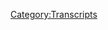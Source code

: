 {{DEFAULTSORT:
    #_TRANSCRIPT_0571:May 22-27, 2003
}}{{Transcript
    | title         = [[571: May 22-27, 2003]]
    | caption       = [https://knowledgefight.libsyn.com/571-may-22-27-2003 Listen to this episode on Libsyn]
    | episodeNumber = [[571: May 22-27, 2003|571]]
    | length        = 01:24:02
}}

{{MessageBox
    | header     = Warning: Bot Generated Content
    | text       = This transcript was automatically generated by transcription software and likely contains many mistakes and misattributions. Please check the audio for definitive quotes, attribution, and context.
    | image      = N3yvass4myg91.webp
    | imagewidth = 50px
    | id         = warning
}}

{{TranscriptBlock
    | name      = Unknown Speaker
    | timestamp = 00:00:00.000
    | text      = I'm sick of them posing as if they're the good guys, saying, we are the bad guys, knowledge
}}

{{TranscriptBlock
    | name      = Unknown Speaker
    | timestamp = 00:00:23.960
    | text      = fight.
}}

{{TranscriptBlock
    | name      = Unknown Speaker
    | timestamp = 00:00:24.960
    | text      = I'm sick of them posing as if they're the good guys, saying, we are the bad guys, knowledge
}}

{{TranscriptBlock
    | name      = Unknown Speaker
    | timestamp = 00:00:30.839
    | text      = fight.
}}

{{TranscriptBlock
    | name      = Unknown Speaker
    | timestamp = 00:00:31.839
    | text      = Dan and Jordan, knowledge fight.
}}

{{TranscriptBlock
    | name      = Unknown Speaker
    | timestamp = 00:00:32.840
    | text      = Riddle her, riddle her, riddle her.
}}

{{TranscriptBlock
    | name      = Unknown Speaker
    | timestamp = 00:00:33.840
    | text      = I need, I need money.
}}

{{TranscriptBlock
    | name      = Unknown Speaker
    | timestamp = 00:00:34.840
    | text      = Riddle her, riddle her, riddle her.
}}

{{TranscriptBlock
    | name      = Unknown Speaker
    | timestamp = 00:00:35.840
    | text      = Andy and Kansas.
}}

{{TranscriptBlock
    | name      = Unknown Speaker
    | timestamp = 00:00:36.840
    | text      = Andy and Kansas.
}}

{{TranscriptBlock
    | name      = Unknown Speaker
    | timestamp = 00:00:37.840
    | text      = Stop it.
}}

{{TranscriptBlock
    | name      = Unknown Speaker
    | timestamp = 00:00:38.840
    | text      = Andy and Kansas.
}}

{{TranscriptBlock
    | name      = Unknown Speaker
    | timestamp = 00:00:39.840
    | text      = Andy and Kansas.
}}

{{TranscriptBlock
    | name      = Unknown Speaker
    | timestamp = 00:00:40.840
    | text      = It's time to pray.
}}

{{TranscriptBlock
    | name      = Unknown Speaker
    | timestamp = 00:00:41.840
    | text      = Andy and Kansas, you're on the air.
}}

{{TranscriptBlock
    | name      = Unknown Speaker
    | timestamp = 00:00:42.840
    | text      = Thanks for holding us.
}}

{{TranscriptBlock
    | name      = Unknown Speaker
    | timestamp = 00:00:43.840
    | text      = Hello, Alex.
}}

{{TranscriptBlock
    | name      = Unknown Speaker
    | timestamp = 00:00:44.840
    | text      = I'm a first-time caller.
}}

{{TranscriptBlock
    | name      = Unknown Speaker
    | timestamp = 00:00:45.840
    | text      = I'm a huge fan.
}}

{{TranscriptBlock
    | name      = Unknown Speaker
    | timestamp = 00:00:46.840
    | text      = I love your room.
}}

{{TranscriptBlock
    | name      = Unknown Speaker
    | timestamp = 00:00:47.840
    | text      = Knowledge fight.
}}

{{TranscriptBlock
    | name      = Unknown Speaker
    | timestamp = 00:00:48.840
    | text      = Knowledgefight.com I love you.
}}

{{TranscriptBlock
    | name      = Unknown Speaker
    | timestamp = 00:00:55.759
    | text      = Hey, everybody.
}}

{{TranscriptBlock
    | name      = Unknown Speaker
    | timestamp = 00:01:00.039
    | text      = Welcome back to Knowledge Fight.
}}

{{TranscriptBlock
    | name      = Unknown Speaker
    | timestamp = 00:01:01.039
    | text      = I'm Dan.
}}

{{TranscriptBlock
    | name      = Unknown Speaker
    | timestamp = 00:01:02.039
    | text      = I'm Jordan.
}}

{{TranscriptBlock
    | name      = Unknown Speaker
    | timestamp = 00:01:03.039
    | text      = We're a couple dudes.
}}

{{TranscriptBlock
    | name      = Unknown Speaker
    | timestamp = 00:01:04.040
    | text      = We like to sit around, drink novelty beverages, and talk a little bit about Alex Jones and
}}

{{TranscriptBlock
    | name      = Unknown Speaker
    | timestamp = 00:01:06.099
    | text      = also worship at the altar of Selene.
}}

{{TranscriptBlock
    | name      = Unknown Speaker
    | timestamp = 00:01:08.599
    | text      = Damn it.
}}

{{TranscriptBlock
    | name      = Unknown Speaker
    | timestamp = 00:01:09.599
    | text      = Autopilot, baby.
}}

{{TranscriptBlock
    | name      = Unknown Speaker
    | timestamp = 00:01:10.599
    | text      = Hey, hey, it's okay.
}}

{{TranscriptBlock
    | name      = Unknown Speaker
    | timestamp = 00:01:11.599
    | text      = It's okay.
}}

{{TranscriptBlock
    | name      = Unknown Speaker
    | timestamp = 00:01:12.599
    | text      = It's okay.
}}

{{TranscriptBlock
    | name      = Unknown Speaker
    | timestamp = 00:01:13.599
    | text      = It's okay.
}}

{{TranscriptBlock
    | name      = Unknown Speaker
    | timestamp = 00:01:14.599
    | text      = We got a sneaky steak episode.
}}

{{TranscriptBlock
    | name      = Unknown Speaker
    | timestamp = 00:01:16.540
    | text      = You don't have to nail it perfectly.
}}

{{TranscriptBlock
    | name      = Unknown Speaker
    | timestamp = 00:01:18.120
    | text      = I didn't even realize that until after it had come out of my mouth that I had, yeah.
}}

{{TranscriptBlock
    | name      = Unknown Speaker
    | timestamp = 00:01:21.959
    | text      = No, I didn't hear it at all.
}}

{{TranscriptBlock
    | name      = Unknown Speaker
    | timestamp = 00:01:23.439
    | text      = Wow.
}}

{{TranscriptBlock
    | name      = Unknown Speaker
    | timestamp = 00:01:24.439
    | text      = I heard you say worship at the altar of Selene and then just let it, yeah.
}}

{{TranscriptBlock
    | name      = Unknown Speaker
    | timestamp = 00:01:27.920
    | text      = I think I've been making so many buttons with Selene on them that it's just like-
}}

{{TranscriptBlock
    | name      = Unknown Speaker
    | timestamp = 00:01:31.840
    | text      = It's in your brain all the time.
}}

{{TranscriptBlock
    | name      = Unknown Speaker
    | timestamp = 00:01:33.879
    | text      = That's where that lives.
}}

{{TranscriptBlock
    | name      = Unknown Speaker
    | timestamp = 00:01:34.879
    | text      = It's an unspoken situation.
}}

{{TranscriptBlock
    | name      = Unknown Speaker
    | timestamp = 00:01:36.480
    | text      = Yes.
}}

{{TranscriptBlock
    | name      = Unknown Speaker
    | timestamp = 00:01:37.480
    | text      = Yes, Dan.
}}

{{TranscriptBlock
    | name      = Unknown Speaker
    | timestamp = 00:01:38.480
    | text      = But I do have a question for you.
}}

{{TranscriptBlock
    | name      = Unknown Speaker
    | timestamp = 00:01:40.040
    | text      = Sure.
}}

{{TranscriptBlock
    | name      = Unknown Speaker
    | timestamp = 00:01:41.040
    | text      = What's your bright spot today?
}}

{{TranscriptBlock
    | name      = Unknown Speaker
    | timestamp = 00:01:42.040
    | text      = My bright spot today, Jordan, is a lot of nice messages that people have sent with the
}}

{{TranscriptBlock
    | name      = Unknown Speaker
    | timestamp = 00:01:49.480
    | text      = requests for buttons.
}}

{{TranscriptBlock
    | name      = Unknown Speaker
    | timestamp = 00:01:51.459
    | text      = As I make these buttons, unfortunately, there's so many that I cannot possibly respond to
}}

{{TranscriptBlock
    | name      = Unknown Speaker
    | timestamp = 00:01:56.920
    | text      = most of these.
}}

{{TranscriptBlock
    | name      = Unknown Speaker
    | timestamp = 00:01:57.920
    | text      = Yeah.
}}

{{TranscriptBlock
    | name      = Unknown Speaker
    | timestamp = 00:01:58.920
    | text      = So please just know that I have read these messages and I very much appreciate them,
}}

{{TranscriptBlock
    | name      = Unknown Speaker
    | timestamp = 00:02:02.879
    | text      = and their buttons will be sent as they're received.
}}

{{TranscriptBlock
    | name      = Unknown Speaker
    | timestamp = 00:02:06.959
    | text      = Also-
}}

{{TranscriptBlock
    | name      = Unknown Speaker
    | timestamp = 00:02:07.959
    | text      = Here's your response to the message, some fucking buttons.
}}

{{TranscriptBlock
    | name      = Unknown Speaker
    | timestamp = 00:02:11.639
    | text      = That's right.
}}

{{TranscriptBlock
    | name      = Unknown Speaker
    | timestamp = 00:02:12.639
    | text      = I'm taking a weirdly aggressive tone.
}}

{{TranscriptBlock
    | name      = Unknown Speaker
    | timestamp = 00:02:14.039
    | text      = Yes.
}}

{{TranscriptBlock
    | name      = Unknown Speaker
    | timestamp = 00:02:15.039
    | text      = That is how I'm feeling.
}}

{{TranscriptBlock
    | name      = Unknown Speaker
    | timestamp = 00:02:16.039
    | text      = Also, something that has come up a number of times is people wanting to pay for postage,
}}

{{TranscriptBlock
    | name      = Unknown Speaker
    | timestamp = 00:02:21.120
    | text      = particularly international wonks, thinking like, I'll pay something for postage.
}}

{{TranscriptBlock
    | name      = Unknown Speaker
    | timestamp = 00:02:26.199
    | text      = That's a really nice thing, but I want this to be a gift for folks.
}}

{{TranscriptBlock
    | name      = Unknown Speaker
    | timestamp = 00:02:31.400
    | text      = I appreciate that, but I don't want to accept that, but I also don't want to be disrespectful
}}

{{TranscriptBlock
    | name      = Unknown Speaker
    | timestamp = 00:02:35.560
    | text      = to that generosity.
}}

{{TranscriptBlock
    | name      = Unknown Speaker
    | timestamp = 00:02:36.560
    | text      = Of course not.
}}

{{TranscriptBlock
    | name      = Unknown Speaker
    | timestamp = 00:02:37.560
    | text      = So if anybody feels the desire to, here's what I would say, this is my blanket response.
}}

{{TranscriptBlock
    | name      = Unknown Speaker
    | timestamp = 00:02:43.719
    | text      = Feel free to give a little donation to a charity that you support, or you think that Selene
}}

{{TranscriptBlock
    | name      = Unknown Speaker
    | timestamp = 00:02:48.139
    | text      = would support, and do it in the name of my cat.
}}

{{TranscriptBlock
    | name      = Unknown Speaker
    | timestamp = 00:02:52.520
    | text      = Yes.
}}

{{TranscriptBlock
    | name      = Unknown Speaker
    | timestamp = 00:02:53.520
    | text      = We will all worship at the altar of Selene eventually, because that is the name that
}}

{{TranscriptBlock
    | name      = Unknown Speaker
    | timestamp = 00:02:58.159
    | text      = will be donating to every cause from now on.
}}

{{TranscriptBlock
    | name      = Unknown Speaker
    | timestamp = 00:03:02.000
    | text      = Right, donate to a charity in my cat's name, and that'll be good for the postage.
}}

{{TranscriptBlock
    | name      = Unknown Speaker
    | timestamp = 00:03:07.599
    | text      = That'll be good for everybody.
}}

{{TranscriptBlock
    | name      = Unknown Speaker
    | timestamp = 00:03:09.240
    | text      = Yeah.
}}

{{TranscriptBlock
    | name      = Unknown Speaker
    | timestamp = 00:03:10.240
    | text      = So my bright spot was thinking about that.
}}

{{TranscriptBlock
    | name      = Unknown Speaker
    | timestamp = 00:03:15.759
    | text      = Imagine if we were as wealthy as Bill Gates, and you were just like, ah, our foundation
}}

{{TranscriptBlock
    | name      = Unknown Speaker
    | timestamp = 00:03:21.259
    | text      = is named the Cult of Selene.
}}

{{TranscriptBlock
    | name      = Unknown Speaker
    | timestamp = 00:03:23.039
    | text      = Let's move on.
}}

{{TranscriptBlock
    | name      = Unknown Speaker
    | timestamp = 00:03:24.039
    | text      = Yeah, that wouldn't start any conspiracies at all.
}}

{{TranscriptBlock
    | name      = Unknown Speaker
    | timestamp = 00:03:26.199
    | text      = No problem at all there.
}}

{{TranscriptBlock
    | name      = Unknown Speaker
    | timestamp = 00:03:28.199
    | text      = We're donating $3 billion in the name of the Cult of Selene.
}}

{{TranscriptBlock
    | name      = Unknown Speaker
    | timestamp = 00:03:32.159
    | text      = Uh-oh.
}}

{{TranscriptBlock
    | name      = Unknown Speaker
    | timestamp = 00:03:33.159
    | text      = Uh-oh.
}}

{{TranscriptBlock
    | name      = Unknown Speaker
    | timestamp = 00:03:34.159
    | text      = Yeah.
}}

{{TranscriptBlock
    | name      = Unknown Speaker
    | timestamp = 00:03:35.159
    | text      = What's your bright spot, Jordan?
}}

{{TranscriptBlock
    | name      = Unknown Speaker
    | timestamp = 00:03:36.159
    | text      = Dan, my bright spot is Wimbledon!
}}

{{TranscriptBlock
    | name      = Unknown Speaker
    | timestamp = 00:03:38.159
    | text      = Goddammit, what a tennis.
}}

{{TranscriptBlock
    | name      = Unknown Speaker
    | timestamp = 00:03:40.319
    | text      = Another tennis one.
}}

{{TranscriptBlock
    | name      = Unknown Speaker
    | timestamp = 00:03:41.319
    | text      = No, this year, because of the, I don't know if you noticed, but the past year has been
}}

{{TranscriptBlock
    | name      = Unknown Speaker
    | timestamp = 00:03:44.479
    | text      = rough.
}}

{{TranscriptBlock
    | name      = Unknown Speaker
    | timestamp = 00:03:45.479
    | text      = Yeah.
}}

{{TranscriptBlock
    | name      = Unknown Speaker
    | timestamp = 00:03:46.479
    | text      = So this year, the French Open and Wimbledon were only a month apart, and I will tell you
}}

{{TranscriptBlock
    | name      = Unknown Speaker
    | timestamp = 00:03:50.080
    | text      = this, inspiring shit, Dan.
}}

{{TranscriptBlock
    | name      = Unknown Speaker
    | timestamp = 00:03:52.240
    | text      = Whoa.
}}

{{TranscriptBlock
    | name      = Unknown Speaker
    | timestamp = 00:03:53.240
    | text      = Andy Murray.
}}

{{TranscriptBlock
    | name      = Unknown Speaker
    | timestamp = 00:03:54.240
    | text      = Andy Murray.
}}

{{TranscriptBlock
    | name      = Unknown Speaker
    | timestamp = 00:03:55.240
    | text      = The Andy Murray?
}}

{{TranscriptBlock
    | name      = Unknown Speaker
    | timestamp = 00:03:56.240
    | text      = The Andy Murray.
}}

{{TranscriptBlock
    | name      = Unknown Speaker
    | timestamp = 00:03:57.240
    | text      = The Andy Murray.
}}

{{TranscriptBlock
    | name      = Unknown Speaker
    | timestamp = 00:03:58.240
    | text      = Former member of the Big Four, back when there was a Big Four and Andy was not kicked out
}}

{{TranscriptBlock
    | name      = Unknown Speaker
    | timestamp = 00:04:02.599
    | text      = of it.
}}

{{TranscriptBlock
    | name      = Unknown Speaker
    | timestamp = 00:04:03.599
    | text      = Former world number one, destroyed by injuries.
}}

{{TranscriptBlock
    | name      = Unknown Speaker
    | timestamp = 00:04:07.039
    | text      = He's old as shit now.
}}

{{TranscriptBlock
    | name      = Unknown Speaker
    | timestamp = 00:04:10.000
    | text      = Back in Wimbledon, for the first time in years, won his first match.
}}

{{TranscriptBlock
    | name      = Unknown Speaker
    | timestamp = 00:04:14.379
    | text      = So did Federer, coming back after his injuries at Wimbledon, my friend.
}}

{{TranscriptBlock
    | name      = Unknown Speaker
    | timestamp = 00:04:19.120
    | text      = Whoa.
}}

{{TranscriptBlock
    | name      = Unknown Speaker
    | timestamp = 00:04:20.120
    | text      = This is a big deal.
}}

{{TranscriptBlock
    | name      = Unknown Speaker
    | timestamp = 00:04:21.399
    | text      = So anyway, that's my bright spot.
}}

{{TranscriptBlock
    | name      = Unknown Speaker
    | timestamp = 00:04:23.079
    | text      = Oh.
}}

{{TranscriptBlock
    | name      = Unknown Speaker
    | timestamp = 00:04:24.079
    | text      = I've got a lot of energy.
}}

{{TranscriptBlock
    | name      = Unknown Speaker
    | timestamp = 00:04:25.800
    | text      = Andy Murray is an amazing person.
}}

{{TranscriptBlock
    | name      = Unknown Speaker
    | timestamp = 00:04:28.040
    | text      = I understand that, but that was like Charlie Brown's teacher to me.
}}

{{TranscriptBlock
    | name      = Unknown Speaker
    | timestamp = 00:04:31.519
    | text      = That was just, wah wah, wah wah wah wah wah.
}}

{{TranscriptBlock
    | name      = Unknown Speaker
    | timestamp = 00:04:33.560
    | text      = I could not understand a word you were saying.
}}

{{TranscriptBlock
    | name      = Unknown Speaker
    | timestamp = 00:04:36.439
    | text      = This is why I keep my love to myself.
}}

{{TranscriptBlock
    | name      = Unknown Speaker
    | timestamp = 00:04:39.439
    | text      = Yeah.
}}

{{TranscriptBlock
    | name      = Unknown Speaker
    | timestamp = 00:04:40.439
    | text      = I want to care, and I want to join you in the things that make you excited, but I could
}}

{{TranscriptBlock
    | name      = Unknown Speaker
    | timestamp = 00:04:46.519
    | text      = not, like my eyes glazed over.
}}

{{TranscriptBlock
    | name      = Unknown Speaker
    | timestamp = 00:04:49.480
    | text      = I'd listen to you talk about Christian Ska on a podcast on my own time, too.
}}

{{TranscriptBlock
    | name      = Unknown Speaker
    | timestamp = 00:04:55.879
    | text      = Well, that's because I have interesting thoughts about it, unlike you.
}}

{{TranscriptBlock
    | name      = Unknown Speaker
    | timestamp = 00:05:01.240
    | text      = Unlike me and tennis?
}}

{{TranscriptBlock
    | name      = Unknown Speaker
    | timestamp = 00:05:02.240
    | text      = No, I understand.
}}

{{TranscriptBlock
    | name      = Unknown Speaker
    | timestamp = 00:05:03.240
    | text      = I understand completely.
}}

{{TranscriptBlock
    | name      = Unknown Speaker
    | timestamp = 00:05:04.240
    | text      = I have some more thoughts about Survivor, if you're interested.
}}

{{TranscriptBlock
    | name      = Unknown Speaker
    | timestamp = 00:05:12.319
    | text      = So Jordan, instead of some wonk shout-outs today, one of the things I wanted to do since
}}

{{TranscriptBlock
    | name      = Unknown Speaker
    | timestamp = 00:05:15.800
    | text      = we're doing a Sneaky Snake Wednesday episode here, I wanted to get into the mailbag, because
}}

{{TranscriptBlock
    | name      = Unknown Speaker
    | timestamp = 00:05:21.439
    | text      = it's been a little while.
}}

{{TranscriptBlock
    | name      = Unknown Speaker
    | timestamp = 00:05:22.439
    | text      = It has been a while.
}}

{{TranscriptBlock
    | name      = Unknown Speaker
    | timestamp = 00:05:23.439
    | text      = We have a little bit of catching up to do.
}}

{{TranscriptBlock
    | name      = Unknown Speaker
    | timestamp = 00:05:25.680
    | text      = So Steve and London, I want to give you a thanks for the Department of Truth graphic
}}

{{TranscriptBlock
    | name      = Unknown Speaker
    | timestamp = 00:05:29.480
    | text      = novel.
}}

{{TranscriptBlock
    | name      = Unknown Speaker
    | timestamp = 00:05:30.480
    | text      = Yes, thank you very much.
}}

{{TranscriptBlock
    | name      = Unknown Speaker
    | timestamp = 00:05:31.480
    | text      = Appreciate that.
}}

{{TranscriptBlock
    | name      = Unknown Speaker
    | timestamp = 00:05:33.160
    | text      = Also Jase sent some cool shirts, those Q shirts, those Q Meme shirts kind of thing, from Infidel
}}

{{TranscriptBlock
    | name      = Unknown Speaker
    | timestamp = 00:05:41.480
    | text      = Meme Wear, and I went over to their website and checked out some of the designs.
}}

{{TranscriptBlock
    | name      = Unknown Speaker
    | timestamp = 00:05:46.279
    | text      = They're pretty cool.
}}

{{TranscriptBlock
    | name      = Unknown Speaker
    | timestamp = 00:05:47.800
    | text      = I think there's one I may end up getting a hoodie.
}}

{{TranscriptBlock
    | name      = Unknown Speaker
    | timestamp = 00:05:53.399
    | text      = This is not sponsored.
}}

{{TranscriptBlock
    | name      = Unknown Speaker
    | timestamp = 00:05:54.399
    | text      = This isn't spawn-con, but thank you for the shirt and cool stuff.
}}

{{TranscriptBlock
    | name      = Unknown Speaker
    | timestamp = 00:05:59.920
    | text      = Thank you very much.
}}

{{TranscriptBlock
    | name      = Unknown Speaker
    | timestamp = 00:06:00.920
    | text      = Also, Keith and Laurel sent a care package a while back, and I have been horrible about
}}

{{TranscriptBlock
    | name      = Unknown Speaker
    | timestamp = 00:06:06.759
    | text      = giving a thank you, and I really appreciate it.
}}

{{TranscriptBlock
    | name      = Unknown Speaker
    | timestamp = 00:06:08.639
    | text      = Thank you, folks.
}}

{{TranscriptBlock
    | name      = Unknown Speaker
    | timestamp = 00:06:10.399
    | text      = Giving that horrible into lore-able, and thank you very much, Keith and Laurel.
}}

{{TranscriptBlock
    | name      = Unknown Speaker
    | timestamp = 00:06:14.519
    | text      = You're a basket of lore-ables.
}}

{{TranscriptBlock
    | name      = Unknown Speaker
    | timestamp = 00:06:20.720
    | text      = So thank you so much.
}}

{{TranscriptBlock
    | name      = Unknown Speaker
    | timestamp = 00:06:22.720
    | text      = Also this is something that we forgot to do, and I felt a little bit guilty about it, and
}}

{{TranscriptBlock
    | name      = Unknown Speaker
    | timestamp = 00:06:26.879
    | text      = that was when we were giving a thank you to Bex.
}}

{{TranscriptBlock
    | name      = Unknown Speaker
    | timestamp = 00:06:30.639
    | text      = Bex sent that ukulele, the pink ukulele that we were very confused about, and it turns
}}

{{TranscriptBlock
    | name      = Unknown Speaker
    | timestamp = 00:06:34.759
    | text      = out it was for you, because of Steven Universe.
}}

{{TranscriptBlock
    | name      = Unknown Speaker
    | timestamp = 00:06:37.120
    | text      = Steven Universe, pink lion!
}}

{{TranscriptBlock
    | name      = Unknown Speaker
    | timestamp = 00:06:38.480
    | text      = And then I got a green ukulele from Bex because of plants, but what I forgot to do was Bex
}}

{{TranscriptBlock
    | name      = Unknown Speaker
    | timestamp = 00:06:46.040
    | text      = requested that I give a shout-out to Quicksilver on the Discord, and I forgot to do that, and
}}

{{TranscriptBlock
    | name      = Unknown Speaker
    | timestamp = 00:06:51.120
    | text      = I would like to write that wrong by saying, what's up, Quicksilver?
}}

{{TranscriptBlock
    | name      = Unknown Speaker
    | timestamp = 00:06:55.079
    | text      = Hey, Quicksilver on the Discord.
}}

{{TranscriptBlock
    | name      = Unknown Speaker
    | timestamp = 00:06:56.800
    | text      = I have no idea what any of this means.
}}

{{TranscriptBlock
    | name      = Unknown Speaker
    | timestamp = 00:06:59.759
    | text      = This is also Charlie Brown's teachers.
}}

{{TranscriptBlock
    | name      = Unknown Speaker
    | timestamp = 00:07:03.800
    | text      = So Jordan, let's get heavy.
}}

{{TranscriptBlock
    | name      = Unknown Speaker
    | timestamp = 00:07:05.660
    | text      = Giving someone life is giving someone death.
}}

{{TranscriptBlock
    | name      = Unknown Speaker
    | timestamp = 00:07:10.579
    | text      = You could say that life is death.
}}

{{TranscriptBlock
    | name      = Unknown Speaker
    | timestamp = 00:07:15.680
    | text      = You could.
}}

{{TranscriptBlock
    | name      = Unknown Speaker
    | timestamp = 00:07:16.680
    | text      = You could.
}}

{{TranscriptBlock
    | name      = Unknown Speaker
    | timestamp = 00:07:17.680
    | text      = Happy birthday, J.G.
}}

{{TranscriptBlock
    | name      = Unknown Speaker
    | timestamp = 00:07:18.680
    | text      = Gunner!
}}

{{TranscriptBlock
    | name      = Unknown Speaker
    | timestamp = 00:07:19.680
    | text      = Hope you had a good one.
}}

{{TranscriptBlock
    | name      = Unknown Speaker
    | timestamp = 00:07:21.120
    | text      = Also, Dexter reached out and wanted us to wish a happy birthday to Zoe.
}}

{{TranscriptBlock
    | name      = Unknown Speaker
    | timestamp = 00:07:24.839
    | text      = Oh, okay.
}}

{{TranscriptBlock
    | name      = Unknown Speaker
    | timestamp = 00:07:25.839
    | text      = Zoe, happy birthday.
}}

{{TranscriptBlock
    | name      = Unknown Speaker
    | timestamp = 00:07:26.839
    | text      = Wow, you can't be named Dexter and wish a happy birthday after opening with, giving
}}

{{TranscriptBlock
    | name      = Unknown Speaker
    | timestamp = 00:07:31.439
    | text      = someone life is giving someone death.
}}

{{TranscriptBlock
    | name      = Unknown Speaker
    | timestamp = 00:07:33.839
    | text      = I have never watched that show.
}}

{{TranscriptBlock
    | name      = Unknown Speaker
    | timestamp = 00:07:35.079
    | text      = I don't think you need to.
}}

{{TranscriptBlock
    | name      = Unknown Speaker
    | timestamp = 00:07:36.319
    | text      = I think you get the reference.
}}

{{TranscriptBlock
    | name      = Unknown Speaker
    | timestamp = 00:07:37.720
    | text      = I do.
}}

{{TranscriptBlock
    | name      = Unknown Speaker
    | timestamp = 00:07:38.720
    | text      = He kills serial killers.
}}

{{TranscriptBlock
    | name      = Unknown Speaker
    | timestamp = 00:07:39.720
    | text      = He kills people.
}}

{{TranscriptBlock
    | name      = Unknown Speaker
    | timestamp = 00:07:41.199
    | text      = Mm-hmm.
}}

{{TranscriptBlock
    | name      = Unknown Speaker
    | timestamp = 00:07:42.199
    | text      = Yeah.
}}

{{TranscriptBlock
    | name      = Unknown Speaker
    | timestamp = 00:07:43.199
    | text      = Cool.
}}

{{TranscriptBlock
    | name      = Unknown Speaker
    | timestamp = 00:07:44.199
    | text      = I heard the ending was bad.
}}

{{TranscriptBlock
    | name      = Unknown Speaker
    | timestamp = 00:07:45.199
    | text      = Probably.
}}

{{TranscriptBlock
    | name      = Unknown Speaker
    | timestamp = 00:07:46.199
    | text      = I never watched the show either.
}}

{{TranscriptBlock
    | name      = Unknown Speaker
    | timestamp = 00:07:47.199
    | text      = Also, Renee checked in and wanted to wish Rosemary a happy birthday, and this is fun
}}

{{TranscriptBlock
    | name      = Unknown Speaker
    | timestamp = 00:07:52.439
    | text      = because Rosemary recently reached out and wanted to wish Renee a happy birthday.
}}

{{TranscriptBlock
    | name      = Unknown Speaker
    | timestamp = 00:07:55.600
    | text      = Yeah, of course.
}}

{{TranscriptBlock
    | name      = Unknown Speaker
    | timestamp = 00:07:56.600
    | text      = Of course.
}}

{{TranscriptBlock
    | name      = Unknown Speaker
    | timestamp = 00:07:57.600
    | text      = So turn about is fair play.
}}

{{TranscriptBlock
    | name      = Unknown Speaker
    | timestamp = 00:07:58.600
    | text      = Of course.
}}

{{TranscriptBlock
    | name      = Unknown Speaker
    | timestamp = 00:07:59.600
    | text      = Also, Renee says, she's the best friend I could have, and thanks for putting up with
}}

{{TranscriptBlock
    | name      = Unknown Speaker
    | timestamp = 00:08:01.920
    | text      = me.
}}

{{TranscriptBlock
    | name      = Unknown Speaker
    | timestamp = 00:08:02.920
    | text      = Happy birthday, Rosemary.
}}

{{TranscriptBlock
    | name      = Unknown Speaker
    | timestamp = 00:08:03.920
    | text      = Unfortunately, life is death.
}}

{{TranscriptBlock
    | name      = Unknown Speaker
    | timestamp = 00:08:06.160
    | text      = Life is death.
}}

{{TranscriptBlock
    | name      = Unknown Speaker
    | timestamp = 00:08:07.160
    | text      = According to Alex Jones.
}}

{{TranscriptBlock
    | name      = Unknown Speaker
    | timestamp = 00:08:08.160
    | text      = Uh, unfortunately.
}}

{{TranscriptBlock
    | name      = Unknown Speaker
    | timestamp = 00:08:09.160
    | text      = Yeah.
}}

{{TranscriptBlock
    | name      = Unknown Speaker
    | timestamp = 00:08:10.160
    | text      = So, Jordan, today we're in the past.
}}

{{TranscriptBlock
    | name      = Unknown Speaker
    | timestamp = 00:08:11.160
    | text      = Ooh.
}}

{{TranscriptBlock
    | name      = Unknown Speaker
    | timestamp = 00:08:12.160
    | text      = I like the past.
}}

{{TranscriptBlock
    | name      = Unknown Speaker
    | timestamp = 00:08:13.160
    | text      = We're digging into the past, and we're going to be talking about May 22nd through 27th,
}}

{{TranscriptBlock
    | name      = Unknown Speaker
    | timestamp = 00:08:17.839
    | text      = 2003.
}}

{{TranscriptBlock
    | name      = Unknown Speaker
    | timestamp = 00:08:18.839
    | text      = 2003.
}}

{{TranscriptBlock
    | name      = Unknown Speaker
    | timestamp = 00:08:19.839
    | text      = Yeah.
}}

{{TranscriptBlock
    | name      = Unknown Speaker
    | timestamp = 00:08:20.839
    | text      = No blackjack.
}}

{{TranscriptBlock
    | name      = Unknown Speaker
    | timestamp = 00:08:21.839
    | text      = No.
}}

{{TranscriptBlock
    | name      = Unknown Speaker
    | timestamp = 00:08:22.839
    | text      = Dealer got blackjacked.
}}

{{TranscriptBlock
    | name      = Unknown Speaker
    | timestamp = 00:08:24.839
    | text      = Yes.
}}

{{TranscriptBlock
    | name      = Unknown Speaker
    | timestamp = 00:08:25.839
    | text      = Um, and, oof, not great.
}}

{{TranscriptBlock
    | name      = Unknown Speaker
    | timestamp = 00:08:29.920
    | text      = Not a great stretch of time.
}}

{{TranscriptBlock
    | name      = Unknown Speaker
    | timestamp = 00:08:30.920
    | text      = If I'm going to be perfectly honest with you, there's some funny things that happen, but
}}

{{TranscriptBlock
    | name      = Unknown Speaker
    | timestamp = 00:08:34.720
    | text      = in terms of, like, if you're looking for anything in-depth, I am afraid you're not going to
}}

{{TranscriptBlock
    | name      = Unknown Speaker
    | timestamp = 00:08:38.519
    | text      = find it here.
}}

{{TranscriptBlock
    | name      = Unknown Speaker
    | timestamp = 00:08:39.519
    | text      = Not going to happen?
}}

{{TranscriptBlock
    | name      = Unknown Speaker
    | timestamp = 00:08:40.519
    | text      = No.
}}

{{TranscriptBlock
    | name      = Unknown Speaker
    | timestamp = 00:08:41.519
    | text      = May 22nd, not the best day of the year.
}}

{{TranscriptBlock
    | name      = Unknown Speaker
    | timestamp = 00:08:42.519
    | text      = 22nd and 23rd, a lot of it is talking about Bilderberg.
}}

{{TranscriptBlock
    | name      = Unknown Speaker
    | timestamp = 00:08:46.580
    | text      = A lot of it is talking about the same sort of Bilderberg conspiracies that we've discussed
}}

{{TranscriptBlock
    | name      = Unknown Speaker
    | timestamp = 00:08:50.580
    | text      = over and over again, and it's very boilerplate, fairly boring, and that's Thursday and Friday.
}}

{{TranscriptBlock
    | name      = Unknown Speaker
    | timestamp = 00:08:57.980
    | text      = Alex doesn't have a Sunday show at this point.
}}

{{TranscriptBlock
    | name      = Unknown Speaker
    | timestamp = 00:09:00.039
    | text      = Right.
}}

{{TranscriptBlock
    | name      = Unknown Speaker
    | timestamp = 00:09:01.039
    | text      = Monday is a repeat of a show from the past week.
}}

{{TranscriptBlock
    | name      = Unknown Speaker
    | timestamp = 00:09:04.000
    | text      = Wow.
}}

{{TranscriptBlock
    | name      = Unknown Speaker
    | timestamp = 00:09:05.000
    | text      = Because I think it's Memorial Day.
}}

{{TranscriptBlock
    | name      = Unknown Speaker
    | timestamp = 00:09:06.000
    | text      = Oh, okay.
}}

{{TranscriptBlock
    | name      = Unknown Speaker
    | timestamp = 00:09:07.000
    | text      = That makes sense.
}}

{{TranscriptBlock
    | name      = Unknown Speaker
    | timestamp = 00:09:08.000
    | text      = And then, so Tuesday, he comes back on the 27th, and there's a little bit of interesting
}}

{{TranscriptBlock
    | name      = Unknown Speaker
    | timestamp = 00:09:12.639
    | text      = callers maybe, but, like, there is nothing going on.
}}

{{TranscriptBlock
    | name      = Unknown Speaker
    | timestamp = 00:09:15.600
    | text      = Oh, man.
}}

{{TranscriptBlock
    | name      = Unknown Speaker
    | timestamp = 00:09:16.600
    | text      = It is a wasteland.
}}

{{TranscriptBlock
    | name      = Unknown Speaker
    | timestamp = 00:09:18.960
    | text      = I like how we've gotten so far into this show that a Bilderberg conspiracy, we're like,
}}

{{TranscriptBlock
    | name      = Unknown Speaker
    | timestamp = 00:09:23.960
    | text      = Jesus, that's quaint.
}}

{{TranscriptBlock
    | name      = Unknown Speaker
    | timestamp = 00:09:25.360
    | text      = Back in the day.
}}

{{TranscriptBlock
    | name      = Unknown Speaker
    | timestamp = 00:09:26.360
    | text      = It kind of is.
}}

{{TranscriptBlock
    | name      = Unknown Speaker
    | timestamp = 00:09:27.360
    | text      = Oh, Bilderberg, yeah.
}}

{{TranscriptBlock
    | name      = Unknown Speaker
    | timestamp = 00:09:28.360
    | text      = They were scary back then.
}}

{{TranscriptBlock
    | name      = Unknown Speaker
    | timestamp = 00:09:29.360
    | text      = Oh, man.
}}

{{TranscriptBlock
    | name      = Unknown Speaker
    | timestamp = 00:09:30.360
    | text      = Bill Gates is killing everyone now!
}}

{{TranscriptBlock
    | name      = Unknown Speaker
    | timestamp = 00:09:31.600
    | text      = Bill Gates-ter-berg.
}}

{{TranscriptBlock
    | name      = Unknown Speaker
    | timestamp = 00:09:33.480
    | text      = There's one thing about the people that he has to talk about Bilderberg that I think
}}

{{TranscriptBlock
    | name      = Unknown Speaker
    | timestamp = 00:09:38.200
    | text      = is worth pointing out, but in terms of the actual conspiracies, they're all just exactly
}}

{{TranscriptBlock
    | name      = Unknown Speaker
    | timestamp = 00:09:45.440
    | text      = the same stuff, as always.
}}

{{TranscriptBlock
    | name      = Unknown Speaker
    | timestamp = 00:09:47.639
    | text      = Yeah.
}}

{{TranscriptBlock
    | name      = Unknown Speaker
    | timestamp = 00:09:48.639
    | text      = So...
}}

{{TranscriptBlock
    | name      = Unknown Speaker
    | timestamp = 00:09:49.639
    | text      = I feel like a pertinent question every opening of the show is just going to be like, hey,
}}

{{TranscriptBlock
    | name      = Unknown Speaker
    | timestamp = 00:09:53.600
    | text      = are we going to be getting into Blood Libel today, Dan?
}}

{{TranscriptBlock
    | name      = Unknown Speaker
    | timestamp = 00:09:56.159
    | text      = Yep.
}}

{{TranscriptBlock
    | name      = Unknown Speaker
    | timestamp = 00:09:57.159
    | text      = That's what I thought.
}}

{{TranscriptBlock
    | name      = Unknown Speaker
    | timestamp = 00:09:59.159
    | text      = Do you say Bilderberg in 2003?
}}

{{TranscriptBlock
    | name      = Unknown Speaker
    | timestamp = 00:10:01.120
    | text      = I'm guessing anti-Semitism might come quicker than you think.
}}

{{TranscriptBlock
    | name      = Unknown Speaker
    | timestamp = 00:10:05.840
    | text      = So we start here on the 22nd, and not much is going on until Alex takes some calls.
}}

{{TranscriptBlock
    | name      = Unknown Speaker
    | timestamp = 00:10:12.120
    | text      = He takes some calls fairly early in the episode, and Alex, I think he's trying, he's Mr. Brightside.
}}

{{TranscriptBlock
    | name      = Unknown Speaker
    | timestamp = 00:10:19.879
    | text      = He's talking to this caller.
}}

{{TranscriptBlock
    | name      = Unknown Speaker
    | timestamp = 00:10:20.879
    | text      = Okay.
}}

{{TranscriptBlock
    | name      = Unknown Speaker
    | timestamp = 00:10:21.879
    | text      = Yeah, I just wanted to tell you, like, what I do, so, like, if other people are listening,
}}

{{TranscriptBlock
    | name      = Unknown Speaker
    | timestamp = 00:10:25.399
    | text      = they'll do the same.
}}

{{TranscriptBlock
    | name      = Unknown Speaker
    | timestamp = 00:10:26.399
    | text      = Like, I make, like, books with news stories, and I pass them all out, and I pass out your
}}

{{TranscriptBlock
    | name      = Unknown Speaker
    | timestamp = 00:10:31.919
    | text      = movies, and 9-1-1 is the best one.
}}

{{TranscriptBlock
    | name      = Unknown Speaker
    | timestamp = 00:10:35.240
    | text      = That's amazing.
}}

{{TranscriptBlock
    | name      = Unknown Speaker
    | timestamp = 00:10:36.799
    | text      = Well, we're getting 90% wake up with Road to Tyranny of People.
}}

{{TranscriptBlock
    | name      = Unknown Speaker
    | timestamp = 00:10:41.919
    | text      = Yeah, I get a lot of people who, yeah, they wake up and stuff, but, like, some of my friends,
}}

{{TranscriptBlock
    | name      = Unknown Speaker
    | timestamp = 00:10:47.200
    | text      = like, if they even start talking to me about it, like, they're girlfriends or wives, you
}}

{{TranscriptBlock
    | name      = Unknown Speaker
    | timestamp = 00:10:51.440
    | text      = know, like, give them a look, you know, they're not allowed to talk to me.
}}

{{TranscriptBlock
    | name      = Unknown Speaker
    | timestamp = 00:10:54.600
    | text      = Most of my friends don't even talk to me anymore.
}}

{{TranscriptBlock
    | name      = Unknown Speaker
    | timestamp = 00:10:58.399
    | text      = Man.
}}

{{TranscriptBlock
    | name      = Unknown Speaker
    | timestamp = 00:10:59.399
    | text      = Man.
}}

{{TranscriptBlock
    | name      = Unknown Speaker
    | timestamp = 00:11:00.399
    | text      = Don't blame the girlfriends.
}}

{{TranscriptBlock
    | name      = Unknown Speaker
    | timestamp = 00:11:01.399
    | text      = Yeah, everyone's waking up, but now they won't talk to me anymore because their girlfriends
}}

{{TranscriptBlock
    | name      = Unknown Speaker
    | timestamp = 00:11:06.879
    | text      = won't let them.
}}

{{TranscriptBlock
    | name      = Unknown Speaker
    | timestamp = 00:11:09.200
    | text      = That's very sad.
}}

{{TranscriptBlock
    | name      = Unknown Speaker
    | timestamp = 00:11:10.200
    | text      = That, that, uh, that is unfortunate.
}}

{{TranscriptBlock
    | name      = Unknown Speaker
    | timestamp = 00:11:12.080
    | text      = That is, that is bad.
}}

{{TranscriptBlock
    | name      = Unknown Speaker
    | timestamp = 00:11:14.919
    | text      = I need, I need corroborating evidence on we're getting 90% wake up.
}}

{{TranscriptBlock
    | name      = Unknown Speaker
    | timestamp = 00:11:19.840
    | text      = Well, actually-
}}

{{TranscriptBlock
    | name      = Unknown Speaker
    | timestamp = 00:11:20.840
    | text      = I need a survey response.
}}

{{TranscriptBlock
    | name      = Unknown Speaker
    | timestamp = 00:11:23.240
    | text      = I need, uh, something.
}}

{{TranscriptBlock
    | name      = Unknown Speaker
    | timestamp = 00:11:25.720
    | text      = I need something.
}}

{{TranscriptBlock
    | name      = Unknown Speaker
    | timestamp = 00:11:26.720
    | text      = A Rasmussen poll.
}}

{{TranscriptBlock
    | name      = Unknown Speaker
    | timestamp = 00:11:27.720
    | text      = You can't, look, I remember back when I first started out my job, one of the ways that we
}}

{{TranscriptBlock
    | name      = Unknown Speaker
    | timestamp = 00:11:32.159
    | text      = marketed was with direct mail campaigns and you get like a 0.5% response.
}}

{{TranscriptBlock
    | name      = Unknown Speaker
    | timestamp = 00:11:37.600
    | text      = That was the industry average.
}}

{{TranscriptBlock
    | name      = Unknown Speaker
    | timestamp = 00:11:39.360
    | text      = If you're telling me, if you're telling me you're getting 90% wake up out of this, I
}}

{{TranscriptBlock
    | name      = Unknown Speaker
    | timestamp = 00:11:43.559
    | text      = got to know what you're doing.
}}

{{TranscriptBlock
    | name      = Unknown Speaker
    | timestamp = 00:11:44.759
    | text      = Yeah.
}}

{{TranscriptBlock
    | name      = Unknown Speaker
    | timestamp = 00:11:45.759
    | text      = It's like, if you're getting 90% response, uh, to something, it's gotta be like heroin.
}}

{{TranscriptBlock
    | name      = Unknown Speaker
    | timestamp = 00:11:51.480
    | text      = Yeah, totally.
}}

{{TranscriptBlock
    | name      = Unknown Speaker
    | timestamp = 00:11:52.480
    | text      = Totally.
}}

{{TranscriptBlock
    | name      = Unknown Speaker
    | timestamp = 00:11:53.480
    | text      = Or, or, or sophisticated brainwashing.
}}

{{TranscriptBlock
    | name      = Unknown Speaker
    | timestamp = 00:11:56.519
    | text      = Um, so I actually do have a little bit of insight into this because Alex was talking
}}

{{TranscriptBlock
    | name      = Unknown Speaker
    | timestamp = 00:12:01.799
    | text      = to another caller and he gives out DVDs to people and he's like, I'm getting a hundred
}}

{{TranscriptBlock
    | name      = Unknown Speaker
    | timestamp = 00:12:07.360
    | text      = percent response from people, a hundred percent wake up and they talk about it.
}}

{{TranscriptBlock
    | name      = Unknown Speaker
    | timestamp = 00:12:13.159
    | text      = And the way that this guy's defining that is that everybody who takes the DVD seems
}}

{{TranscriptBlock
    | name      = Unknown Speaker
    | timestamp = 00:12:20.279
    | text      = happy about it.
}}

{{TranscriptBlock
    | name      = Unknown Speaker
    | timestamp = 00:12:24.059
    | text      = But still there's a lot of people who are not taking the DVDs.
}}

{{TranscriptBlock
    | name      = Unknown Speaker
    | timestamp = 00:12:27.840
    | text      = Which also means, um, they didn't necessarily watch it.
}}

{{TranscriptBlock
    | name      = Unknown Speaker
    | timestamp = 00:12:32.519
    | text      = Yeah.
}}

{{TranscriptBlock
    | name      = Unknown Speaker
    | timestamp = 00:12:33.519
    | text      = I don't know if there's follow up with these people about the content of it.
}}

{{TranscriptBlock
    | name      = Unknown Speaker
    | timestamp = 00:12:37.639
    | text      = I don't know.
}}

{{TranscriptBlock
    | name      = Unknown Speaker
    | timestamp = 00:12:38.799
    | text      = Uh, but this caller in particular, this first one is just really bumming me out because
}}

{{TranscriptBlock
    | name      = Unknown Speaker
    | timestamp = 00:12:43.500
    | text      = you know, you can really see what this looks like in real life.
}}

{{TranscriptBlock
    | name      = Unknown Speaker
    | timestamp = 00:12:46.720
    | text      = You know what this looks like in real life.
}}

{{TranscriptBlock
    | name      = Unknown Speaker
    | timestamp = 00:12:48.039
    | text      = Yep.
}}

{{TranscriptBlock
    | name      = Unknown Speaker
    | timestamp = 00:12:49.039
    | text      = They're telling you weird shit and then their girlfriend's like, look, we can't have him
}}

{{TranscriptBlock
    | name      = Unknown Speaker
    | timestamp = 00:12:52.200
    | text      = at parties anymore.
}}

{{TranscriptBlock
    | name      = Unknown Speaker
    | timestamp = 00:12:53.200
    | text      = He really freaks out my normal friends.
}}

{{TranscriptBlock
    | name      = Unknown Speaker
    | timestamp = 00:12:55.919
    | text      = Totally.
}}

{{TranscriptBlock
    | name      = Unknown Speaker
    | timestamp = 00:12:56.919
    | text      = Totally.
}}

{{TranscriptBlock
    | name      = Unknown Speaker
    | timestamp = 00:12:57.919
    | text      = Yep.
}}

{{TranscriptBlock
    | name      = Unknown Speaker
    | timestamp = 00:12:58.919
    | text      = He said something incredibly rude because somebody challenged him on this and he freaked
}}

{{TranscriptBlock
    | name      = Unknown Speaker
    | timestamp = 00:13:03.200
    | text      = out because you're not awake.
}}

{{TranscriptBlock
    | name      = Unknown Speaker
    | timestamp = 00:13:05.299
    | text      = We can't live that way.
}}

{{TranscriptBlock
    | name      = Unknown Speaker
    | timestamp = 00:13:07.360
    | text      = That's not how we live.
}}

{{TranscriptBlock
    | name      = Unknown Speaker
    | timestamp = 00:13:08.720
    | text      = If that guy wants to be over there by himself listening to Alex, fine.
}}

{{TranscriptBlock
    | name      = Unknown Speaker
    | timestamp = 00:13:13.080
    | text      = Yeah.
}}

{{TranscriptBlock
    | name      = Unknown Speaker
    | timestamp = 00:13:14.080
    | text      = Um, so this behavior also apparently extends to digital stuff with this caller.
}}

{{TranscriptBlock
    | name      = Unknown Speaker
    | timestamp = 00:13:20.559
    | text      = Sure.
}}

{{TranscriptBlock
    | name      = Unknown Speaker
    | timestamp = 00:13:21.559
    | text      = Now every seed sprouts the first year and they're dormant.
}}

{{TranscriptBlock
    | name      = Unknown Speaker
    | timestamp = 00:13:25.799
    | text      = I email stories like when people send me them stupid emails with like, you know, it's forwarded
}}

{{TranscriptBlock
    | name      = Unknown Speaker
    | timestamp = 00:13:30.360
    | text      = a thousand times.
}}

{{TranscriptBlock
    | name      = Unknown Speaker
    | timestamp = 00:13:31.779
    | text      = I still all them emails.
}}

{{TranscriptBlock
    | name      = Unknown Speaker
    | timestamp = 00:13:33.120
    | text      = I email like Post Gazette and Trib stories and uh, and there's links with your movie
}}

{{TranscriptBlock
    | name      = Unknown Speaker
    | timestamp = 00:13:39.000
    | text      = on there.
}}

{{TranscriptBlock
    | name      = Unknown Speaker
    | timestamp = 00:13:40.000
    | text      = I emailed that to people.
}}

{{TranscriptBlock
    | name      = Unknown Speaker
    | timestamp = 00:13:41.120
    | text      = I probably emailed like thousands and I probably got back like, like 20 responses.
}}

{{TranscriptBlock
    | name      = Unknown Speaker
    | timestamp = 00:13:45.840
    | text      = I got like five thank yous and most people, you know, tell me I'm crazy or where'd you
}}

{{TranscriptBlock
    | name      = Unknown Speaker
    | timestamp = 00:13:50.559
    | text      = get my email from?
}}

{{TranscriptBlock
    | name      = Unknown Speaker
    | timestamp = 00:13:51.559
    | text      = You know, that's about a half a percent.
}}

{{TranscriptBlock
    | name      = Unknown Speaker
    | timestamp = 00:13:53.559
    | text      = All right sir, I appreciate the call.
}}

{{TranscriptBlock
    | name      = Unknown Speaker
    | timestamp = 00:13:56.960
    | text      = Yeah.
}}

{{TranscriptBlock
    | name      = Unknown Speaker
    | timestamp = 00:13:57.960
    | text      = He's one of those weirdos that thinks the world is round.
}}

{{TranscriptBlock
    | name      = Unknown Speaker
    | timestamp = 00:14:00.779
    | text      = He's definitely a weirdo.
}}

{{TranscriptBlock
    | name      = Unknown Speaker
    | timestamp = 00:14:02.240
    | text      = He's definitely a weirdo.
}}

{{TranscriptBlock
    | name      = Unknown Speaker
    | timestamp = 00:14:03.639
    | text      = He's getting chain emails, saving people's email addresses, spamming them, and then when
}}

{{TranscriptBlock
    | name      = Unknown Speaker
    | timestamp = 00:14:10.379
    | text      = they respond, how did you get my email?
}}

{{TranscriptBlock
    | name      = Unknown Speaker
    | timestamp = 00:14:12.720
    | text      = He keeps sending them Info Wars stuff.
}}

{{TranscriptBlock
    | name      = Unknown Speaker
    | timestamp = 00:14:16.279
    | text      = That's, that's, that's harassment.
}}

{{TranscriptBlock
    | name      = Unknown Speaker
    | timestamp = 00:14:18.759
    | text      = I would say, uh, that's an interesting, look, I will give them this.
}}

{{TranscriptBlock
    | name      = Unknown Speaker
    | timestamp = 00:14:24.620
    | text      = That is an innovation towards chain emails that I had not even considered that you could
}}

{{TranscriptBlock
    | name      = Unknown Speaker
    | timestamp = 00:14:29.279
    | text      = essentially turn those into your own mailing list and just bother people for the rest of
}}

{{TranscriptBlock
    | name      = Unknown Speaker
    | timestamp = 00:14:34.240
    | text      = their lives.
}}

{{TranscriptBlock
    | name      = Unknown Speaker
    | timestamp = 00:14:35.240
    | text      = Yeah.
}}

{{TranscriptBlock
    | name      = Unknown Speaker
    | timestamp = 00:14:36.240
    | text      = I mean, you could do that.
}}

{{TranscriptBlock
    | name      = Unknown Speaker
    | timestamp = 00:14:37.720
    | text      = You'd also have to recognize if you do that, you're a piece of shit.
}}

{{TranscriptBlock
    | name      = Unknown Speaker
    | timestamp = 00:14:41.600
    | text      = Yes, there is that.
}}

{{TranscriptBlock
    | name      = Unknown Speaker
    | timestamp = 00:14:42.600
    | text      = They're not all innovations are good.
}}

{{TranscriptBlock
    | name      = Unknown Speaker
    | timestamp = 00:14:44.639
    | text      = No, I will agree with that.
}}

{{TranscriptBlock
    | name      = Unknown Speaker
    | timestamp = 00:14:47.039
    | text      = So Alex gets another call and this guy has got a bad question and Alex has a worse answer.
}}

{{TranscriptBlock
    | name      = Unknown Speaker
    | timestamp = 00:14:52.360
    | text      = Alex, can I ask you a real quick question before the break there?
}}

{{TranscriptBlock
    | name      = Unknown Speaker
    | timestamp = 00:14:55.679
    | text      = Sure.
}}

{{TranscriptBlock
    | name      = Unknown Speaker
    | timestamp = 00:14:56.679
    | text      = Someone told me that, uh, there, uh, the 9-11 attack, that, uh, there are 7,000 Jews that
}}

{{TranscriptBlock
    | name      = Unknown Speaker
    | timestamp = 00:15:02.159
    | text      = are employed in the World Trade Center.
}}

{{TranscriptBlock
    | name      = Unknown Speaker
    | timestamp = 00:15:03.600
    | text      = They were not employed at work that day.
}}

{{TranscriptBlock
    | name      = Unknown Speaker
    | timestamp = 00:15:05.440
    | text      = You ever hear anything about that?
}}

{{TranscriptBlock
    | name      = Unknown Speaker
    | timestamp = 00:15:06.940
    | text      = That is true.
}}

{{TranscriptBlock
    | name      = Unknown Speaker
    | timestamp = 00:15:07.940
    | text      = MSNBC checked into it and said the urban legend was true.
}}

{{TranscriptBlock
    | name      = Unknown Speaker
    | timestamp = 00:15:11.620
    | text      = Also the Jewish newspapers have reported they were told not to go to work.
}}

{{TranscriptBlock
    | name      = Unknown Speaker
    | timestamp = 00:15:15.139
    | text      = That is a confirmed fact.
}}

{{TranscriptBlock
    | name      = Unknown Speaker
    | timestamp = 00:15:17.440
    | text      = That's so fucked up.
}}

{{TranscriptBlock
    | name      = Unknown Speaker
    | timestamp = 00:15:18.820
    | text      = I don't think it needs to be said that Alex is completely wrong and lending credibility
}}

{{TranscriptBlock
    | name      = Unknown Speaker
    | timestamp = 00:15:22.580
    | text      = to an explicitly anti-Semitic conspiracy theory about 9-11 here.
}}

{{TranscriptBlock
    | name      = Unknown Speaker
    | timestamp = 00:15:26.779
    | text      = This is lazy, sloppy behavior that only serves to validate the complete bullshit that this
}}

{{TranscriptBlock
    | name      = Unknown Speaker
    | timestamp = 00:15:30.700
    | text      = caller has heard from his bigot friends.
}}

{{TranscriptBlock
    | name      = Unknown Speaker
    | timestamp = 00:15:33.120
    | text      = And Alex is just using his platform as a voice of authority or certainty on the subject in
}}

{{TranscriptBlock
    | name      = Unknown Speaker
    | timestamp = 00:15:37.220
    | text      = a way that is abhorrent.
}}

{{TranscriptBlock
    | name      = Unknown Speaker
    | timestamp = 00:15:39.320
    | text      = You can very easily find the names of many Jewish victims of the 9-11 attack.
}}

{{TranscriptBlock
    | name      = Unknown Speaker
    | timestamp = 00:15:43.779
    | text      = Some were on planes, some were firefighters who died trying to save their fellow person's
}}

{{TranscriptBlock
    | name      = Unknown Speaker
    | timestamp = 00:15:47.279
    | text      = lives and many worked at the World Trade Center or at the Pentagon.
}}

{{TranscriptBlock
    | name      = Unknown Speaker
    | timestamp = 00:15:50.820
    | text      = I could name specific names because I can.
}}

{{TranscriptBlock
    | name      = Unknown Speaker
    | timestamp = 00:15:53.440
    | text      = I can find them.
}}

{{TranscriptBlock
    | name      = Unknown Speaker
    | timestamp = 00:15:55.259
    | text      = And I've read biographic sketches of these people, little mini, mini obituaries, but
}}

{{TranscriptBlock
    | name      = Unknown Speaker
    | timestamp = 00:16:01.299
    | text      = I'm not going to get into specifics out of respect for those people's memories.
}}

{{TranscriptBlock
    | name      = Unknown Speaker
    | timestamp = 00:16:04.879
    | text      = And it wouldn't change anybody's mind anyways.
}}

{{TranscriptBlock
    | name      = Unknown Speaker
    | timestamp = 00:16:07.460
    | text      = This narrative was a baseless claim that was made to demonize the Jewish population of
}}

{{TranscriptBlock
    | name      = Unknown Speaker
    | timestamp = 00:16:10.740
    | text      = the United States and to imply some kind of complicity in the attack.
}}

{{TranscriptBlock
    | name      = Unknown Speaker
    | timestamp = 00:16:14.460
    | text      = Alex should be deeply ashamed of this response.
}}

{{TranscriptBlock
    | name      = Unknown Speaker
    | timestamp = 00:16:16.860
    | text      = I can't believe we got to the very first time in 2003 that the Jews were blamed for something
}}

{{TranscriptBlock
    | name      = Unknown Speaker
    | timestamp = 00:16:22.860
    | text      = that they had nothing to do with.
}}

{{TranscriptBlock
    | name      = Unknown Speaker
    | timestamp = 00:16:24.620
    | text      = I don't think this is the first time even in Alex's show in 2003 that we've gotten there,
}}

{{TranscriptBlock
    | name      = Unknown Speaker
    | timestamp = 00:16:29.500
    | text      = but it was, I thought that that was bad on Alex's part.
}}

{{TranscriptBlock
    | name      = Unknown Speaker
    | timestamp = 00:16:36.419
    | text      = I just think that they're, like this caller, they're going out to break.
}}

{{TranscriptBlock
    | name      = Unknown Speaker
    | timestamp = 00:16:40.500
    | text      = He's saying, hey, is it true that all the Jewish people were told to stay home?
}}

{{TranscriptBlock
    | name      = Unknown Speaker
    | timestamp = 00:16:46.700
    | text      = Yes, that is true.
}}

{{TranscriptBlock
    | name      = Unknown Speaker
    | timestamp = 00:16:48.240
    | text      = It costs you nothing to just be like, no.
}}

{{TranscriptBlock
    | name      = Unknown Speaker
    | timestamp = 00:16:51.019
    | text      = No.
}}

{{TranscriptBlock
    | name      = Unknown Speaker
    | timestamp = 00:16:52.019
    | text      = Actually, that is nonsense.
}}

{{TranscriptBlock
    | name      = Unknown Speaker
    | timestamp = 00:16:53.019
    | text      = Yeah, there's no other, I mean, there's just no interpretation of that that doesn't wind
}}

{{TranscriptBlock
    | name      = Unknown Speaker
    | timestamp = 00:16:57.759
    | text      = up with the Jews were involved in the planning and the attack.
}}

{{TranscriptBlock
    | name      = Unknown Speaker
    | timestamp = 00:17:03.220
    | text      = And it's specifically the, capital V, capital J, the Jews, not like these people, not a
}}

{{TranscriptBlock
    | name      = Unknown Speaker
    | timestamp = 00:17:11.779
    | text      = group of them, the entirety of Judaism.
}}

{{TranscriptBlock
    | name      = Unknown Speaker
    | timestamp = 00:17:16.059
    | text      = Yeah, so we're fucked.
}}

{{TranscriptBlock
    | name      = Unknown Speaker
    | timestamp = 00:17:18.339
    | text      = Yep.
}}

{{TranscriptBlock
    | name      = Unknown Speaker
    | timestamp = 00:17:19.339
    | text      = So Alex gets to a first guest here on the 22nd and it's a Bilderberg expert.
}}

{{TranscriptBlock
    | name      = Unknown Speaker
    | timestamp = 00:17:25.779
    | text      = I remember five, six, seven, eight years ago on the radio, I'd talk about the Bilderberg
}}

{{TranscriptBlock
    | name      = Unknown Speaker
    | timestamp = 00:17:29.940
    | text      = group and get calls from listeners.
}}

{{TranscriptBlock
    | name      = Unknown Speaker
    | timestamp = 00:17:31.819
    | text      = I heard that's a code word for terrorism.
}}

{{TranscriptBlock
    | name      = Unknown Speaker
    | timestamp = 00:17:35.299
    | text      = It doesn't exist.
}}

{{TranscriptBlock
    | name      = Unknown Speaker
    | timestamp = 00:17:36.299
    | text      = You're insane.
}}

{{TranscriptBlock
    | name      = Unknown Speaker
    | timestamp = 00:17:37.299
    | text      = I heard on the news, insane people believe this exists.
}}

{{TranscriptBlock
    | name      = Unknown Speaker
    | timestamp = 00:17:40.420
    | text      = It didn't exist.
}}

{{TranscriptBlock
    | name      = Unknown Speaker
    | timestamp = 00:17:42.940
    | text      = Well, it does exist and now it's public thanks to the work of folks out there like Tony Gosling
}}

{{TranscriptBlock
    | name      = Unknown Speaker
    | timestamp = 00:17:50.619
    | text      = of Bilderberg.org is about to join us.
}}

{{TranscriptBlock
    | name      = Unknown Speaker
    | timestamp = 00:17:53.359
    | text      = So I'd never heard of this dude.
}}

{{TranscriptBlock
    | name      = Unknown Speaker
    | timestamp = 00:17:55.099
    | text      = Tony Gosling?
}}

{{TranscriptBlock
    | name      = Unknown Speaker
    | timestamp = 00:17:56.099
    | text      = Yeah.
}}

{{TranscriptBlock
    | name      = Unknown Speaker
    | timestamp = 00:17:57.099
    | text      = I wanted to learn a little bit more about him because he's not the Bilderberg expert
}}

{{TranscriptBlock
    | name      = Unknown Speaker
    | timestamp = 00:17:59.740
    | text      = that I'm used to Alex having on.
}}

{{TranscriptBlock
    | name      = Unknown Speaker
    | timestamp = 00:18:01.779
    | text      = Wasn't he in the notebook?
}}

{{TranscriptBlock
    | name      = Unknown Speaker
    | timestamp = 00:18:02.779
    | text      = It's his brother.
}}

{{TranscriptBlock
    | name      = Unknown Speaker
    | timestamp = 00:18:03.779
    | text      = Oh, okay.
}}

{{TranscriptBlock
    | name      = Unknown Speaker
    | timestamp = 00:18:04.779
    | text      = When later time Alex Jones is trying to look into a Bilderberg story, he pretty much always
}}

{{TranscriptBlock
    | name      = Unknown Speaker
    | timestamp = 00:18:10.259
    | text      = talks to big Jim Tucker.
}}

{{TranscriptBlock
    | name      = Unknown Speaker
    | timestamp = 00:18:12.380
    | text      = And then in second place, if Jim's not available or had died by then, Alex would talk to Daniel
}}

{{TranscriptBlock
    | name      = Unknown Speaker
    | timestamp = 00:18:17.220
    | text      = Estelen.
}}

{{TranscriptBlock
    | name      = Unknown Speaker
    | timestamp = 00:18:18.299
    | text      = Tony Gosling's not a super relevant name in the periods that I've listened to of Alex's
}}

{{TranscriptBlock
    | name      = Unknown Speaker
    | timestamp = 00:18:22.220
    | text      = show.
}}

{{TranscriptBlock
    | name      = Unknown Speaker
    | timestamp = 00:18:23.339
    | text      = Tony runs a website called Bilderberg.org and I will say that this site pretty quickly
}}

{{TranscriptBlock
    | name      = Unknown Speaker
    | timestamp = 00:18:28.380
    | text      = deteriorates from being about the Bilderberg group at all.
}}

{{TranscriptBlock
    | name      = Unknown Speaker
    | timestamp = 00:18:32.380
    | text      = If you scroll down his homepage, you'll soon find a picture of Jesus as Che Guevara, which
}}

{{TranscriptBlock
    | name      = Unknown Speaker
    | timestamp = 00:18:36.559
    | text      = is on a shirt that he sells.
}}

{{TranscriptBlock
    | name      = Unknown Speaker
    | timestamp = 00:18:38.019
    | text      = Not good.
}}

{{TranscriptBlock
    | name      = Unknown Speaker
    | timestamp = 00:18:39.019
    | text      = And then a reprinting of the Ten Commandments and the Lord's Prayer.
}}

{{TranscriptBlock
    | name      = Unknown Speaker
    | timestamp = 00:18:42.299
    | text      = Okay.
}}

{{TranscriptBlock
    | name      = Unknown Speaker
    | timestamp = 00:18:43.299
    | text      = Okay.
}}

{{TranscriptBlock
    | name      = Unknown Speaker
    | timestamp = 00:18:44.299
    | text      = It's weirdly religiously centered for what appears to be a site about the Bilderberg
}}

{{TranscriptBlock
    | name      = Unknown Speaker
    | timestamp = 00:18:46.900
    | text      = group, which if I'm not mistaken and based on this interview that I'm hearing on Alex's
}}

{{TranscriptBlock
    | name      = Unknown Speaker
    | timestamp = 00:18:51.900
    | text      = show is supposed to be a political conspiracy.
}}

{{TranscriptBlock
    | name      = Unknown Speaker
    | timestamp = 00:18:55.240
    | text      = Things really fall apart when you get to the section titled, quote, My Spiritual Beliefs.
}}

{{TranscriptBlock
    | name      = Unknown Speaker
    | timestamp = 00:19:00.339
    | text      = No.
}}

{{TranscriptBlock
    | name      = Unknown Speaker
    | timestamp = 00:19:01.539
    | text      = This passage.
}}

{{TranscriptBlock
    | name      = Unknown Speaker
    | timestamp = 00:19:04.400
    | text      = That should be on everybody's wall.
}}

{{TranscriptBlock
    | name      = Unknown Speaker
    | timestamp = 00:19:08.380
    | text      = Things really fall apart when I say, here are my personal beliefs.
}}

{{TranscriptBlock
    | name      = Unknown Speaker
    | timestamp = 00:19:12.700
    | text      = This passage stood out as not sounding great.
}}

{{TranscriptBlock
    | name      = Unknown Speaker
    | timestamp = 00:19:15.420
    | text      = Quote, Many problems have been caused by some of the Jewish people's refusal to acknowledge
}}

{{TranscriptBlock
    | name      = Unknown Speaker
    | timestamp = 00:19:20.059
    | text      = Jesus as the Messiah.
}}

{{TranscriptBlock
    | name      = Unknown Speaker
    | timestamp = 00:19:21.579
    | text      = That does sound like the root cause of many problems.
}}

{{TranscriptBlock
    | name      = Unknown Speaker
    | timestamp = 00:19:24.940
    | text      = Many Jews, for example, live in Old Testament Torah times, believing they're still God's
}}

{{TranscriptBlock
    | name      = Unknown Speaker
    | timestamp = 00:19:29.119
    | text      = chosen people.
}}

{{TranscriptBlock
    | name      = Unknown Speaker
    | timestamp = 00:19:30.539
    | text      = It seems clear to me that God cut off the Jewish hierarchy from his favor after they
}}

{{TranscriptBlock
    | name      = Unknown Speaker
    | timestamp = 00:19:34.480
    | text      = pleaded successfully for the unjust death of his only son.
}}

{{TranscriptBlock
    | name      = Unknown Speaker
    | timestamp = 00:19:37.539
    | text      = Why?
}}

{{TranscriptBlock
    | name      = Unknown Speaker
    | timestamp = 00:19:38.539
    | text      = Why?
}}

{{TranscriptBlock
    | name      = Unknown Speaker
    | timestamp = 00:19:39.539
    | text      = Where?
}}

{{TranscriptBlock
    | name      = Unknown Speaker
    | timestamp = 00:19:40.539
    | text      = Where?
}}

{{TranscriptBlock
    | name      = Unknown Speaker
    | timestamp = 00:19:41.539
    | text      = When?
}}

{{TranscriptBlock
    | name      = Unknown Speaker
    | timestamp = 00:19:42.539
    | text      = Why?
}}

{{TranscriptBlock
    | name      = Unknown Speaker
    | timestamp = 00:19:43.539
    | text      = In the Bible?
}}

{{TranscriptBlock
    | name      = Unknown Speaker
    | timestamp = 00:19:44.539
    | text      = Do you mean the Bible where they wrote letters, the rest of the New Testament is writing letters
}}

{{TranscriptBlock
    | name      = Unknown Speaker
    | timestamp = 00:19:47.640
    | text      = to Jews about Jesus being great?
}}

{{TranscriptBlock
    | name      = Unknown Speaker
    | timestamp = 00:19:50.380
    | text      = There's a lot of conversation about who is or is not real Jews also on that site.
}}

{{TranscriptBlock
    | name      = Unknown Speaker
    | timestamp = 00:19:57.180
    | text      = There we are.
}}

{{TranscriptBlock
    | name      = Unknown Speaker
    | timestamp = 00:19:58.180
    | text      = It's a little convoluted and not good.
}}

{{TranscriptBlock
    | name      = Unknown Speaker
    | timestamp = 00:20:00.500
    | text      = Okay.
}}

{{TranscriptBlock
    | name      = Unknown Speaker
    | timestamp = 00:20:01.500
    | text      = The website's also just weird.
}}

{{TranscriptBlock
    | name      = Unknown Speaker
    | timestamp = 00:20:02.539
    | text      = If you scroll down a little bit further, you find a list of Tony's 30 top movies.
}}

{{TranscriptBlock
    | name      = Unknown Speaker
    | timestamp = 00:20:06.859
    | text      = The Life of Brian.
}}

{{TranscriptBlock
    | name      = Unknown Speaker
    | timestamp = 00:20:07.859
    | text      = What did you just say to me?
}}

{{TranscriptBlock
    | name      = Unknown Speaker
    | timestamp = 00:20:08.859
    | text      = The Life of Brian weirdly came in at number 24.
}}

{{TranscriptBlock
    | name      = Unknown Speaker
    | timestamp = 00:20:09.859
    | text      = How can the Life of Brian be on there?
}}

{{TranscriptBlock
    | name      = Unknown Speaker
    | timestamp = 00:20:10.859
    | text      = He likes to have fun.
}}

{{TranscriptBlock
    | name      = Unknown Speaker
    | timestamp = 00:20:11.859
    | text      = You know this satire of every...
}}

{{TranscriptBlock
    | name      = Unknown Speaker
    | timestamp = 00:20:19.380
    | text      = My personal beliefs, my 24th favorite movie eviscerates how stupid they are.
}}

{{TranscriptBlock
    | name      = Unknown Speaker
    | timestamp = 00:20:24.859
    | text      = Great.
}}

{{TranscriptBlock
    | name      = Unknown Speaker
    | timestamp = 00:20:25.859
    | text      = So after that, there's a section about how great Bill Hicks was as a comedian.
}}

{{TranscriptBlock
    | name      = Unknown Speaker
    | timestamp = 00:20:28.660
    | text      = I'm not kidding.
}}

{{TranscriptBlock
    | name      = Unknown Speaker
    | timestamp = 00:20:29.660
    | text      = I'm not kidding.
}}

{{TranscriptBlock
    | name      = Unknown Speaker
    | timestamp = 00:20:30.660
    | text      = I don't...
}}

{{TranscriptBlock
    | name      = Unknown Speaker
    | timestamp = 00:20:31.660
    | text      = There's a big section about Bill Hicks.
}}

{{TranscriptBlock
    | name      = Unknown Speaker
    | timestamp = 00:20:32.660
    | text      = No!
}}

{{TranscriptBlock
    | name      = Unknown Speaker
    | timestamp = 00:20:33.660
    | text      = What is wrong with the humanity?
}}

{{TranscriptBlock
    | name      = Unknown Speaker
    | timestamp = 00:20:36.019
    | text      = It's a really poorly laid out and confusing website.
}}

{{TranscriptBlock
    | name      = Unknown Speaker
    | timestamp = 00:20:38.700
    | text      = And I don't know if it would even be helpful, even if you did assume that he had evidence
}}

{{TranscriptBlock
    | name      = Unknown Speaker
    | timestamp = 00:20:42.960
    | text      = of something.
}}

{{TranscriptBlock
    | name      = Unknown Speaker
    | timestamp = 00:20:43.960
    | text      = Listen, religion is the center of all of our problems in this life.
}}

{{TranscriptBlock
    | name      = Unknown Speaker
    | timestamp = 00:20:48.099
    | text      = This guy is my favorite comedian.
}}

{{TranscriptBlock
    | name      = Unknown Speaker
    | timestamp = 00:20:50.660
    | text      = Anyways, here are my personal beliefs.
}}

{{TranscriptBlock
    | name      = Unknown Speaker
    | timestamp = 00:20:52.819
    | text      = Number four or five on his list was They Live.
}}

{{TranscriptBlock
    | name      = Unknown Speaker
    | timestamp = 00:20:55.859
    | text      = Oh boy.
}}

{{TranscriptBlock
    | name      = Unknown Speaker
    | timestamp = 00:20:57.500
    | text      = Well that one actually tracks.
}}

{{TranscriptBlock
    | name      = Unknown Speaker
    | timestamp = 00:20:58.859
    | text      = I didn't recognize a lot of the names of the movies and I'm guessing some of them were
}}

{{TranscriptBlock
    | name      = Unknown Speaker
    | timestamp = 00:21:02.619
    | text      = not good.
}}

{{TranscriptBlock
    | name      = Unknown Speaker
    | timestamp = 00:21:03.619
    | text      = It'd be funny if they were all...
}}

{{TranscriptBlock
    | name      = Unknown Speaker
    | timestamp = 00:21:04.819
    | text      = It was like They Live, The Life of Brian, and then a bunch of weird 70s art.
}}

{{TranscriptBlock
    | name      = Unknown Speaker
    | timestamp = 00:21:09.619
    | text      = Like Harold and Maude is up there.
}}

{{TranscriptBlock
    | name      = Unknown Speaker
    | timestamp = 00:21:11.380
    | text      = They shoot horses, don't they?
}}

{{TranscriptBlock
    | name      = Unknown Speaker
    | timestamp = 00:21:13.339
    | text      = Everything Lee Remick has ever been in.
}}

{{TranscriptBlock
    | name      = Unknown Speaker
    | timestamp = 00:21:14.819
    | text      = Right.
}}

{{TranscriptBlock
    | name      = Unknown Speaker
    | timestamp = 00:21:15.819
    | text      = Like all of that stuff.
}}

{{TranscriptBlock
    | name      = Unknown Speaker
    | timestamp = 00:21:16.819
    | text      = Or like Lenny Riefenstahl.
}}

{{TranscriptBlock
    | name      = Unknown Speaker
    | timestamp = 00:21:19.539
    | text      = Sure, sure.
}}

{{TranscriptBlock
    | name      = Unknown Speaker
    | timestamp = 00:21:23.700
    | text      = This was...
}}

{{TranscriptBlock
    | name      = Unknown Speaker
    | timestamp = 00:21:24.700
    | text      = I don't know.
}}

{{TranscriptBlock
    | name      = Unknown Speaker
    | timestamp = 00:21:25.700
    | text      = I didn't read over everything, but it seems like this guy's a little bit unwell and he's
}}

{{TranscriptBlock
    | name      = Unknown Speaker
    | timestamp = 00:21:31.059
    | text      = a bit defensive about his positions vis-Ã -vis Judaism.
}}

{{TranscriptBlock
    | name      = Unknown Speaker
    | timestamp = 00:21:34.900
    | text      = He's defensive about his movies.
}}

{{TranscriptBlock
    | name      = Unknown Speaker
    | timestamp = 00:21:39.140
    | text      = So welcome to Bilderberg.org Top 30 Movies.
}}

{{TranscriptBlock
    | name      = Unknown Speaker
    | timestamp = 00:21:44.180
    | text      = Today... a lot of the stuff that he has to say about Bilderberg is all kind of the same
}}

{{TranscriptBlock
    | name      = Unknown Speaker
    | timestamp = 00:21:49.059
    | text      = stuff you hear from just about any of these folks.
}}

{{TranscriptBlock
    | name      = Unknown Speaker
    | timestamp = 00:21:52.619
    | text      = You know, just stray talk, powerful people are there, let's imagine what they're talking
}}

{{TranscriptBlock
    | name      = Unknown Speaker
    | timestamp = 00:21:58.859
    | text      = about.
}}

{{TranscriptBlock
    | name      = Unknown Speaker
    | timestamp = 00:21:59.859
    | text      = Sure.
}}

{{TranscriptBlock
    | name      = Unknown Speaker
    | timestamp = 00:22:00.859
    | text      = Although this guy did have a little bit of a fun twist on it, and that he seemed to be
}}

{{TranscriptBlock
    | name      = Unknown Speaker
    | timestamp = 00:22:04.480
    | text      = kind of like a bird watcher for Bilderberg members, because he seemed to get really excited
}}

{{TranscriptBlock
    | name      = Unknown Speaker
    | timestamp = 00:22:10.660
    | text      = when he was talking about how one day, one day...
}}

{{TranscriptBlock
    | name      = Unknown Speaker
    | timestamp = 00:22:13.380
    | text      = He saw one in the wild.
}}

{{TranscriptBlock
    | name      = Unknown Speaker
    | timestamp = 00:22:14.660
    | text      = No.
}}

{{TranscriptBlock
    | name      = Unknown Speaker
    | timestamp = 00:22:15.660
    | text      = One day during the Bilderberg conference, all the people, all the richies who were attending
}}

{{TranscriptBlock
    | name      = Unknown Speaker
    | timestamp = 00:22:20.339
    | text      = the conference decided that they were going to go to the Palace of Versailles, and they
}}

{{TranscriptBlock
    | name      = Unknown Speaker
    | timestamp = 00:22:23.619
    | text      = were going to just go tour around, and so he was like gawking at rich, powerful people.
}}

{{TranscriptBlock
    | name      = Unknown Speaker
    | timestamp = 00:22:29.980
    | text      = He was really excited that David Rockefeller actually answered a couple questions from
}}

{{TranscriptBlock
    | name      = Unknown Speaker
    | timestamp = 00:22:33.339
    | text      = people, and it didn't seem standoffish or mad.
}}

{{TranscriptBlock
    | name      = Unknown Speaker
    | timestamp = 00:22:35.740
    | text      = It was like, I think you just enjoy this.
}}

{{TranscriptBlock
    | name      = Unknown Speaker
    | timestamp = 00:22:40.059
    | text      = There's a really...
}}

{{TranscriptBlock
    | name      = Unknown Speaker
    | timestamp = 00:22:41.059
    | text      = I don't see a conspiracy here, I think you like following around a powerful group of
}}

{{TranscriptBlock
    | name      = Unknown Speaker
    | timestamp = 00:22:47.099
    | text      = people or something.
}}

{{TranscriptBlock
    | name      = Unknown Speaker
    | timestamp = 00:22:48.099
    | text      = No, I feel like we're in a situation where the continuum is there's something, there's
}}

{{TranscriptBlock
    | name      = Unknown Speaker
    | timestamp = 00:22:55.099
    | text      = a very thin line between avid hater and fanboy.
}}

{{TranscriptBlock
    | name      = Unknown Speaker
    | timestamp = 00:23:00.980
    | text      = There's a very thin line between oh, I hate the Bilderberg group, and I'm going to follow
}}

{{TranscriptBlock
    | name      = Unknown Speaker
    | timestamp = 00:23:05.339
    | text      = them everywhere they go and hope to catch a glimpse of them.
}}

{{TranscriptBlock
    | name      = Unknown Speaker
    | timestamp = 00:23:08.019
    | text      = He seemed like he was on that line.
}}

{{TranscriptBlock
    | name      = Unknown Speaker
    | timestamp = 00:23:09.900
    | text      = Yeah.
}}

{{TranscriptBlock
    | name      = Unknown Speaker
    | timestamp = 00:23:10.900
    | text      = He seemed to be doing it a little bit more than a lot of the other folks, like the Tuckers
}}

{{TranscriptBlock
    | name      = Unknown Speaker
    | timestamp = 00:23:14.059
    | text      = or Estillans, that seemed just to be either insane or full of hate.
}}

{{TranscriptBlock
    | name      = Unknown Speaker
    | timestamp = 00:23:20.180
    | text      = Yeah.
}}

{{TranscriptBlock
    | name      = Unknown Speaker
    | timestamp = 00:23:21.180
    | text      = But yeah, this guy, I don't know, here's just a clip of...
}}

{{TranscriptBlock
    | name      = Unknown Speaker
    | timestamp = 00:23:26.380
    | text      = In his own words, let's hear what he has to say.
}}

{{TranscriptBlock
    | name      = Unknown Speaker
    | timestamp = 00:23:28.980
    | text      = An interesting character, Bernhard, because he's both before and after he started the
}}

{{TranscriptBlock
    | name      = Unknown Speaker
    | timestamp = 00:23:33.900
    | text      = Bilderberg, had some really disastrous things happen to him, which throw a lot of doubt
}}

{{TranscriptBlock
    | name      = Unknown Speaker
    | timestamp = 00:23:39.500
    | text      = over his integrity.
}}

{{TranscriptBlock
    | name      = Unknown Speaker
    | timestamp = 00:23:40.500
    | text      = First of all, his membership before the US entered World War II of the SS, the German
}}

{{TranscriptBlock
    | name      = Unknown Speaker
    | timestamp = 00:23:51.019
    | text      = SS.
}}

{{TranscriptBlock
    | name      = Unknown Speaker
    | timestamp = 00:23:52.019
    | text      = He then left Germany afterwards and married into the Dutch royal family, but he was in
}}

{{TranscriptBlock
    | name      = Unknown Speaker
    | timestamp = 00:23:56.579
    | text      = Hitler's feared SS during the war.
}}

{{TranscriptBlock
    | name      = Unknown Speaker
    | timestamp = 00:23:58.460
    | text      = This is the guy that started the group off, and the irony is, of course, that they will
}}

{{TranscriptBlock
    | name      = Unknown Speaker
    | timestamp = 00:24:02.339
    | text      = tell us that one of the reasons for the group is to stop the next or to stop any other possible
}}

{{TranscriptBlock
    | name      = Unknown Speaker
    | timestamp = 00:24:08.819
    | text      = Hitler surfacing in the future.
}}

{{TranscriptBlock
    | name      = Unknown Speaker
    | timestamp = 00:24:10.660
    | text      = Now I would have thought one of the worst people to start an organization dedicated
}}

{{TranscriptBlock
    | name      = Unknown Speaker
    | timestamp = 00:24:14.019
    | text      = to that task was someone who'd been in Hitler's SS.
}}

{{TranscriptBlock
    | name      = Unknown Speaker
    | timestamp = 00:24:16.740
    | text      = It is true that for a brief time before the war, Prince Bernhard was a member of the Reiter
}}

{{TranscriptBlock
    | name      = Unknown Speaker
    | timestamp = 00:24:21.140
    | text      = SS, the mounted division of the SS.
}}

{{TranscriptBlock
    | name      = Unknown Speaker
    | timestamp = 00:24:24.099
    | text      = This is definitely not cool, and I'm not making any kind of an excuse for it, but it's usually
}}

{{TranscriptBlock
    | name      = Unknown Speaker
    | timestamp = 00:24:29.180
    | text      = a good idea when you're looking at a historical figure like this to judge them based on the
}}

{{TranscriptBlock
    | name      = Unknown Speaker
    | timestamp = 00:24:34.299
    | text      = measure of a person's actions as opposed to a tiny, not a tiny detail, but a specific
}}

{{TranscriptBlock
    | name      = Unknown Speaker
    | timestamp = 00:24:40.920
    | text      = individual detail.
}}

{{TranscriptBlock
    | name      = Unknown Speaker
    | timestamp = 00:24:42.819
    | text      = Bernhard clearly did not support the Nazis in World War II, and he actively fought against
}}

{{TranscriptBlock
    | name      = Unknown Speaker
    | timestamp = 00:24:47.140
    | text      = them when Hitler invaded the Netherlands in 1940.
}}

{{TranscriptBlock
    | name      = Unknown Speaker
    | timestamp = 00:24:50.339
    | text      = His track record is fairly clear, and he was fighting Hitler's forces before the US even
}}

{{TranscriptBlock
    | name      = Unknown Speaker
    | timestamp = 00:24:54.660
    | text      = was.
}}

{{TranscriptBlock
    | name      = Unknown Speaker
    | timestamp = 00:24:55.660
    | text      = This is an instance of something that's a true enough fact that's being used to create
}}

{{TranscriptBlock
    | name      = Unknown Speaker
    | timestamp = 00:24:59.099
    | text      = a dishonest image in the listener's head.
}}

{{TranscriptBlock
    | name      = Unknown Speaker
    | timestamp = 00:25:01.539
    | text      = The goal is to portray that Bernhard is somebody who fought alongside the Nazis in the war,
}}

{{TranscriptBlock
    | name      = Unknown Speaker
    | timestamp = 00:25:06.099
    | text      = and is someone who's a part of this elite division of Hitler's organization, and that's
}}

{{TranscriptBlock
    | name      = Unknown Speaker
    | timestamp = 00:25:09.619
    | text      = just not true.
}}

{{TranscriptBlock
    | name      = Unknown Speaker
    | timestamp = 00:25:11.000
    | text      = There's more complexity to this than that.
}}

{{TranscriptBlock
    | name      = Unknown Speaker
    | timestamp = 00:25:14.299
    | text      = Yeah, that's got Soros's dad written all over it in that, like, fine!
}}

{{TranscriptBlock
    | name      = Unknown Speaker
    | timestamp = 00:25:20.299
    | text      = I get what, yes, your fundamental basic fact is correct, and by leaving out literally everything
}}

{{TranscriptBlock
    | name      = Unknown Speaker
    | timestamp = 00:25:27.140
    | text      = else you can support your narrative, but that's not the only fact.
}}

{{TranscriptBlock
    | name      = Unknown Speaker
    | timestamp = 00:25:31.299
    | text      = Yeah, and probably Prince Bernhard's a little bit less of a sympathetic figure than 14-year-old
}}

{{TranscriptBlock
    | name      = Unknown Speaker
    | timestamp = 00:25:38.180
    | text      = George Soros, inasmuch as he was older, and he was a member of the writing SS, but still,
}}

{{TranscriptBlock
    | name      = Unknown Speaker
    | timestamp = 00:25:47.980
    | text      = the totality of his actions during the war speak to somebody who was not on the side
}}

{{TranscriptBlock
    | name      = Unknown Speaker
    | timestamp = 00:25:53.539
    | text      = of Hitler.
}}

{{TranscriptBlock
    | name      = Unknown Speaker
    | timestamp = 00:25:54.539
    | text      = He's not on the side of the Nazis, and I think that at that point you can say, alright, this
}}

{{TranscriptBlock
    | name      = Unknown Speaker
    | timestamp = 00:26:04.059
    | text      = was a blip on your, it's a stain on your history, but it's not something that should be deterministic
}}

{{TranscriptBlock
    | name      = Unknown Speaker
    | timestamp = 00:26:10.119
    | text      = of your character.
}}

{{TranscriptBlock
    | name      = Unknown Speaker
    | timestamp = 00:26:11.539
    | text      = And that's what this guy wants to present Bernhard as, because, you know, he hates the
}}

{{TranscriptBlock
    | name      = Unknown Speaker
    | timestamp = 00:26:16.460
    | text      = Bilderberg group, and if one of the people who co-founded it can be just portrayed as,
}}

{{TranscriptBlock
    | name      = Unknown Speaker
    | timestamp = 00:26:21.859
    | text      = you know, one of Hitler's higher-ups, then there you go.
}}

{{TranscriptBlock
    | name      = Unknown Speaker
    | timestamp = 00:26:25.140
    | text      = Right.
}}

{{TranscriptBlock
    | name      = Unknown Speaker
    | timestamp = 00:26:26.140
    | text      = No, it's one of the most annoying things, because you don't, like, I don't need help
}}

{{TranscriptBlock
    | name      = Unknown Speaker
    | timestamp = 00:26:33.220
    | text      = being prejudiced against a prince.
}}

{{TranscriptBlock
    | name      = Unknown Speaker
    | timestamp = 00:26:35.660
    | text      = Like I'm fine with that, I don't like royalty.
}}

{{TranscriptBlock
    | name      = Unknown Speaker
    | timestamp = 00:26:39.900
    | text      = But you can't make me hate him based on bullshit, that's not fair.
}}

{{TranscriptBlock
    | name      = Unknown Speaker
    | timestamp = 00:26:44.779
    | text      = Also I'd like to correct myself.
}}

{{TranscriptBlock
    | name      = Unknown Speaker
    | timestamp = 00:26:45.779
    | text      = That's not fair.
}}

{{TranscriptBlock
    | name      = Unknown Speaker
    | timestamp = 00:26:46.779
    | text      = His name is Bernhard, I kept saying Barnard.
}}

{{TranscriptBlock
    | name      = Unknown Speaker
    | timestamp = 00:26:48.420
    | text      = I did hear Barnard, and I was like, ehhh.
}}

{{TranscriptBlock
    | name      = Unknown Speaker
    | timestamp = 00:26:50.660
    | text      = I don't know why.
}}

{{TranscriptBlock
    | name      = Unknown Speaker
    | timestamp = 00:26:51.660
    | text      = Yeah, no, I mean, I don't need help, I don't need help there, and you lying about him makes
}}

{{TranscriptBlock
    | name      = Unknown Speaker
    | timestamp = 00:26:57.579
    | text      = me then have to defend him, which I don't want to do.
}}

{{TranscriptBlock
    | name      = Unknown Speaker
    | timestamp = 00:27:00.539
    | text      = No.
}}

{{TranscriptBlock
    | name      = Unknown Speaker
    | timestamp = 00:27:01.539
    | text      = I don't want to defend a prince, fuck royalty.
}}

{{TranscriptBlock
    | name      = Unknown Speaker
    | timestamp = 00:27:03.779
    | text      = No, it makes you need to, like, be like, well hold on a second, and then secondarily it
}}

{{TranscriptBlock
    | name      = Unknown Speaker
    | timestamp = 00:27:10.099
    | text      = makes me very wary of whatever information you're putting out.
}}

{{TranscriptBlock
    | name      = Unknown Speaker
    | timestamp = 00:27:15.680
    | text      = Whatever information you have about the Bilderberg group seems kind of sketchy, if this is the
}}

{{TranscriptBlock
    | name      = Unknown Speaker
    | timestamp = 00:27:20.700
    | text      = level of accusation you're making.
}}

{{TranscriptBlock
    | name      = Unknown Speaker
    | timestamp = 00:27:23.299
    | text      = If you can't get a basic detail contextually right, then why would I believe the rest of
}}

{{TranscriptBlock
    | name      = Unknown Speaker
    | timestamp = 00:27:29.339
    | text      = what you have to say?
}}

{{TranscriptBlock
    | name      = Unknown Speaker
    | timestamp = 00:27:30.339
    | text      = Yeah.
}}

{{TranscriptBlock
    | name      = Unknown Speaker
    | timestamp = 00:27:31.339
    | text      = Anyway, the rest of this is just, you know, standard Bilderberg conspiracy nonsense.
}}

{{TranscriptBlock
    | name      = Unknown Speaker
    | timestamp = 00:27:35.500
    | text      = Sure.
}}

{{TranscriptBlock
    | name      = Unknown Speaker
    | timestamp = 00:27:36.500
    | text      = Gossip.
}}

{{TranscriptBlock
    | name      = Unknown Speaker
    | timestamp = 00:27:37.500
    | text      = Sure.
}}

{{TranscriptBlock
    | name      = Unknown Speaker
    | timestamp = 00:27:38.500
    | text      = And bird watching of rich people.
}}

{{TranscriptBlock
    | name      = Unknown Speaker
    | timestamp = 00:27:40.259
    | text      = You know, can't argue with a good bird watching.
}}

{{TranscriptBlock
    | name      = Unknown Speaker
    | timestamp = 00:27:43.500
    | text      = So Alex gets back to calls, and this caller is sort of relevant to my interests, and that
}}

{{TranscriptBlock
    | name      = Unknown Speaker
    | timestamp = 00:27:49.460
    | text      = is of course whether or not Alex was fighting the literal devil in 2003.
}}

{{TranscriptBlock
    | name      = Unknown Speaker
    | timestamp = 00:27:55.599
    | text      = This gives us a little hint, maybe?
}}

{{TranscriptBlock
    | name      = Unknown Speaker
    | timestamp = 00:27:58.460
    | text      = Wyatt Maryland.
}}

{{TranscriptBlock
    | name      = Unknown Speaker
    | timestamp = 00:27:59.460
    | text      = Wyatt, you're on the air.
}}

{{TranscriptBlock
    | name      = Unknown Speaker
    | timestamp = 00:28:00.460
    | text      = Go ahead, sir.
}}

{{TranscriptBlock
    | name      = Unknown Speaker
    | timestamp = 00:28:01.460
    | text      = Good afternoon, Alex.
}}

{{TranscriptBlock
    | name      = Unknown Speaker
    | timestamp = 00:28:02.460
    | text      = How you doing?
}}

{{TranscriptBlock
    | name      = Unknown Speaker
    | timestamp = 00:28:03.460
    | text      = Good, good.
}}

{{TranscriptBlock
    | name      = Unknown Speaker
    | timestamp = 00:28:04.460
    | text      = Boy, there's so much to talk about, and there's so little time, but all I can say is the demons
}}

{{TranscriptBlock
    | name      = Unknown Speaker
    | timestamp = 00:28:10.700
    | text      = are loose, and they're out, and they're doing the work.
}}

{{TranscriptBlock
    | name      = Unknown Speaker
    | timestamp = 00:28:15.220
    | text      = I mean, Alex doesn't have a direct response to that, but they're loose.
}}

{{TranscriptBlock
    | name      = Unknown Speaker
    | timestamp = 00:28:19.420
    | text      = Demons are loose.
}}

{{TranscriptBlock
    | name      = Unknown Speaker
    | timestamp = 00:28:20.420
    | text      = Demons are loose.
}}

{{TranscriptBlock
    | name      = Unknown Speaker
    | timestamp = 00:28:21.420
    | text      = I don't know what happened, but demons got loose.
}}

{{TranscriptBlock
    | name      = Unknown Speaker
    | timestamp = 00:28:24.819
    | text      = Who let the demons out?
}}

{{TranscriptBlock
    | name      = Unknown Speaker
    | timestamp = 00:28:26.500
    | text      = We had, listen, we had them in a corral in northwestern Montana.
}}

{{TranscriptBlock
    | name      = Unknown Speaker
    | timestamp = 00:28:31.640
    | text      = We had kept all the demons there.
}}

{{TranscriptBlock
    | name      = Unknown Speaker
    | timestamp = 00:28:33.240
    | text      = That's how we had developed this great nation of ours, and somebody tripped, ruined the
}}

{{TranscriptBlock
    | name      = Unknown Speaker
    | timestamp = 00:28:37.920
    | text      = summoning circle, and now the demons are loose.
}}

{{TranscriptBlock
    | name      = Unknown Speaker
    | timestamp = 00:28:40.220
    | text      = There's just nothing to do.
}}

{{TranscriptBlock
    | name      = Unknown Speaker
    | timestamp = 00:28:41.500
    | text      = Someone's gotta get a lasso.
}}

{{TranscriptBlock
    | name      = Unknown Speaker
    | timestamp = 00:28:44.839
    | text      = We gotta drive in these here demons.
}}

{{TranscriptBlock
    | name      = Unknown Speaker
    | timestamp = 00:28:47.220
    | text      = I think we need the regulators.
}}

{{TranscriptBlock
    | name      = Unknown Speaker
    | timestamp = 00:28:48.900
    | text      = I think Nate Dogg and Warren G need to mount up R.I.P.
}}

{{TranscriptBlock
    | name      = Unknown Speaker
    | timestamp = 00:28:53.680
    | text      = I think that this is an indication of some of the conversation that is clearly just pretty
}}

{{TranscriptBlock
    | name      = Unknown Speaker
    | timestamp = 00:29:00.819
    | text      = organic and natural on Alex's show at this time, talking about demons being loose and
}}

{{TranscriptBlock
    | name      = Unknown Speaker
    | timestamp = 00:29:05.900
    | text      = what have you, but it's still kind of a nebulous picture for me.
}}

{{TranscriptBlock
    | name      = Unknown Speaker
    | timestamp = 00:29:11.460
    | text      = I'm leaning more towards there being a real literalist religious vibe going on.
}}

{{TranscriptBlock
    | name      = Unknown Speaker
    | timestamp = 00:29:18.819
    | text      = I'm leaning closer to that, but I also don't have merely the amount of information that
}}

{{TranscriptBlock
    | name      = Unknown Speaker
    | timestamp = 00:29:23.900
    | text      = we do from the present that Alex legit thinks the shoot devil is there and he's pulling
}}

{{TranscriptBlock
    | name      = Unknown Speaker
    | timestamp = 00:29:31.420
    | text      = the strings of the enemies.
}}

{{TranscriptBlock
    | name      = Unknown Speaker
    | timestamp = 00:29:35.579
    | text      = This guy sounds like he definitely believes that the literal demons are loose.
}}

{{TranscriptBlock
    | name      = Unknown Speaker
    | timestamp = 00:29:39.819
    | text      = This dude.
}}

{{TranscriptBlock
    | name      = Unknown Speaker
    | timestamp = 00:29:40.819
    | text      = Yeah.
}}

{{TranscriptBlock
    | name      = Unknown Speaker
    | timestamp = 00:29:41.819
    | text      = They're doing work.
}}

{{TranscriptBlock
    | name      = Unknown Speaker
    | timestamp = 00:29:42.900
    | text      = You could still see that as a metaphor, or if you're Alex and you're responding to that,
}}

{{TranscriptBlock
    | name      = Unknown Speaker
    | timestamp = 00:29:48.519
    | text      = you could see that as a metaphor for the demonic impulses of the elite are given free reign
}}

{{TranscriptBlock
    | name      = Unknown Speaker
    | timestamp = 00:29:55.059
    | text      = now, no longer having to be corralled or moderated.
}}

{{TranscriptBlock
    | name      = Unknown Speaker
    | timestamp = 00:29:58.980
    | text      = Yeah, who knows?
}}

{{TranscriptBlock
    | name      = Unknown Speaker
    | timestamp = 00:30:00.700
    | text      = So Alex gets a lot of mileage out of people pretending that he's been right about so many
}}

{{TranscriptBlock
    | name      = Unknown Speaker
    | timestamp = 00:30:06.500
    | text      = things, about so many things.
}}

{{TranscriptBlock
    | name      = Unknown Speaker
    | timestamp = 00:30:09.900
    | text      = For 27 years.
}}

{{TranscriptBlock
    | name      = Unknown Speaker
    | timestamp = 00:30:11.220
    | text      = He's righter than he is wrong, and he's not.
}}

{{TranscriptBlock
    | name      = Unknown Speaker
    | timestamp = 00:30:13.539
    | text      = But one of the things that I thought was really fun about this next clip is he makes a bunch
}}

{{TranscriptBlock
    | name      = Unknown Speaker
    | timestamp = 00:30:16.779
    | text      = of predictions about gun grabbing and stuff and everything he says is wrong.
}}

{{TranscriptBlock
    | name      = Unknown Speaker
    | timestamp = 00:30:22.900
    | text      = Okay.
}}

{{TranscriptBlock
    | name      = Unknown Speaker
    | timestamp = 00:30:23.900
    | text      = They're going to reauthorize Clinton's gun ban and they're going to expand it radically.
}}

{{TranscriptBlock
    | name      = Unknown Speaker
    | timestamp = 00:30:29.619
    | text      = So they're going to add a semiautomatic shotgun ban.
}}

{{TranscriptBlock
    | name      = Unknown Speaker
    | timestamp = 00:30:33.059
    | text      = That's the NRA telling you that they're going to sign S 22, which is Patriot act two in
}}

{{TranscriptBlock
    | name      = Unknown Speaker
    | timestamp = 00:30:37.579
    | text      = the Senate, full of gun registration, shutting down the gun shows, national ballistics databases,
}}

{{TranscriptBlock
    | name      = Unknown Speaker
    | timestamp = 00:30:43.319
    | text      = the most gun control, the most hardcore draconian stuff we've ever seen.
}}

{{TranscriptBlock
    | name      = Unknown Speaker
    | timestamp = 00:30:48.819
    | text      = And the average conservative out there has no idea because the neo cons like rush Limbaugh,
}}

{{TranscriptBlock
    | name      = Unknown Speaker
    | timestamp = 00:30:53.859
    | text      = Neil boards, Michael Savage, Sean Hannity will not tell them.
}}

{{TranscriptBlock
    | name      = Unknown Speaker
    | timestamp = 00:30:58.220
    | text      = Wow.
}}

{{TranscriptBlock
    | name      = Unknown Speaker
    | timestamp = 00:30:59.220
    | text      = He likes a lot of those people.
}}

{{TranscriptBlock
    | name      = Unknown Speaker
    | timestamp = 00:31:00.220
    | text      = Now.
}}

{{TranscriptBlock
    | name      = Unknown Speaker
    | timestamp = 00:31:01.220
    | text      = Yeah.
}}

{{TranscriptBlock
    | name      = Unknown Speaker
    | timestamp = 00:31:02.220
    | text      = Loves them.
}}

{{TranscriptBlock
    | name      = Unknown Speaker
    | timestamp = 00:31:03.220
    | text      = All those predictions are wrong.
}}

{{TranscriptBlock
    | name      = Unknown Speaker
    | timestamp = 00:31:04.220
    | text      = I was, I was trying to keep track of him.
}}

{{TranscriptBlock
    | name      = Unknown Speaker
    | timestamp = 00:31:05.220
    | text      = I wrote, Nope, Nope, Nope.
}}

{{TranscriptBlock
    | name      = Unknown Speaker
    | timestamp = 00:31:09.140
    | text      = And also Nope.
}}

{{TranscriptBlock
    | name      = Unknown Speaker
    | timestamp = 00:31:10.140
    | text      = Nope.
}}

{{TranscriptBlock
    | name      = Unknown Speaker
    | timestamp = 00:31:11.140
    | text      = None of those happened.
}}

{{TranscriptBlock
    | name      = Unknown Speaker
    | timestamp = 00:31:12.140
    | text      = Yes, that is true.
}}

{{TranscriptBlock
    | name      = Unknown Speaker
    | timestamp = 00:31:13.140
    | text      = Um, so yeah, I mean, he's right.
}}

{{TranscriptBlock
    | name      = Unknown Speaker
    | timestamp = 00:31:15.859
    | text      = Most of the time.
}}

{{TranscriptBlock
    | name      = Unknown Speaker
    | timestamp = 00:31:16.859
    | text      = Sure.
}}

{{TranscriptBlock
    | name      = Unknown Speaker
    | timestamp = 00:31:17.859
    | text      = Anyway, this next clip, Alex goes back to calls and this dude, I tried to trace this
}}

{{TranscriptBlock
    | name      = Unknown Speaker
    | timestamp = 00:31:23.579
    | text      = down.
}}

{{TranscriptBlock
    | name      = Unknown Speaker
    | timestamp = 00:31:24.579
    | text      = I got very little on this, but this, this was, I enjoyed this is going to be a big swing.
}}

{{TranscriptBlock
    | name      = Unknown Speaker
    | timestamp = 00:31:29.579
    | text      = Hmm.
}}

{{TranscriptBlock
    | name      = Unknown Speaker
    | timestamp = 00:31:30.579
    | text      = Yeah.
}}

{{TranscriptBlock
    | name      = Unknown Speaker
    | timestamp = 00:31:31.579
    | text      = Sure.
}}

{{TranscriptBlock
    | name      = Unknown Speaker
    | timestamp = 00:31:32.579
    | text      = Okay.
}}

{{TranscriptBlock
    | name      = Unknown Speaker
    | timestamp = 00:31:33.579
    | text      = Tom and Texas.
}}

{{TranscriptBlock
    | name      = Unknown Speaker
    | timestamp = 00:31:34.579
    | text      = You're on the air.
}}

{{TranscriptBlock
    | name      = Unknown Speaker
    | timestamp = 00:31:35.579
    | text      = Go ahead, sir.
}}

{{TranscriptBlock
    | name      = Unknown Speaker
    | timestamp = 00:31:36.579
    | text      = Yeah.
}}

{{TranscriptBlock
    | name      = Unknown Speaker
    | timestamp = 00:31:37.579
    | text      = You're on the air.
}}

{{TranscriptBlock
    | name      = Unknown Speaker
    | timestamp = 00:31:38.579
    | text      = Go ahead.
}}

{{TranscriptBlock
    | name      = Unknown Speaker
    | timestamp = 00:31:39.579
    | text      = Yes, sir.
}}

{{TranscriptBlock
    | name      = Unknown Speaker
    | timestamp = 00:31:40.579
    | text      = I, I first informed, uh, Tex Mars in, uh, 1988 about the, uh, the church, the hidden
}}

{{TranscriptBlock
    | name      = Unknown Speaker
    | timestamp = 00:31:47.380
    | text      = church over there on highway six, uh, about, uh, as an area and as a moment, I was in work
}}

{{TranscriptBlock
    | name      = Unknown Speaker
    | timestamp = 00:31:54.460
    | text      = with you all movies world, sir, I really don't understand what you're saying or have to give
}}

{{TranscriptBlock
    | name      = Unknown Speaker
    | timestamp = 00:31:57.700
    | text      = us some background.
}}

{{TranscriptBlock
    | name      = Unknown Speaker
    | timestamp = 00:31:58.700
    | text      = I do not understand this and I want to know, tell me about the hidden church on route six.
}}

{{TranscriptBlock
    | name      = Unknown Speaker
    | timestamp = 00:32:05.900
    | text      = Well, thankfully Alex does ask for clarification and here it comes.
}}

{{TranscriptBlock
    | name      = Unknown Speaker
    | timestamp = 00:32:09.140
    | text      = Okay, the background is, uh, I went to this church that we moved pews out of and the old
}}

{{TranscriptBlock
    | name      = Unknown Speaker
    | timestamp = 00:32:15.259
    | text      = man walked out cussing like a sailor cause we got there late.
}}

{{TranscriptBlock
    | name      = Unknown Speaker
    | timestamp = 00:32:18.220
    | text      = He said, you realize who's church this is?
}}

{{TranscriptBlock
    | name      = Unknown Speaker
    | timestamp = 00:32:20.460
    | text      = I said, no.
}}

{{TranscriptBlock
    | name      = Unknown Speaker
    | timestamp = 00:32:21.460
    | text      = He said, this is George Bush's church, but we walked in and had a big swatch to go hanging
}}

{{TranscriptBlock
    | name      = Unknown Speaker
    | timestamp = 00:32:25.900
    | text      = down and up above the pulpit and I said, well, okay, well tell me all about, he has the Christian
}}

{{TranscriptBlock
    | name      = Unknown Speaker
    | timestamp = 00:32:33.000
    | text      = symbol up there, you said, and it's, and he showed me all the pictures in the offices
}}

{{TranscriptBlock
    | name      = Unknown Speaker
    | timestamp = 00:32:36.980
    | text      = of the Bush family.
}}

{{TranscriptBlock
    | name      = Unknown Speaker
    | timestamp = 00:32:39.500
    | text      = So about, I guess two weeks later, I went and told Tex Mars about it at a convention
}}

{{TranscriptBlock
    | name      = Unknown Speaker
    | timestamp = 00:32:45.140
    | text      = at the hobby airport.
}}

{{TranscriptBlock
    | name      = Unknown Speaker
    | timestamp = 00:32:46.480
    | text      = So first of all, this dude worked for a moving company and he was called to show up at a
}}

{{TranscriptBlock
    | name      = Unknown Speaker
    | timestamp = 00:32:50.420
    | text      = backwards hidden church to remove pews, but somehow the only person there hadn't called
}}

{{TranscriptBlock
    | name      = Unknown Speaker
    | timestamp = 00:32:54.980
    | text      = them to move the furniture and was confused that they were there.
}}

{{TranscriptBlock
    | name      = Unknown Speaker
    | timestamp = 00:32:57.579
    | text      = Correct.
}}

{{TranscriptBlock
    | name      = Unknown Speaker
    | timestamp = 00:32:58.579
    | text      = This is a little fishy.
}}

{{TranscriptBlock
    | name      = Unknown Speaker
    | timestamp = 00:32:59.579
    | text      = No.
}}

{{TranscriptBlock
    | name      = Unknown Speaker
    | timestamp = 00:33:00.579
    | text      = My second issue is that this was in 1988.
}}

{{TranscriptBlock
    | name      = Unknown Speaker
    | timestamp = 00:33:02.099
    | text      = So at this point, George H.W. Bush was coming to the end of his second term as vice president
}}

{{TranscriptBlock
    | name      = Unknown Speaker
    | timestamp = 00:33:06.380
    | text      = and was about to win the 1988 election for president.
}}

{{TranscriptBlock
    | name      = Unknown Speaker
    | timestamp = 00:33:09.019
    | text      = He still flew back to Texas every Sunday to go to the hidden church on Route 6, everybody
}}

{{TranscriptBlock
    | name      = Unknown Speaker
    | timestamp = 00:33:13.819
    | text      = knows that.
}}

{{TranscriptBlock
    | name      = Unknown Speaker
    | timestamp = 00:33:14.819
    | text      = George W. Bush hadn't even become Texas governor yet and honestly, he hadn't even bought the
}}

{{TranscriptBlock
    | name      = Unknown Speaker
    | timestamp = 00:33:19.099
    | text      = Texas Rangers at this point.
}}

{{TranscriptBlock
    | name      = Unknown Speaker
    | timestamp = 00:33:21.099
    | text      = I don't see how the either, it would be in either of their interests to be running a
}}

{{TranscriptBlock
    | name      = Unknown Speaker
    | timestamp = 00:33:24.420
    | text      = secret Nazi church in the middle of Texas when they were spending most of their time
}}

{{TranscriptBlock
    | name      = Unknown Speaker
    | timestamp = 00:33:28.180
    | text      = at this point in DC and campaigning.
}}

{{TranscriptBlock
    | name      = Unknown Speaker
    | timestamp = 00:33:31.779
    | text      = I am the vice president of the United States.
}}

{{TranscriptBlock
    | name      = Unknown Speaker
    | timestamp = 00:33:35.500
    | text      = And have been for years.
}}

{{TranscriptBlock
    | name      = Unknown Speaker
    | timestamp = 00:33:36.619
    | text      = One of the most looked at, observed, and known where a person is at all times.
}}

{{TranscriptBlock
    | name      = Unknown Speaker
    | timestamp = 00:33:43.420
    | text      = People you can be.
}}

{{TranscriptBlock
    | name      = Unknown Speaker
    | timestamp = 00:33:44.420
    | text      = Almost like there's a schedule that's public.
}}

{{TranscriptBlock
    | name      = Unknown Speaker
    | timestamp = 00:33:46.220
    | text      = That's public.
}}

{{TranscriptBlock
    | name      = Unknown Speaker
    | timestamp = 00:33:47.619
    | text      = Every day.
}}

{{TranscriptBlock
    | name      = Unknown Speaker
    | timestamp = 00:33:49.480
    | text      = But on Sundays, flies back to Texas, heads to the hidden Nazi church.
}}

{{TranscriptBlock
    | name      = Unknown Speaker
    | timestamp = 00:33:54.460
    | text      = No one knows about it.
}}

{{TranscriptBlock
    | name      = Unknown Speaker
    | timestamp = 00:33:56.380
    | text      = Except for this guy, the U-Haul mover who accidentally showed up there or something.
}}

{{TranscriptBlock
    | name      = Unknown Speaker
    | timestamp = 00:34:00.740
    | text      = And there are hidden pictures of the, okay, okay.
}}

{{TranscriptBlock
    | name      = Unknown Speaker
    | timestamp = 00:34:04.180
    | text      = So you're telling me, you're telling me that this moving company shows up, the guy is cussing
}}

{{TranscriptBlock
    | name      = Unknown Speaker
    | timestamp = 00:34:10.820
    | text      = like a sailor, says, do you know whose church this is?
}}

{{TranscriptBlock
    | name      = Unknown Speaker
    | timestamp = 00:34:13.300
    | text      = This is the Bush's church.
}}

{{TranscriptBlock
    | name      = Unknown Speaker
    | timestamp = 00:34:14.760
    | text      = And then that aggressive attitude wipes away and he's like, come on back into the office.
}}

{{TranscriptBlock
    | name      = Unknown Speaker
    | timestamp = 00:34:20.159
    | text      = Let me show you George Bush and the Nazis.
}}

{{TranscriptBlock
    | name      = Unknown Speaker
    | timestamp = 00:34:21.900
    | text      = And no one will ever find these pictures despite the fact that this guy seems willing to show
}}

{{TranscriptBlock
    | name      = Unknown Speaker
    | timestamp = 00:34:26.539
    | text      = them to literally anybody who walks in.
}}

{{TranscriptBlock
    | name      = Unknown Speaker
    | timestamp = 00:34:28.900
    | text      = Yeah, yeah.
}}

{{TranscriptBlock
    | name      = Unknown Speaker
    | timestamp = 00:34:29.900
    | text      = He seems, seems to be real neighborly.
}}

{{TranscriptBlock
    | name      = Unknown Speaker
    | timestamp = 00:34:32.420
    | text      = Hey, hey, this is the hidden church on route six.
}}

{{TranscriptBlock
    | name      = Unknown Speaker
    | timestamp = 00:34:38.380
    | text      = Come on in.
}}

{{TranscriptBlock
    | name      = Unknown Speaker
    | timestamp = 00:34:39.380
    | text      = Let me show you the vice president's Nazi memorabilia.
}}

{{TranscriptBlock
    | name      = Unknown Speaker
    | timestamp = 00:34:41.500
    | text      = Well, you know, I work for George H.W. Bush and he specifically told me when he left that
}}

{{TranscriptBlock
    | name      = Unknown Speaker
    | timestamp = 00:34:46.980
    | text      = while I was watching over the place, I was to tell everybody.
}}

{{TranscriptBlock
    | name      = Unknown Speaker
    | timestamp = 00:34:50.420
    | text      = Let everybody know.
}}

{{TranscriptBlock
    | name      = Unknown Speaker
    | timestamp = 00:34:52.960
    | text      = Be sure you show the pictures of me and my family.
}}

{{TranscriptBlock
    | name      = Unknown Speaker
    | timestamp = 00:34:55.940
    | text      = Yes, I want this information getting out.
}}

{{TranscriptBlock
    | name      = Unknown Speaker
    | timestamp = 00:34:59.099
    | text      = That's why I go to this hidden church.
}}

{{TranscriptBlock
    | name      = Unknown Speaker
    | timestamp = 00:35:01.340
    | text      = Ridiculous.
}}

{{TranscriptBlock
    | name      = Unknown Speaker
    | timestamp = 00:35:02.460
    | text      = Also, Tex Mars is a extreme anti-Semite.
}}

{{TranscriptBlock
    | name      = Unknown Speaker
    | timestamp = 00:35:07.659
    | text      = So yeah, it's not good that this guy felt like, hey, first person I got to get this
}}

{{TranscriptBlock
    | name      = Unknown Speaker
    | timestamp = 00:35:11.400
    | text      = information to.
}}

{{TranscriptBlock
    | name      = Unknown Speaker
    | timestamp = 00:35:12.400
    | text      = Yeah.
}}

{{TranscriptBlock
    | name      = Unknown Speaker
    | timestamp = 00:35:13.400
    | text      = Yeah.
}}

{{TranscriptBlock
    | name      = Unknown Speaker
    | timestamp = 00:35:14.400
    | text      = Not good.
}}

{{TranscriptBlock
    | name      = Unknown Speaker
    | timestamp = 00:35:15.400
    | text      = No.
}}

{{TranscriptBlock
    | name      = Unknown Speaker
    | timestamp = 00:35:16.400
    | text      = So Alex wants to know where this church is.
}}

{{TranscriptBlock
    | name      = Unknown Speaker
    | timestamp = 00:35:17.400
    | text      = Yes.
}}

{{TranscriptBlock
    | name      = Unknown Speaker
    | timestamp = 00:35:18.400
    | text      = Because that is an important question.
}}

{{TranscriptBlock
    | name      = Unknown Speaker
    | timestamp = 00:35:19.400
    | text      = Now, where is this church, sir?
}}

{{TranscriptBlock
    | name      = Unknown Speaker
    | timestamp = 00:35:21.400
    | text      = That was the problem.
}}

{{TranscriptBlock
    | name      = Unknown Speaker
    | timestamp = 00:35:23.260
    | text      = Now, when I told Tex Mars, he wrote about me in his book, Hidden Days of the Rainbow.
}}

{{TranscriptBlock
    | name      = Unknown Speaker
    | timestamp = 00:35:28.699
    | text      = I'm the one that informed him about it.
}}

{{TranscriptBlock
    | name      = Unknown Speaker
    | timestamp = 00:35:30.019
    | text      = He didn't know nothing about it.
}}

{{TranscriptBlock
    | name      = Unknown Speaker
    | timestamp = 00:35:32.179
    | text      = And he found it to be true.
}}

{{TranscriptBlock
    | name      = Unknown Speaker
    | timestamp = 00:35:34.820
    | text      = Where is this church, sir?
}}

{{TranscriptBlock
    | name      = Unknown Speaker
    | timestamp = 00:35:35.820
    | text      = Okay.
}}

{{TranscriptBlock
    | name      = Unknown Speaker
    | timestamp = 00:35:36.820
    | text      = It was on Highway 6.
}}

{{TranscriptBlock
    | name      = Unknown Speaker
    | timestamp = 00:35:37.820
    | text      = Best I can remember.
}}

{{TranscriptBlock
    | name      = Unknown Speaker
    | timestamp = 00:35:38.820
    | text      = This is in 88.
}}

{{TranscriptBlock
    | name      = Unknown Speaker
    | timestamp = 00:35:39.820
    | text      = I'll have to do some more investigation.
}}

{{TranscriptBlock
    | name      = Unknown Speaker
    | timestamp = 00:35:41.820
    | text      = Outside where?
}}

{{TranscriptBlock
    | name      = Unknown Speaker
    | timestamp = 00:35:42.820
    | text      = Right outside.
}}

{{TranscriptBlock
    | name      = Unknown Speaker
    | timestamp = 00:35:43.820
    | text      = It's close to, I'd say going out past Sugar Land.
}}

{{TranscriptBlock
    | name      = Unknown Speaker
    | timestamp = 00:35:49.340
    | text      = Outside Houston.
}}

{{TranscriptBlock
    | name      = Unknown Speaker
    | timestamp = 00:35:50.340
    | text      = Right.
}}

{{TranscriptBlock
    | name      = Unknown Speaker
    | timestamp = 00:35:51.340
    | text      = It's on the east side of Houston.
}}

{{TranscriptBlock
    | name      = Unknown Speaker
    | timestamp = 00:35:53.340
    | text      = I mean, the west side of Houston.
}}

{{TranscriptBlock
    | name      = Unknown Speaker
    | timestamp = 00:35:55.619
    | text      = Look, man, if you find the vice president's Nazi church, you will forget.
}}

{{TranscriptBlock
    | name      = Unknown Speaker
    | timestamp = 00:35:59.860
    | text      = Just know where the vice president's Nazi church is.
}}

{{TranscriptBlock
    | name      = Unknown Speaker
    | timestamp = 00:36:02.860
    | text      = You will drive people by.
}}

{{TranscriptBlock
    | name      = Unknown Speaker
    | timestamp = 00:36:04.780
    | text      = It's pretty big.
}}

{{TranscriptBlock
    | name      = Unknown Speaker
    | timestamp = 00:36:05.780
    | text      = Yeah.
}}

{{TranscriptBlock
    | name      = Unknown Speaker
    | timestamp = 00:36:06.780
    | text      = It's a pretty big thing.
}}

{{TranscriptBlock
    | name      = Unknown Speaker
    | timestamp = 00:36:07.780
    | text      = No, I would find ways.
}}

{{TranscriptBlock
    | name      = Unknown Speaker
    | timestamp = 00:36:10.460
    | text      = I would be like, hey, look, the main highway has been torn down.
}}

{{TranscriptBlock
    | name      = Unknown Speaker
    | timestamp = 00:36:14.440
    | text      = We're going to have to take the long way through Highway 6.
}}

{{TranscriptBlock
    | name      = Unknown Speaker
    | timestamp = 00:36:17.820
    | text      = Oh, by the way, I met George Bush's Nazi pastor and he's got pictures of George Bush with
}}

{{TranscriptBlock
    | name      = Unknown Speaker
    | timestamp = 00:36:24.300
    | text      = the Nazi bullshit.
}}

{{TranscriptBlock
    | name      = Unknown Speaker
    | timestamp = 00:36:25.300
    | text      = I find it difficult to believe that if you did find something like this, you wouldn't
}}

{{TranscriptBlock
    | name      = Unknown Speaker
    | timestamp = 00:36:29.900
    | text      = go back yourself.
}}

{{TranscriptBlock
    | name      = Unknown Speaker
    | timestamp = 00:36:31.099
    | text      = All the time.
}}

{{TranscriptBlock
    | name      = Unknown Speaker
    | timestamp = 00:36:32.099
    | text      = Not all the time.
}}

{{TranscriptBlock
    | name      = Unknown Speaker
    | timestamp = 00:36:33.099
    | text      = Not all the time.
}}

{{TranscriptBlock
    | name      = Unknown Speaker
    | timestamp = 00:36:34.099
    | text      = But at least you'd go back and be like, did I really see what I thought I saw?
}}

{{TranscriptBlock
    | name      = Unknown Speaker
    | timestamp = 00:36:37.099
    | text      = Oh, yeah, yeah, yeah.
}}

{{TranscriptBlock
    | name      = Unknown Speaker
    | timestamp = 00:36:38.099
    | text      = No, this is Brigadoon.
}}

{{TranscriptBlock
    | name      = Unknown Speaker
    | timestamp = 00:36:39.420
    | text      = It's outrageous.
}}

{{TranscriptBlock
    | name      = Unknown Speaker
    | timestamp = 00:36:40.420
    | text      = Yeah.
}}

{{TranscriptBlock
    | name      = Unknown Speaker
    | timestamp = 00:36:41.420
    | text      = So anyway, this church, I want to ask you how you're picturing this.
}}

{{TranscriptBlock
    | name      = Unknown Speaker
    | timestamp = 00:36:47.099
    | text      = How big is it?
}}

{{TranscriptBlock
    | name      = Unknown Speaker
    | timestamp = 00:36:48.179
    | text      = What are you imagining?
}}

{{TranscriptBlock
    | name      = Unknown Speaker
    | timestamp = 00:36:50.440
    | text      = Give me some physical attributes that you're-
}}

{{TranscriptBlock
    | name      = Unknown Speaker
    | timestamp = 00:36:52.739
    | text      = All right, I see it seating maybe 60 to 80 people.
}}

{{TranscriptBlock
    | name      = Unknown Speaker
    | timestamp = 00:36:57.780
    | text      = There are about-
}}

{{TranscriptBlock
    | name      = Unknown Speaker
    | timestamp = 00:36:58.780
    | text      = So it's kind of a smaller congregation.
}}

{{TranscriptBlock
    | name      = Unknown Speaker
    | timestamp = 00:37:00.260
    | text      = Kind of a smaller congregation.
}}

{{TranscriptBlock
    | name      = Unknown Speaker
    | timestamp = 00:37:01.900
    | text      = There's two rows of pews on either side with a walkway there.
}}

{{TranscriptBlock
    | name      = Unknown Speaker
    | timestamp = 00:37:05.260
    | text      = There's a pulpit and directly behind it hanging is a, let's call it 20 foot tall Nazi flag
}}

{{TranscriptBlock
    | name      = Unknown Speaker
    | timestamp = 00:37:11.940
    | text      = based on his description.
}}

{{TranscriptBlock
    | name      = Unknown Speaker
    | timestamp = 00:37:13.460
    | text      = Do you think that it's a place that's in good repair?
}}

{{TranscriptBlock
    | name      = Unknown Speaker
    | timestamp = 00:37:17.219
    | text      = Do you think it's something that's dilapidated?
}}

{{TranscriptBlock
    | name      = Unknown Speaker
    | timestamp = 00:37:19.659
    | text      = What are your feelings on this?
}}

{{TranscriptBlock
    | name      = Unknown Speaker
    | timestamp = 00:37:20.659
    | text      = I think it has to have that feel of being absurdly clean for the area that it's in.
}}

{{TranscriptBlock
    | name      = Unknown Speaker
    | timestamp = 00:37:26.539
    | text      = Like the walls are painted absurdly white, almost as if they're immune to the nature
}}

{{TranscriptBlock
    | name      = Unknown Speaker
    | timestamp = 00:37:32.739
    | text      = around them.
}}

{{TranscriptBlock
    | name      = Unknown Speaker
    | timestamp = 00:37:33.739
    | text      = So it's like an OR, like an operating room in the middle of a swamp.
}}

{{TranscriptBlock
    | name      = Unknown Speaker
    | timestamp = 00:37:37.380
    | text      = Yes, absolutely.
}}

{{TranscriptBlock
    | name      = Unknown Speaker
    | timestamp = 00:37:38.579
    | text      = Okay.
}}

{{TranscriptBlock
    | name      = Unknown Speaker
    | timestamp = 00:37:39.579
    | text      = That is an interesting picture and I think that's probably about what I thought.
}}

{{TranscriptBlock
    | name      = Unknown Speaker
    | timestamp = 00:37:42.739
    | text      = We're both wrong.
}}

{{TranscriptBlock
    | name      = Unknown Speaker
    | timestamp = 00:37:43.739
    | text      = Okay.
}}

{{TranscriptBlock
    | name      = Unknown Speaker
    | timestamp = 00:37:44.739
    | text      = How many people would you say the church would see?
}}

{{TranscriptBlock
    | name      = Unknown Speaker
    | timestamp = 00:37:46.340
    | text      = 7,000.
}}

{{TranscriptBlock
    | name      = Unknown Speaker
    | timestamp = 00:37:47.340
    | text      = Probably at least 800 at the least.
}}

{{TranscriptBlock
    | name      = Unknown Speaker
    | timestamp = 00:37:52.260
    | text      = That's a lot.
}}

{{TranscriptBlock
    | name      = Unknown Speaker
    | timestamp = 00:37:53.260
    | text      = It's real organized.
}}

{{TranscriptBlock
    | name      = Unknown Speaker
    | timestamp = 00:37:54.260
    | text      = That's a lot of people who know George Bush is a Nazi.
}}

{{TranscriptBlock
    | name      = Unknown Speaker
    | timestamp = 00:37:56.260
    | text      = I mean, the whole family was in there, they had the Bushes, the kids, the whole nine yards
}}

{{TranscriptBlock
    | name      = Unknown Speaker
    | timestamp = 00:38:02.260
    | text      = in there.
}}

{{TranscriptBlock
    | name      = Unknown Speaker
    | timestamp = 00:38:03.260
    | text      = He says, I said, well, I can't believe this is Bushes.
}}

{{TranscriptBlock
    | name      = Unknown Speaker
    | timestamp = 00:38:06.940
    | text      = He said, man, this is the God, God, this is the true church of God here.
}}

{{TranscriptBlock
    | name      = Unknown Speaker
    | timestamp = 00:38:11.179
    | text      = And he said it was a branch from the Abyscapelian.
}}

{{TranscriptBlock
    | name      = Unknown Speaker
    | timestamp = 00:38:13.460
    | text      = I do remember him saying that, a branch away from the Abyscapelian.
}}

{{TranscriptBlock
    | name      = Unknown Speaker
    | timestamp = 00:38:19.780
    | text      = Sir, I appreciate your call, Tom, appreciate it.
}}

{{TranscriptBlock
    | name      = Unknown Speaker
    | timestamp = 00:38:24.019
    | text      = But look, that is not how I know the global is to operate.
}}

{{TranscriptBlock
    | name      = Unknown Speaker
    | timestamp = 00:38:28.059
    | text      = It's an armored fortress at the Skull and Bones tomb and that kind of stuff is in there.
}}

{{TranscriptBlock
    | name      = Unknown Speaker
    | timestamp = 00:38:32.139
    | text      = That's confirmed.
}}

{{TranscriptBlock
    | name      = Unknown Speaker
    | timestamp = 00:38:33.139
    | text      = It's guarded at Bohemian Grove and there is that type of stuff.
}}

{{TranscriptBlock
    | name      = Unknown Speaker
    | timestamp = 00:38:38.179
    | text      = I don't know that story, sir.
}}

{{TranscriptBlock
    | name      = Unknown Speaker
    | timestamp = 00:38:39.420
    | text      = I really, I don't like to speculate on, so, you know, I'm not saying you're a liar.
}}

{{TranscriptBlock
    | name      = Unknown Speaker
    | timestamp = 00:38:45.579
    | text      = It just, it just doesn't, doesn't fit.
}}

{{TranscriptBlock
    | name      = Unknown Speaker
    | timestamp = 00:38:47.019
    | text      = It fits with some stuff but not in other areas.
}}

{{TranscriptBlock
    | name      = Unknown Speaker
    | timestamp = 00:38:49.900
    | text      = I'm so proud of Alex.
}}

{{TranscriptBlock
    | name      = Unknown Speaker
    | timestamp = 00:38:52.619
    | text      = That's one of the few points that I've ever heard him be like, I can't accept this.
}}

{{TranscriptBlock
    | name      = Unknown Speaker
    | timestamp = 00:38:57.219
    | text      = Yeah, that is, that is intense.
}}

{{TranscriptBlock
    | name      = Unknown Speaker
    | timestamp = 00:38:59.139
    | text      = Yeah.
}}

{{TranscriptBlock
    | name      = Unknown Speaker
    | timestamp = 00:39:00.139
    | text      = How great would it be to be like, I'm on the phone with the person who found George W. Bush's
}}

{{TranscriptBlock
    | name      = Unknown Speaker
    | timestamp = 00:39:03.940
    | text      = Nazi church.
}}

{{TranscriptBlock
    | name      = Unknown Speaker
    | timestamp = 00:39:04.940
    | text      = And he's like, I can't make this fit.
}}

{{TranscriptBlock
    | name      = Unknown Speaker
    | timestamp = 00:39:07.980
    | text      = This is no good.
}}

{{TranscriptBlock
    | name      = Unknown Speaker
    | timestamp = 00:39:08.980
    | text      = No, sir.
}}

{{TranscriptBlock
    | name      = Unknown Speaker
    | timestamp = 00:39:09.980
    | text      = Look, this just doesn't match.
}}

{{TranscriptBlock
    | name      = Unknown Speaker
    | timestamp = 00:39:10.980
    | text      = Yeah.
}}

{{TranscriptBlock
    | name      = Unknown Speaker
    | timestamp = 00:39:11.980
    | text      = Sorry.
}}

{{TranscriptBlock
    | name      = Unknown Speaker
    | timestamp = 00:39:12.980
    | text      = I'm not calling you a liar, but I don't know about this.
}}

{{TranscriptBlock
    | name      = Unknown Speaker
    | timestamp = 00:39:15.059
    | text      = Yeah.
}}

{{TranscriptBlock
    | name      = Unknown Speaker
    | timestamp = 00:39:16.059
    | text      = That's, that's a, that is a level of pushback I rarely see from him.
}}

{{TranscriptBlock
    | name      = Unknown Speaker
    | timestamp = 00:39:20.380
    | text      = That's true.
}}

{{TranscriptBlock
    | name      = Unknown Speaker
    | timestamp = 00:39:21.380
    | text      = But I mean, at the same time, his pushback is not based around like, that's ridiculous
}}

{{TranscriptBlock
    | name      = Unknown Speaker
    | timestamp = 00:39:26.619
    | text      = so much as it is like, okay, I get you think there's a Nazi base on the moon, but it's
}}

{{TranscriptBlock
    | name      = Unknown Speaker
    | timestamp = 00:39:32.360
    | text      = on Mars.
}}

{{TranscriptBlock
    | name      = Unknown Speaker
    | timestamp = 00:39:33.360
    | text      = Duh.
}}

{{TranscriptBlock
    | name      = Unknown Speaker
    | timestamp = 00:39:34.360
    | text      = I can't accept this Nazi base on the moon.
}}

{{TranscriptBlock
    | name      = Unknown Speaker
    | timestamp = 00:39:36.900
    | text      = Whatever my Nazi base is on Mars, man.
}}

{{TranscriptBlock
    | name      = Unknown Speaker
    | timestamp = 00:39:39.519
    | text      = I have to actually push back on what you're saying because I think that that's not fair.
}}

{{TranscriptBlock
    | name      = Unknown Speaker
    | timestamp = 00:39:43.780
    | text      = I think that what Alex is saying, the reason that he's, he's pushing back on this guy is
}}

{{TranscriptBlock
    | name      = Unknown Speaker
    | timestamp = 00:39:47.940
    | text      = because he's saying there are little Nazi enclaves and, and, and like worship centers
}}

{{TranscriptBlock
    | name      = Unknown Speaker
    | timestamp = 00:39:53.699
    | text      = or whatever.
}}

{{TranscriptBlock
    | name      = Unknown Speaker
    | timestamp = 00:39:54.699
    | text      = Yeah, of course.
}}

{{TranscriptBlock
    | name      = Unknown Speaker
    | timestamp = 00:39:55.699
    | text      = But they're heavily armed.
}}

{{TranscriptBlock
    | name      = Unknown Speaker
    | timestamp = 00:39:56.699
    | text      = Yes.
}}

{{TranscriptBlock
    | name      = Unknown Speaker
    | timestamp = 00:39:57.699
    | text      = That's like, you, you can't get into the skull and bones area where there's the big Nazi
}}

{{TranscriptBlock
    | name      = Unknown Speaker
    | timestamp = 00:40:01.420
    | text      = flag.
}}

{{TranscriptBlock
    | name      = Unknown Speaker
    | timestamp = 00:40:02.420
    | text      = Right.
}}

{{TranscriptBlock
    | name      = Unknown Speaker
    | timestamp = 00:40:03.420
    | text      = There's not going to be one out in the middle of like at this church that you get welcomed
}}

{{TranscriptBlock
    | name      = Unknown Speaker
    | timestamp = 00:40:05.860
    | text      = into.
}}

{{TranscriptBlock
    | name      = Unknown Speaker
    | timestamp = 00:40:06.860
    | text      = And it's not, it's not that it's like, okay, it's on the moon or on Mars.
}}

{{TranscriptBlock
    | name      = Unknown Speaker
    | timestamp = 00:40:11.380
    | text      = It's the context surrounding this doesn't make sense.
}}

{{TranscriptBlock
    | name      = Unknown Speaker
    | timestamp = 00:40:14.820
    | text      = I understand.
}}

{{TranscriptBlock
    | name      = Unknown Speaker
    | timestamp = 00:40:15.820
    | text      = This would not be that easy to accidentally stumble into.
}}

{{TranscriptBlock
    | name      = Unknown Speaker
    | timestamp = 00:40:19.780
    | text      = I broke into Bohemian Grove.
}}

{{TranscriptBlock
    | name      = Unknown Speaker
    | timestamp = 00:40:21.760
    | text      = That's how I know their things.
}}

{{TranscriptBlock
    | name      = Unknown Speaker
    | timestamp = 00:40:23.480
    | text      = You didn't break into this church.
}}

{{TranscriptBlock
    | name      = Unknown Speaker
    | timestamp = 00:40:24.980
    | text      = No, you were welcomed in by a, and that would never happen, a surprisingly neighborly Nazi.
}}

{{TranscriptBlock
    | name      = Unknown Speaker
    | timestamp = 00:40:31.059
    | text      = Right.
}}

{{TranscriptBlock
    | name      = Unknown Speaker
    | timestamp = 00:40:32.059
    | text      = Because his narratives require that it's hard to find these secrets.
}}

{{TranscriptBlock
    | name      = Unknown Speaker
    | timestamp = 00:40:37.500
    | text      = True.
}}

{{TranscriptBlock
    | name      = Unknown Speaker
    | timestamp = 00:40:38.500
    | text      = True.
}}

{{TranscriptBlock
    | name      = Unknown Speaker
    | timestamp = 00:40:39.500
    | text      = And so that's why he's pushing back.
}}

{{TranscriptBlock
    | name      = Unknown Speaker
    | timestamp = 00:40:40.500
    | text      = But I still think that it's at least, I mean, functionally, it serves the same purpose as
}}

{{TranscriptBlock
    | name      = Unknown Speaker
    | timestamp = 00:40:44.820
    | text      = saying that this is ridiculous.
}}

{{TranscriptBlock
    | name      = Unknown Speaker
    | timestamp = 00:40:46.139
    | text      = Sure.
}}

{{TranscriptBlock
    | name      = Unknown Speaker
    | timestamp = 00:40:47.139
    | text      = No, that's, that's definitely true.
}}

{{TranscriptBlock
    | name      = Unknown Speaker
    | timestamp = 00:40:48.360
    | text      = That's definitely true.
}}

{{TranscriptBlock
    | name      = Unknown Speaker
    | timestamp = 00:40:49.360
    | text      = And he, I mean, I assume it would feel like a bit of a personal attack on his manhood
}}

{{TranscriptBlock
    | name      = Unknown Speaker
    | timestamp = 00:40:54.519
    | text      = if you just got to get secrets by walking into places.
}}

{{TranscriptBlock
    | name      = Unknown Speaker
    | timestamp = 00:40:58.840
    | text      = And then potentially bigger scoop than Bohemian Grove.
}}

{{TranscriptBlock
    | name      = Unknown Speaker
    | timestamp = 00:41:02.179
    | text      = Exactly.
}}

{{TranscriptBlock
    | name      = Unknown Speaker
    | timestamp = 00:41:03.179
    | text      = Just by accidentally showing up with a U-Haul truck.
}}

{{TranscriptBlock
    | name      = Unknown Speaker
    | timestamp = 00:41:05.980
    | text      = I think it would just be so much easier to be like, really seats 800, huh?
}}

{{TranscriptBlock
    | name      = Unknown Speaker
    | timestamp = 00:41:09.780
    | text      = Wow.
}}

{{TranscriptBlock
    | name      = Unknown Speaker
    | timestamp = 00:41:10.780
    | text      = So there's, there's a, what, 768 people who know that the entire Bush family is Nazis?
}}

{{TranscriptBlock
    | name      = Unknown Speaker
    | timestamp = 00:41:17.099
    | text      = No, no, no.
}}

{{TranscriptBlock
    | name      = Unknown Speaker
    | timestamp = 00:41:18.099
    | text      = Here's what you don't know.
}}

{{TranscriptBlock
    | name      = Unknown Speaker
    | timestamp = 00:41:19.099
    | text      = There's 800 Bush family members.
}}

{{TranscriptBlock
    | name      = Unknown Speaker
    | timestamp = 00:41:21.420
    | text      = Now that might as well be your, your angle on it.
}}

{{TranscriptBlock
    | name      = Unknown Speaker
    | timestamp = 00:41:24.300
    | text      = Sure.
}}

{{TranscriptBlock
    | name      = Unknown Speaker
    | timestamp = 00:41:25.300
    | text      = It's the only Bush church there's ever been.
}}

{{TranscriptBlock
    | name      = Unknown Speaker
    | timestamp = 00:41:27.860
    | text      = Yeah.
}}

{{TranscriptBlock
    | name      = Unknown Speaker
    | timestamp = 00:41:28.860
    | text      = So here's, here's our last clip from the 22nd.
}}

{{TranscriptBlock
    | name      = Unknown Speaker
    | timestamp = 00:41:32.860
    | text      = Alex is talking about the situation in Iraq, and he's saying that, about to confiscate
}}

{{TranscriptBlock
    | name      = Unknown Speaker
    | timestamp = 00:41:38.179
    | text      = weapons from people.
}}

{{TranscriptBlock
    | name      = Unknown Speaker
    | timestamp = 00:41:40.659
    | text      = Allies to begin seizing weapons from most Iraqis.
}}

{{TranscriptBlock
    | name      = Unknown Speaker
    | timestamp = 00:41:43.739
    | text      = Iraqi citizens will be required to turn over automatic weapons and heavy weapons under
}}

{{TranscriptBlock
    | name      = Unknown Speaker
    | timestamp = 00:41:47.420
    | text      = a proclamation that allied authorities plan to issue this week.
}}

{{TranscriptBlock
    | name      = Unknown Speaker
    | timestamp = 00:41:51.059
    | text      = Allied officials of the day, the aim of the proclamation is to help stabilize Iraq by
}}

{{TranscriptBlock
    | name      = Unknown Speaker
    | timestamp = 00:41:54.900
    | text      = confiscating a huge supply of AK-47 machine guns, buck repelled grenades, and other weapons
}}

{{TranscriptBlock
    | name      = Unknown Speaker
    | timestamp = 00:41:59.179
    | text      = that are used by criminal gangs, paramilitary groups, and remnants of the Saddam Hussein's
}}

{{TranscriptBlock
    | name      = Unknown Speaker
    | timestamp = 00:42:02.539
    | text      = government.
}}

{{TranscriptBlock
    | name      = Unknown Speaker
    | timestamp = 00:42:03.539
    | text      = Well, the remnants of Saddam Hussein's government, we've got the names, the Ba'ath Party's being
}}

{{TranscriptBlock
    | name      = Unknown Speaker
    | timestamp = 00:42:08.179
    | text      = put back into control.
}}

{{TranscriptBlock
    | name      = Unknown Speaker
    | timestamp = 00:42:09.679
    | text      = So Alex still thinks on the 22nd of May that the Ba'ath Party is being put back into power
}}

{{TranscriptBlock
    | name      = Unknown Speaker
    | timestamp = 00:42:17.059
    | text      = and it's all a CIA operation.
}}

{{TranscriptBlock
    | name      = Unknown Speaker
    | timestamp = 00:42:19.539
    | text      = Isn't he reading about how they're confiscating the Ba'ath Party's weapons?
}}

{{TranscriptBlock
    | name      = Unknown Speaker
    | timestamp = 00:42:23.139
    | text      = Well, I mean, I think that, I have to assume that he just thinks that that's window dressing
}}

{{TranscriptBlock
    | name      = Unknown Speaker
    | timestamp = 00:42:31.300
    | text      = or cover or something.
}}

{{TranscriptBlock
    | name      = Unknown Speaker
    | timestamp = 00:42:32.300
    | text      = Yeah, yeah, yeah.
}}

{{TranscriptBlock
    | name      = Unknown Speaker
    | timestamp = 00:42:33.300
    | text      = That way people won't suspect that the Ba'ath Party is still running things.
}}

{{TranscriptBlock
    | name      = Unknown Speaker
    | timestamp = 00:42:36.860
    | text      = Right, right.
}}

{{TranscriptBlock
    | name      = Unknown Speaker
    | timestamp = 00:42:37.860
    | text      = Yeah, yeah.
}}

{{TranscriptBlock
    | name      = Unknown Speaker
    | timestamp = 00:42:38.860
    | text      = So I still think that we have not reached a point where this is interesting.
}}

{{TranscriptBlock
    | name      = Unknown Speaker
    | timestamp = 00:42:43.260
    | text      = It's still sort of rising, it's crescendoing reality, and Alex just...
}}

{{TranscriptBlock
    | name      = Unknown Speaker
    | timestamp = 00:42:49.300
    | text      = They're on a collision course.
}}

{{TranscriptBlock
    | name      = Unknown Speaker
    | timestamp = 00:42:50.300
    | text      = Head on.
}}

{{TranscriptBlock
    | name      = Unknown Speaker
    | timestamp = 00:42:51.300
    | text      = Head on collision.
}}

{{TranscriptBlock
    | name      = Unknown Speaker
    | timestamp = 00:42:52.300
    | text      = Two trains traveling directly at each other.
}}

{{TranscriptBlock
    | name      = Unknown Speaker
    | timestamp = 00:42:54.820
    | text      = And I'm very interested to see how that, how Alex tries to veer around that, that looming
}}

{{TranscriptBlock
    | name      = Unknown Speaker
    | timestamp = 00:43:01.699
    | text      = accident.
}}

{{TranscriptBlock
    | name      = Unknown Speaker
    | timestamp = 00:43:02.699
    | text      = It does have the feel of two trains riding straight towards each other and one train
}}

{{TranscriptBlock
    | name      = Unknown Speaker
    | timestamp = 00:43:07.340
    | text      = is like, ooh, I can't hit reality, so I'm going to turn off, and then it hits a bus.
}}

{{TranscriptBlock
    | name      = Unknown Speaker
    | timestamp = 00:43:13.219
    | text      = You're like, way to go.
}}

{{TranscriptBlock
    | name      = Unknown Speaker
    | timestamp = 00:43:14.719
    | text      = So a large portion of this episode on the 23rd is Alex talking to this Belgian doctor,
}}

{{TranscriptBlock
    | name      = Unknown Speaker
    | timestamp = 00:43:21.780
    | text      = Dr. Van Martyr.
}}

{{TranscriptBlock
    | name      = Unknown Speaker
    | timestamp = 00:43:22.780
    | text      = Okay.
}}

{{TranscriptBlock
    | name      = Unknown Speaker
    | timestamp = 00:43:23.780
    | text      = Mortyr?
}}

{{TranscriptBlock
    | name      = Unknown Speaker
    | timestamp = 00:43:24.780
    | text      = Martyr?
}}

{{TranscriptBlock
    | name      = Unknown Speaker
    | timestamp = 00:43:25.780
    | text      = I'm not entirely sure.
}}

{{TranscriptBlock
    | name      = Unknown Speaker
    | timestamp = 00:43:26.780
    | text      = That's a good name.
}}

{{TranscriptBlock
    | name      = Unknown Speaker
    | timestamp = 00:43:27.780
    | text      = He's a dude who witnessed crimes being committed by our military against Iraqi civilians, and
}}

{{TranscriptBlock
    | name      = Unknown Speaker
    | timestamp = 00:43:32.099
    | text      = there's talk of bringing charges against military leaders in foreign courts.
}}

{{TranscriptBlock
    | name      = Unknown Speaker
    | timestamp = 00:43:37.860
    | text      = Yeah.
}}

{{TranscriptBlock
    | name      = Unknown Speaker
    | timestamp = 00:43:38.860
    | text      = That would be nice.
}}

{{TranscriptBlock
    | name      = Unknown Speaker
    | timestamp = 00:43:39.860
    | text      = I have little problem with this interview as a whole.
}}

{{TranscriptBlock
    | name      = Unknown Speaker
    | timestamp = 00:43:42.820
    | text      = I think that this guy is bringing up some fine points, but also it's not a very good
}}

{{TranscriptBlock
    | name      = Unknown Speaker
    | timestamp = 00:43:48.420
    | text      = interview.
}}

{{TranscriptBlock
    | name      = Unknown Speaker
    | timestamp = 00:43:49.420
    | text      = I think I don't think that Alex really gets to too many of the more important issues.
}}

{{TranscriptBlock
    | name      = Unknown Speaker
    | timestamp = 00:43:55.460
    | text      = It seems like he's doing a bit of grandstanding and what have you, and I just think that this
}}

{{TranscriptBlock
    | name      = Unknown Speaker
    | timestamp = 00:44:00.539
    | text      = subject matter is covered better by almost anybody else.
}}

{{TranscriptBlock
    | name      = Unknown Speaker
    | timestamp = 00:44:04.619
    | text      = Even in 2003, there were much better commentators that you could find discussing human rights
}}

{{TranscriptBlock
    | name      = Unknown Speaker
    | timestamp = 00:44:11.139
    | text      = abuses on the part of our military in Iraq, but at the same time, I'm not going to sit
}}

{{TranscriptBlock
    | name      = Unknown Speaker
    | timestamp = 00:44:16.659
    | text      = and nitpick, because it's mostly this dude talking, and his perspective is like, he saw
}}

{{TranscriptBlock
    | name      = Unknown Speaker
    | timestamp = 00:44:23.440
    | text      = some US soldiers shooting at an ambulance, and like, yeah, that sucks.
}}

{{TranscriptBlock
    | name      = Unknown Speaker
    | timestamp = 00:44:28.539
    | text      = Yeah, that's a war crime.
}}

{{TranscriptBlock
    | name      = Unknown Speaker
    | timestamp = 00:44:31.260
    | text      = So would you say that this interview is Alex letting somebody give legitimate criticisms
}}

{{TranscriptBlock
    | name      = Unknown Speaker
    | timestamp = 00:44:36.699
    | text      = of the US military in order for him to be like, see, the military and the government
}}

{{TranscriptBlock
    | name      = Unknown Speaker
    | timestamp = 00:44:43.739
    | text      = is all evil, despite not actually giving a shit about the war crimes, and just kind of
}}

{{TranscriptBlock
    | name      = Unknown Speaker
    | timestamp = 00:44:47.739
    | text      = exploiting that the government is evil?
}}

{{TranscriptBlock
    | name      = Unknown Speaker
    | timestamp = 00:44:49.860
    | text      = Somewhat, and then also using it to translate into, like, they're going to start a police
}}

{{TranscriptBlock
    | name      = Unknown Speaker
    | timestamp = 00:44:54.719
    | text      = state here.
}}

{{TranscriptBlock
    | name      = Unknown Speaker
    | timestamp = 00:44:55.719
    | text      = Sure, sure.
}}

{{TranscriptBlock
    | name      = Unknown Speaker
    | timestamp = 00:44:56.719
    | text      = And so I don't think that his use of this stuff is great, but I also think, like...
}}

{{TranscriptBlock
    | name      = Unknown Speaker
    | timestamp = 00:45:03.980
    | text      = Yeah, the US commits war crimes.
}}

{{TranscriptBlock
    | name      = Unknown Speaker
    | timestamp = 00:45:06.119
    | text      = We got it.
}}

{{TranscriptBlock
    | name      = Unknown Speaker
    | timestamp = 00:45:07.119
    | text      = Yeah, it's...
}}

{{TranscriptBlock
    | name      = Unknown Speaker
    | timestamp = 00:45:08.119
    | text      = We should do something about it now, soon.
}}

{{TranscriptBlock
    | name      = Unknown Speaker
    | timestamp = 00:45:09.579
    | text      = It's hard to lose...
}}

{{TranscriptBlock
    | name      = Unknown Speaker
    | timestamp = 00:45:10.579
    | text      = In 2003.
}}

{{TranscriptBlock
    | name      = Unknown Speaker
    | timestamp = 00:45:12.119
    | text      = It's really weird to me.
}}

{{TranscriptBlock
    | name      = Unknown Speaker
    | timestamp = 00:45:13.440
    | text      = It's really weird to remember 2003 and hear that Alex was having a Belgian doctor on to
}}

{{TranscriptBlock
    | name      = Unknown Speaker
    | timestamp = 00:45:21.260
    | text      = reveal US war crimes and was not...
}}

{{TranscriptBlock
    | name      = Unknown Speaker
    | timestamp = 00:45:23.820
    | text      = Like, because I remember how bloodthirsty everybody was.
}}

{{TranscriptBlock
    | name      = Unknown Speaker
    | timestamp = 00:45:28.579
    | text      = Everybody was so fucking bloodthirsty.
}}

{{TranscriptBlock
    | name      = Unknown Speaker
    | timestamp = 00:45:31.699
    | text      = If you went on TV and said like, hey, the American government is committing war crimes,
}}

{{TranscriptBlock
    | name      = Unknown Speaker
    | timestamp = 00:45:36.500
    | text      = there would be another talking head being like, that's the cost of war, you know?
}}

{{TranscriptBlock
    | name      = Unknown Speaker
    | timestamp = 00:45:41.420
    | text      = And people would agree, yes, sometimes you have to commit war crimes.
}}

{{TranscriptBlock
    | name      = Unknown Speaker
    | timestamp = 00:45:45.820
    | text      = To fucking have to live in a world where unfortunately, despite his exploitative nature, Alex was
}}

{{TranscriptBlock
    | name      = Unknown Speaker
    | timestamp = 00:45:52.980
    | text      = one of the few people putting on an agreement fest about the US committing war crimes is
}}

{{TranscriptBlock
    | name      = Unknown Speaker
    | timestamp = 00:45:59.179
    | text      = wild.
}}

{{TranscriptBlock
    | name      = Unknown Speaker
    | timestamp = 00:46:00.179
    | text      = Yeah, yeah.
}}

{{TranscriptBlock
    | name      = Unknown Speaker
    | timestamp = 00:46:01.179
    | text      = It is.
}}

{{TranscriptBlock
    | name      = Unknown Speaker
    | timestamp = 00:46:02.179
    | text      = Yeah, it is.
}}

{{TranscriptBlock
    | name      = Unknown Speaker
    | timestamp = 00:46:03.179
    | text      = Sorry, I just needed to observe that.
}}

{{TranscriptBlock
    | name      = Unknown Speaker
    | timestamp = 00:46:04.179
    | text      = That just feels like really strange to live in both the present and the past at the same
}}

{{TranscriptBlock
    | name      = Unknown Speaker
    | timestamp = 00:46:08.739
    | text      = time.
}}

{{TranscriptBlock
    | name      = Unknown Speaker
    | timestamp = 00:46:09.739
    | text      = And it's worth pointing out, I don't think it's worth discussing this interview like
}}

{{TranscriptBlock
    | name      = Unknown Speaker
    | timestamp = 00:46:14.139
    | text      = actual clips of it, but it is worth bringing up that that is a reality.
}}

{{TranscriptBlock
    | name      = Unknown Speaker
    | timestamp = 00:46:20.219
    | text      = And again, I think you can say hooray to an extent to him for that.
}}

{{TranscriptBlock
    | name      = Unknown Speaker
    | timestamp = 00:46:28.059
    | text      = But there's still other voices that exist that were talking about these things, and
}}

{{TranscriptBlock
    | name      = Unknown Speaker
    | timestamp = 00:46:33.260
    | text      = they weren't doing things like the other things that Alex is doing.
}}

{{TranscriptBlock
    | name      = Unknown Speaker
    | timestamp = 00:46:39.059
    | text      = And one of those things is hanging out with fucking shitheads and talking about Bilderberg.
}}

{{TranscriptBlock
    | name      = Unknown Speaker
    | timestamp = 00:46:43.860
    | text      = Yeah.
}}

{{TranscriptBlock
    | name      = Unknown Speaker
    | timestamp = 00:46:44.860
    | text      = I mean, just in the context of that, it is kind of something that I think about a lot
}}

{{TranscriptBlock
    | name      = Unknown Speaker
    | timestamp = 00:46:49.739
    | text      = just because that's part of how Alex got to where he got to, is that there were shit tons
}}

{{TranscriptBlock
    | name      = Unknown Speaker
    | timestamp = 00:46:57.420
    | text      = of war crimes going on, and because this is correct, you are sucked into the rest of his
}}

{{TranscriptBlock
    | name      = Unknown Speaker
    | timestamp = 00:47:04.719
    | text      = bullshit until he just gets rid of even any pretense of giving a shit about war crimes,
}}

{{TranscriptBlock
    | name      = Unknown Speaker
    | timestamp = 00:47:11.159
    | text      = and then you're trapped in this place of, neither do I, you know?
}}

{{TranscriptBlock
    | name      = Unknown Speaker
    | timestamp = 00:47:15.679
    | text      = It's weird.
}}

{{TranscriptBlock
    | name      = Unknown Speaker
    | timestamp = 00:47:16.679
    | text      = Yeah, it is weird.
}}

{{TranscriptBlock
    | name      = Unknown Speaker
    | timestamp = 00:47:18.820
    | text      = And the things that he cares about more aren't those things.
}}

{{TranscriptBlock
    | name      = Unknown Speaker
    | timestamp = 00:47:22.159
    | text      = They aren't...
}}

{{TranscriptBlock
    | name      = Unknown Speaker
    | timestamp = 00:47:23.159
    | text      = Exactly.
}}

{{TranscriptBlock
    | name      = Unknown Speaker
    | timestamp = 00:47:24.159
    | text      = They aren't issues that he cares about for the sake of them.
}}

{{TranscriptBlock
    | name      = Unknown Speaker
    | timestamp = 00:47:27.539
    | text      = He cares about them as a means.
}}

{{TranscriptBlock
    | name      = Unknown Speaker
    | timestamp = 00:47:29.860
    | text      = Yeah.
}}

{{TranscriptBlock
    | name      = Unknown Speaker
    | timestamp = 00:47:30.860
    | text      = And it's an important thing to point out that one of the big reasons that we are here where
}}

{{TranscriptBlock
    | name      = Unknown Speaker
    | timestamp = 00:47:35.920
    | text      = propagandists can destroy everything is that cyclical nature between a corrupt war crime
}}

{{TranscriptBlock
    | name      = Unknown Speaker
    | timestamp = 00:47:43.300
    | text      = committing government and a propaganda outlet who's creating that like, yeah, you can't
}}

{{TranscriptBlock
    | name      = Unknown Speaker
    | timestamp = 00:47:49.119
    | text      = trust these war crime committing people for good reasons until it spirals out of control,
}}

{{TranscriptBlock
    | name      = Unknown Speaker
    | timestamp = 00:47:53.820
    | text      = and now you can't trust anybody or anything.
}}

{{TranscriptBlock
    | name      = Unknown Speaker
    | timestamp = 00:47:56.980
    | text      = Yeah, I'm sorry.
}}

{{TranscriptBlock
    | name      = Unknown Speaker
    | timestamp = 00:47:58.159
    | text      = I got lost on a tangent there.
}}

{{TranscriptBlock
    | name      = Unknown Speaker
    | timestamp = 00:48:00.699
    | text      = Apologies.
}}

{{TranscriptBlock
    | name      = Unknown Speaker
    | timestamp = 00:48:01.699
    | text      = Apologies.
}}

{{TranscriptBlock
    | name      = Unknown Speaker
    | timestamp = 00:48:02.699
    | text      = No worries.
}}

{{TranscriptBlock
    | name      = Unknown Speaker
    | timestamp = 00:48:03.699
    | text      = So one of the things that Alex does care more about, one of the things that's really consistent,
}}

{{TranscriptBlock
    | name      = Unknown Speaker
    | timestamp = 00:48:06.900
    | text      = like I said, is that Bilderberg shit.
}}

{{TranscriptBlock
    | name      = Unknown Speaker
    | timestamp = 00:48:09.139
    | text      = And so he had that guy, Tony Gosling, on the 22nd talk about Bilderberg, and if you go
}}

{{TranscriptBlock
    | name      = Unknown Speaker
    | timestamp = 00:48:16.579
    | text      = check out his website, he has some iffy opinions.
}}

{{TranscriptBlock
    | name      = Unknown Speaker
    | timestamp = 00:48:19.179
    | text      = I would like Alex to put his top 30 movies on the Info Wars website.
}}

{{TranscriptBlock
    | name      = Unknown Speaker
    | timestamp = 00:48:22.579
    | text      = I don't.
}}

{{TranscriptBlock
    | name      = Unknown Speaker
    | timestamp = 00:48:23.579
    | text      = Okay.
}}

{{TranscriptBlock
    | name      = Unknown Speaker
    | timestamp = 00:48:24.579
    | text      = I think it would all just be...
}}

{{TranscriptBlock
    | name      = Unknown Speaker
    | timestamp = 00:48:25.940
    | text      = Oblivion 1 through 30.
}}

{{TranscriptBlock
    | name      = Unknown Speaker
    | timestamp = 00:48:28.139
    | text      = Yeah.
}}

{{TranscriptBlock
    | name      = Unknown Speaker
    | timestamp = 00:48:29.139
    | text      = Yeah, Life's a Movie, man.
}}

{{TranscriptBlock
    | name      = Unknown Speaker
    | timestamp = 00:48:31.940
    | text      = So he has another expert on the 23rd, and that's big Jim Tucker, baby.
}}

{{TranscriptBlock
    | name      = Unknown Speaker
    | timestamp = 00:48:35.539
    | text      = Well, I spent 20 years with the establishment press, with Washington Daily News, Akron,
}}

{{TranscriptBlock
    | name      = Unknown Speaker
    | timestamp = 00:48:42.900
    | text      = Beacon, Journal, Richmond Times, This Statch, other newspapers, until 1975 when I was being
}}

{{TranscriptBlock
    | name      = Unknown Speaker
    | timestamp = 00:48:49.820
    | text      = interviewed by Willis Carter at Liberty Lobby for the position of editor of a newspaper
}}

{{TranscriptBlock
    | name      = Unknown Speaker
    | timestamp = 00:48:55.300
    | text      = he was getting ready to create called The Spotlight.
}}

{{TranscriptBlock
    | name      = Unknown Speaker
    | timestamp = 00:48:58.179
    | text      = He asked me what I thought about Bilderberg, and I said, who are they, and he gave me a
}}

{{TranscriptBlock
    | name      = Unknown Speaker
    | timestamp = 00:49:02.219
    | text      = brief description.
}}

{{TranscriptBlock
    | name      = Unknown Speaker
    | timestamp = 00:49:03.219
    | text      = I said, that's impossible.
}}

{{TranscriptBlock
    | name      = Unknown Speaker
    | timestamp = 00:49:04.219
    | text      = I've been with newspapers all my life.
}}

{{TranscriptBlock
    | name      = Unknown Speaker
    | timestamp = 00:49:06.739
    | text      = Such a group could not exist without me knowing.
}}

{{TranscriptBlock
    | name      = Unknown Speaker
    | timestamp = 00:49:09.139
    | text      = Willis Cardo is a Nazi and white supremacist.
}}

{{TranscriptBlock
    | name      = Unknown Speaker
    | timestamp = 00:49:11.960
    | text      = The Spectator was a paper whose editorial position was anti-Semitism and Holocaust denial.
}}

{{TranscriptBlock
    | name      = Unknown Speaker
    | timestamp = 00:49:16.780
    | text      = Jim Tucker was the editor of that paper.
}}

{{TranscriptBlock
    | name      = Unknown Speaker
    | timestamp = 00:49:19.500
    | text      = In case you've forgotten since we talked about him in our Endgame coverage, here's one of
}}

{{TranscriptBlock
    | name      = Unknown Speaker
    | timestamp = 00:49:23.239
    | text      = Willis Cardo's famous quotes.
}}

{{TranscriptBlock
    | name      = Unknown Speaker
    | timestamp = 00:49:25.340
    | text      = Quote, if Satan himself, with all of his superhuman genius and diabolical ingenuity at his command,
}}

{{TranscriptBlock
    | name      = Unknown Speaker
    | timestamp = 00:49:31.059
    | text      = had tried to create a permanent disintegration and force for the destruction of the nations,
}}

{{TranscriptBlock
    | name      = Unknown Speaker
    | timestamp = 00:49:35.900
    | text      = he could have done no better than invent the Jews.
}}

{{TranscriptBlock
    | name      = Unknown Speaker
    | timestamp = 00:49:39.780
    | text      = Describing his motivation to start The Spotlight, the ADL says in a bio of Cardo, quote, Cardo's
}}

{{TranscriptBlock
    | name      = Unknown Speaker
    | timestamp = 00:49:44.659
    | text      = chief aim was always to mobilize opinion against Jews.
}}

{{TranscriptBlock
    | name      = Unknown Speaker
    | timestamp = 00:49:48.639
    | text      = Liberty Lobby was his chief instrument to bridge right-wing constituencies.
}}

{{TranscriptBlock
    | name      = Unknown Speaker
    | timestamp = 00:49:52.219
    | text      = Hard-right or paramilitary libertarians, conspiratorial anti-communists, racists by inflaming their
}}

{{TranscriptBlock
    | name      = Unknown Speaker
    | timestamp = 00:49:57.780
    | text      = anti-government and nativist fears and identifying Jews as the country's chief threat.
}}

{{TranscriptBlock
    | name      = Unknown Speaker
    | timestamp = 00:50:02.980
    | text      = Willis Cardo is a bigot who wanted to sway public opinion against Jews with his media
}}

{{TranscriptBlock
    | name      = Unknown Speaker
    | timestamp = 00:50:06.900
    | text      = entities.
}}

{{TranscriptBlock
    | name      = Unknown Speaker
    | timestamp = 00:50:07.900
    | text      = And Jim Tucker worked for his big media entity from its beginning in 1975 until they folded
}}

{{TranscriptBlock
    | name      = Unknown Speaker
    | timestamp = 00:50:12.940
    | text      = in 2001.
}}

{{TranscriptBlock
    | name      = Unknown Speaker
    | timestamp = 00:50:14.719
    | text      = Fuck him and fuck whatever he has to say about Bilderberg.
}}

{{TranscriptBlock
    | name      = Unknown Speaker
    | timestamp = 00:50:18.019
    | text      = It's even more insulting that he didn't know about them until Willis Cardo told him about
}}

{{TranscriptBlock
    | name      = Unknown Speaker
    | timestamp = 00:50:23.099
    | text      = them.
}}

{{TranscriptBlock
    | name      = Unknown Speaker
    | timestamp = 00:50:24.099
    | text      = God damn.
}}

{{TranscriptBlock
    | name      = Unknown Speaker
    | timestamp = 00:50:25.099
    | text      = Yeah.
}}

{{TranscriptBlock
    | name      = Unknown Speaker
    | timestamp = 00:50:26.099
    | text      = One of the worst.
}}

{{TranscriptBlock
    | name      = Unknown Speaker
    | timestamp = 00:50:27.219
    | text      = Fuck Jim Tucker.
}}

{{TranscriptBlock
    | name      = Unknown Speaker
    | timestamp = 00:50:28.219
    | text      = Yeah, it makes you want to invent a bow and arrow that can shoot arrows into the past.
}}

{{TranscriptBlock
    | name      = Unknown Speaker
    | timestamp = 00:50:34.139
    | text      = One of the things that's really funny to me though is like, Alex is like, oh yeah, Jim
}}

{{TranscriptBlock
    | name      = Unknown Speaker
    | timestamp = 00:50:37.460
    | text      = Tucker, you know, you climb fences and get in there.
}}

{{TranscriptBlock
    | name      = Unknown Speaker
    | timestamp = 00:50:40.940
    | text      = He's a real intrepid journalist.
}}

{{TranscriptBlock
    | name      = Unknown Speaker
    | timestamp = 00:50:42.219
    | text      = And then like you look at the videos of Jim Tucker and he's always drunk and smoking at
}}

{{TranscriptBlock
    | name      = Unknown Speaker
    | timestamp = 00:50:47.460
    | text      = cigarettes.
}}

{{TranscriptBlock
    | name      = Unknown Speaker
    | timestamp = 00:50:48.460
    | text      = I was going to say, yeah, this is not a man, he's the guy who was wearing the hat all the
}}

{{TranscriptBlock
    | name      = Unknown Speaker
    | timestamp = 00:50:52.659
    | text      = time too.
}}

{{TranscriptBlock
    | name      = Unknown Speaker
    | timestamp = 00:50:53.659
    | text      = I was like, that is not a man who can jump a fence without severely injuring himself.
}}

{{TranscriptBlock
    | name      = Unknown Speaker
    | timestamp = 00:50:59.739
    | text      = He seems like he's exhausted reading a paper.
}}

{{TranscriptBlock
    | name      = Unknown Speaker
    | timestamp = 00:51:04.179
    | text      = Or at the very least continuing to breathe.
}}

{{TranscriptBlock
    | name      = Unknown Speaker
    | timestamp = 00:51:06.820
    | text      = Yeah.
}}

{{TranscriptBlock
    | name      = Unknown Speaker
    | timestamp = 00:51:07.820
    | text      = So anyway, Alex talks to Jim Tucker and it's all just the same shit except without the
}}

{{TranscriptBlock
    | name      = Unknown Speaker
    | timestamp = 00:51:12.940
    | text      = excitement at seeing David Rockefeller, the Tony Gosling guy.
}}

{{TranscriptBlock
    | name      = Unknown Speaker
    | timestamp = 00:51:16.980
    | text      = We don't have the fanboy moment.
}}

{{TranscriptBlock
    | name      = Unknown Speaker
    | timestamp = 00:51:18.739
    | text      = But one of the things that I think is worth pointing out about both of these interviews
}}

{{TranscriptBlock
    | name      = Unknown Speaker
    | timestamp = 00:51:23.139
    | text      = is that Jim Tucker is somebody who I don't know and I don't care what his personal positions
}}

{{TranscriptBlock
    | name      = Unknown Speaker
    | timestamp = 00:51:30.860
    | text      = are.
}}

{{TranscriptBlock
    | name      = Unknown Speaker
    | timestamp = 00:51:31.860
    | text      = He was the editor of a fucking white supremacist Holocaust denial paper for 25 years.
}}

{{TranscriptBlock
    | name      = Unknown Speaker
    | timestamp = 00:51:39.539
    | text      = And Tony Gosling has a lot of questions about who is or is not Jewish and thinks a lot of
}}

{{TranscriptBlock
    | name      = Unknown Speaker
    | timestamp = 00:51:43.780
    | text      = the problems in the world come from Jews not accepting Jesus as the Messiah.
}}

{{TranscriptBlock
    | name      = Unknown Speaker
    | timestamp = 00:51:47.639
    | text      = Seems like it.
}}

{{TranscriptBlock
    | name      = Unknown Speaker
    | timestamp = 00:51:49.059
    | text      = You wouldn't know that from listening to their interviews.
}}

{{TranscriptBlock
    | name      = Unknown Speaker
    | timestamp = 00:51:52.380
    | text      = You wouldn't know that.
}}

{{TranscriptBlock
    | name      = Unknown Speaker
    | timestamp = 00:51:53.739
    | text      = You would think that these guys are concerned about politics and really powerful people
}}

{{TranscriptBlock
    | name      = Unknown Speaker
    | timestamp = 00:51:59.519
    | text      = getting together and talking behind closed doors.
}}

{{TranscriptBlock
    | name      = Unknown Speaker
    | timestamp = 00:52:02.239
    | text      = You would think that, hey, these are just guys who have a political position that maybe
}}

{{TranscriptBlock
    | name      = Unknown Speaker
    | timestamp = 00:52:07.980
    | text      = is anathema with what the media wants to report.
}}

{{TranscriptBlock
    | name      = Unknown Speaker
    | timestamp = 00:52:12.159
    | text      = You wouldn't know that maybe a lot of antisemitism is what drives.
}}

{{TranscriptBlock
    | name      = Unknown Speaker
    | timestamp = 00:52:17.260
    | text      = Yeah.
}}

{{TranscriptBlock
    | name      = Unknown Speaker
    | timestamp = 00:52:18.260
    | text      = You know, a lot of people don't sympathize with Nazis as much.
}}

{{TranscriptBlock
    | name      = Unknown Speaker
    | timestamp = 00:52:26.179
    | text      = But what you got to understand is you used to be able to just tell people that you hated
}}

{{TranscriptBlock
    | name      = Unknown Speaker
    | timestamp = 00:52:31.019
    | text      = the Jews all the time.
}}

{{TranscriptBlock
    | name      = Unknown Speaker
    | timestamp = 00:52:32.780
    | text      = And now you have to hide behind all of these things, you know, like that's hard.
}}

{{TranscriptBlock
    | name      = Unknown Speaker
    | timestamp = 00:52:37.260
    | text      = Let's just think about the Nazis for a second.
}}

{{TranscriptBlock
    | name      = Unknown Speaker
    | timestamp = 00:52:39.519
    | text      = Now they can't even say openly on the radio that everyone should kill the Jews because
}}

{{TranscriptBlock
    | name      = Unknown Speaker
    | timestamp = 00:52:45.960
    | text      = it's their fault.
}}

{{TranscriptBlock
    | name      = Unknown Speaker
    | timestamp = 00:52:47.059
    | text      = It's brutal.
}}

{{TranscriptBlock
    | name      = Unknown Speaker
    | timestamp = 00:52:48.059
    | text      = Poor Willis.
}}

{{TranscriptBlock
    | name      = Unknown Speaker
    | timestamp = 00:52:49.059
    | text      = Poor Willis.
}}

{{TranscriptBlock
    | name      = Unknown Speaker
    | timestamp = 00:52:50.059
    | text      = Anyway, we go to the 27th because most of this show is just that interview with Jim
}}

{{TranscriptBlock
    | name      = Unknown Speaker
    | timestamp = 00:52:54.579
    | text      = Tucker and then the interview with the Belgian doctor.
}}

{{TranscriptBlock
    | name      = Unknown Speaker
    | timestamp = 00:52:58.059
    | text      = And like I said, the discussion of mistreatment of Iraqis and all that is fine and it's good.
}}

{{TranscriptBlock
    | name      = Unknown Speaker
    | timestamp = 00:53:06.420
    | text      = It's something that there was probably, I don't even know if probably is the right word,
}}

{{TranscriptBlock
    | name      = Unknown Speaker
    | timestamp = 00:53:11.500
    | text      = I would say definitely, there should have been more space for in public conversation.
}}

{{TranscriptBlock
    | name      = Unknown Speaker
    | timestamp = 00:53:18.019
    | text      = But one of the reasons that I find it kind of not that interesting or not that relevant
}}

{{TranscriptBlock
    | name      = Unknown Speaker
    | timestamp = 00:53:24.920
    | text      = to give Alex too much of a pat on the head about it is he takes these stories and he
}}

{{TranscriptBlock
    | name      = Unknown Speaker
    | timestamp = 00:53:31.000
    | text      = discusses or reads headlines about mistreatment of people in Iraq, the civilians, and then
}}

{{TranscriptBlock
    | name      = Unknown Speaker
    | timestamp = 00:53:37.380
    | text      = he just makes it about himself and the United States.
}}

{{TranscriptBlock
    | name      = Unknown Speaker
    | timestamp = 00:53:40.739
    | text      = Naturally.
}}

{{TranscriptBlock
    | name      = Unknown Speaker
    | timestamp = 00:53:41.739
    | text      = This is so horrible and it's only going to get worse.
}}

{{TranscriptBlock
    | name      = Unknown Speaker
    | timestamp = 00:53:45.539
    | text      = And MSNBC reported before the war plans for reeducation centers.
}}

{{TranscriptBlock
    | name      = Unknown Speaker
    | timestamp = 00:53:53.500
    | text      = Marine centers, movie screens, blaring propaganda, machine gun nests, everything.
}}

{{TranscriptBlock
    | name      = Unknown Speaker
    | timestamp = 00:54:01.380
    | text      = This is so embarrassing.
}}

{{TranscriptBlock
    | name      = Unknown Speaker
    | timestamp = 00:54:03.980
    | text      = But again, Europe controls America, is using us as the bad cop right now, they own our
}}

{{TranscriptBlock
    | name      = Unknown Speaker
    | timestamp = 00:54:08.820
    | text      = full reserve, they've ordered the dollar to be imploded.
}}

{{TranscriptBlock
    | name      = Unknown Speaker
    | timestamp = 00:54:12.380
    | text      = So again, none of that came to pass here as he's suggesting.
}}

{{TranscriptBlock
    | name      = Unknown Speaker
    | timestamp = 00:54:18.179
    | text      = He's covering here, this is on the 27th now, we've jumped to that Tuesday, and he's covering
}}

{{TranscriptBlock
    | name      = Unknown Speaker
    | timestamp = 00:54:23.300
    | text      = conversation about Guantanamo, about the possibility of military tribunals taking place there.
}}

{{TranscriptBlock
    | name      = Unknown Speaker
    | timestamp = 00:54:29.780
    | text      = And now he's saying that they had plans before the war for here in America to have these
}}

{{TranscriptBlock
    | name      = Unknown Speaker
    | timestamp = 00:54:36.099
    | text      = detention centers and machine gun nests.
}}

{{TranscriptBlock
    | name      = Unknown Speaker
    | timestamp = 00:54:39.860
    | text      = It's all the conversation about the wrongs of the war exist in order to facilitate his
}}

{{TranscriptBlock
    | name      = Unknown Speaker
    | timestamp = 00:54:48.340
    | text      = narratives about his fears about what's going to happen here.
}}

{{TranscriptBlock
    | name      = Unknown Speaker
    | timestamp = 00:54:51.860
    | text      = It's not on its own merits.
}}

{{TranscriptBlock
    | name      = Unknown Speaker
    | timestamp = 00:54:53.780
    | text      = The people there, their pain and what's being done isn't wrong because it's wrong.
}}

{{TranscriptBlock
    | name      = Unknown Speaker
    | timestamp = 00:54:59.659
    | text      = And I have a difficulty with that.
}}

{{TranscriptBlock
    | name      = Unknown Speaker
    | timestamp = 00:55:01.780
    | text      = Yeah.
}}

{{TranscriptBlock
    | name      = Unknown Speaker
    | timestamp = 00:55:02.780
    | text      = I mean, you know, it's tough.
}}

{{TranscriptBlock
    | name      = Unknown Speaker
    | timestamp = 00:55:05.199
    | text      = The good thing is that, if I recall correctly, in 2008, Obama fulfilled his campaign promise
}}

{{TranscriptBlock
    | name      = Unknown Speaker
    | timestamp = 00:55:13.079
    | text      = to close Guantanamo Bay, right?
}}

{{TranscriptBlock
    | name      = Unknown Speaker
    | timestamp = 00:55:15.260
    | text      = That was like one of the first things he did.
}}

{{TranscriptBlock
    | name      = Unknown Speaker
    | timestamp = 00:55:18.820
    | text      = But Dan, I'm...
}}

{{TranscriptBlock
    | name      = Unknown Speaker
    | timestamp = 00:55:21.980
    | text      = So Alex goes to calls, and one of the things that he's been pretty upset about is seat
}}

{{TranscriptBlock
    | name      = Unknown Speaker
    | timestamp = 00:55:27.619
    | text      = belt checks.
}}

{{TranscriptBlock
    | name      = Unknown Speaker
    | timestamp = 00:55:31.539
    | text      = I really, really don't know.
}}

{{TranscriptBlock
    | name      = Unknown Speaker
    | timestamp = 00:55:36.059
    | text      = He's not a fan of click it or tick it.
}}

{{TranscriptBlock
    | name      = Unknown Speaker
    | timestamp = 00:55:41.940
    | text      = The devil with all of his might is arrayed against us, and I can't stand a $70 ticket.
}}

{{TranscriptBlock
    | name      = Unknown Speaker
    | timestamp = 00:55:50.659
    | text      = So he's talking here, another instance of him being totally right about his predictions
}}

{{TranscriptBlock
    | name      = Unknown Speaker
    | timestamp = 00:55:56.699
    | text      = of what would...
}}

{{TranscriptBlock
    | name      = Unknown Speaker
    | timestamp = 00:55:57.699
    | text      = So the seat belt checks.
}}

{{TranscriptBlock
    | name      = Unknown Speaker
    | timestamp = 00:55:59.139
    | text      = Yes.
}}

{{TranscriptBlock
    | name      = Unknown Speaker
    | timestamp = 00:56:00.139
    | text      = It's going to get out of control.
}}

{{TranscriptBlock
    | name      = Unknown Speaker
    | timestamp = 00:56:01.139
    | text      = It's going to get out of control.
}}

{{TranscriptBlock
    | name      = Unknown Speaker
    | timestamp = 00:56:02.139
    | text      = Okay.
}}

{{TranscriptBlock
    | name      = Unknown Speaker
    | timestamp = 00:56:03.139
    | text      = It was, we then learned the name of it.
}}

{{TranscriptBlock
    | name      = Unknown Speaker
    | timestamp = 00:56:04.139
    | text      = It was the National Seat Belt Use Initiative funded by Clinton to the tune of over $4 billion
}}

{{TranscriptBlock
    | name      = Unknown Speaker
    | timestamp = 00:56:10.159
    | text      = a year.
}}

{{TranscriptBlock
    | name      = Unknown Speaker
    | timestamp = 00:56:12.619
    | text      = Started at 2.4, and then it phased in over to $4 billion a year.
}}

{{TranscriptBlock
    | name      = Unknown Speaker
    | timestamp = 00:56:15.619
    | text      = Bush is funding it.
}}

{{TranscriptBlock
    | name      = Unknown Speaker
    | timestamp = 00:56:17.219
    | text      = It's going to build internal checkpoints that will also serve as toll booths to fund it.
}}

{{TranscriptBlock
    | name      = Unknown Speaker
    | timestamp = 00:56:23.840
    | text      = It will be the equivalent of airport screening.
}}

{{TranscriptBlock
    | name      = Unknown Speaker
    | timestamp = 00:56:26.139
    | text      = You'll be harassed.
}}

{{TranscriptBlock
    | name      = Unknown Speaker
    | timestamp = 00:56:27.139
    | text      = You'll be searched.
}}

{{TranscriptBlock
    | name      = Unknown Speaker
    | timestamp = 00:56:28.260
    | text      = That's why they don't care if you refuse to fly.
}}

{{TranscriptBlock
    | name      = Unknown Speaker
    | timestamp = 00:56:29.940
    | text      = You're going to go through it at the checkpoints, and it says, citizens will wear gray uniforms,
}}

{{TranscriptBlock
    | name      = Unknown Speaker
    | timestamp = 00:56:36.340
    | text      = part three of the four-part plan.
}}

{{TranscriptBlock
    | name      = Unknown Speaker
    | timestamp = 00:56:38.380
    | text      = Citizens will wear gray uniforms.
}}

{{TranscriptBlock
    | name      = Unknown Speaker
    | timestamp = 00:56:40.440
    | text      = That will be a national draft, compulsory draft.
}}

{{TranscriptBlock
    | name      = Unknown Speaker
    | timestamp = 00:56:42.659
    | text      = You will have to serve in Homeland Security.
}}

{{TranscriptBlock
    | name      = Unknown Speaker
    | timestamp = 00:56:44.900
    | text      = It will be high school students to be able to graduate.
}}

{{TranscriptBlock
    | name      = Unknown Speaker
    | timestamp = 00:56:47.420
    | text      = They will be searching you at checkpoints.
}}

{{TranscriptBlock
    | name      = Unknown Speaker
    | timestamp = 00:56:49.659
    | text      = The Philadelphia Inquirer reported last year that the kids are training with M-16s.
}}

{{TranscriptBlock
    | name      = Unknown Speaker
    | timestamp = 00:56:54.579
    | text      = They're training in warrant service, checkpoints, fugitive apprehension, building clearing.
}}

{{TranscriptBlock
    | name      = Unknown Speaker
    | timestamp = 00:57:00.619
    | text      = It is going to be throngs of power-tripping citizens with submachine guns.
}}

{{TranscriptBlock
    | name      = Unknown Speaker
    | timestamp = 00:57:07.739
    | text      = It's a nightmare world, sir.
}}

{{TranscriptBlock
    | name      = Unknown Speaker
    | timestamp = 00:57:08.739
    | text      = How does it sound to you?
}}

{{TranscriptBlock
    | name      = Unknown Speaker
    | timestamp = 00:57:09.739
    | text      = I don't know.
}}

{{TranscriptBlock
    | name      = Unknown Speaker
    | timestamp = 00:57:10.739
    | text      = I don't think this happened.
}}

{{TranscriptBlock
    | name      = Unknown Speaker
    | timestamp = 00:57:11.739
    | text      = But, you know, one of the things that's wild is, like, you go back to 2003, and the world
}}

{{TranscriptBlock
    | name      = Unknown Speaker
    | timestamp = 00:57:21.099
    | text      = was so, like, topsy-turvy because of the aftermath of 9-11 and the Iraq war that I think a lot
}}

{{TranscriptBlock
    | name      = Unknown Speaker
    | timestamp = 00:57:28.500
    | text      = of people probably could hear something like that and be like, fuck, I don't know.
}}

{{TranscriptBlock
    | name      = Unknown Speaker
    | timestamp = 00:57:32.420
    | text      = Maybe.
}}

{{TranscriptBlock
    | name      = Unknown Speaker
    | timestamp = 00:57:33.420
    | text      = I don't know, I mean, the only thing that, like, the main argument I would have against
}}

{{TranscriptBlock
    | name      = Unknown Speaker
    | timestamp = 00:57:37.900
    | text      = that is just, like, that seems like biting off more than the government can chew, you
}}

{{TranscriptBlock
    | name      = Unknown Speaker
    | timestamp = 00:57:42.980
    | text      = know?
}}

{{TranscriptBlock
    | name      = Unknown Speaker
    | timestamp = 00:57:43.980
    | text      = Like, there's not the infrastructure in place to get everybody to wear gray uniforms.
}}

{{TranscriptBlock
    | name      = Unknown Speaker
    | timestamp = 00:57:47.340
    | text      = That's going to take a monumental effort of manufacturing.
}}

{{TranscriptBlock
    | name      = Unknown Speaker
    | timestamp = 00:57:50.820
    | text      = I think he was talking about the conscripted youths wearing gray uniforms.
}}

{{TranscriptBlock
    | name      = Unknown Speaker
    | timestamp = 00:57:54.860
    | text      = All right.
}}

{{TranscriptBlock
    | name      = Unknown Speaker
    | timestamp = 00:57:55.860
    | text      = Well, still, you've got to outfit all these kids with submachine guns.
}}

{{TranscriptBlock
    | name      = Unknown Speaker
    | timestamp = 00:57:59.980
    | text      = That's going to be noticed.
}}

{{TranscriptBlock
    | name      = Unknown Speaker
    | timestamp = 00:58:00.980
    | text      = Yeah.
}}

{{TranscriptBlock
    | name      = Unknown Speaker
    | timestamp = 00:58:01.980
    | text      = The gun manufacturers and the gun sellers are all used to exploiting fears about the
}}

{{TranscriptBlock
    | name      = Unknown Speaker
    | timestamp = 00:58:08.019
    | text      = people having too many, you know, like, I don't think it's going to happen.
}}

{{TranscriptBlock
    | name      = Unknown Speaker
    | timestamp = 00:58:11.699
    | text      = No.
}}

{{TranscriptBlock
    | name      = Unknown Speaker
    | timestamp = 00:58:12.699
    | text      = But, I mean, the kernels of some of this stuff is stuff that I remember, like, not sounding
}}

{{TranscriptBlock
    | name      = Unknown Speaker
    | timestamp = 00:58:18.219
    | text      = that crazy.
}}

{{TranscriptBlock
    | name      = Unknown Speaker
    | timestamp = 00:58:19.219
    | text      = The national draft, you could totally, yeah, the national draft, you totally, I was scared.
}}

{{TranscriptBlock
    | name      = Unknown Speaker
    | timestamp = 00:58:23.659
    | text      = I remember not insane people having that conversation about, like, is there a possibility that a
}}

{{TranscriptBlock
    | name      = Unknown Speaker
    | timestamp = 00:58:29.219
    | text      = draft may come back because of the world circumstances?
}}

{{TranscriptBlock
    | name      = Unknown Speaker
    | timestamp = 00:58:33.579
    | text      = Totally.
}}

{{TranscriptBlock
    | name      = Unknown Speaker
    | timestamp = 00:58:34.579
    | text      = And so I think you can take that level of, like, okay, that's not that nuts, and then
}}

{{TranscriptBlock
    | name      = Unknown Speaker
    | timestamp = 00:58:40.699
    | text      = attach all this nuts stuff on it and get someone to, I don't know, accept the nuts stuff because
}}

{{TranscriptBlock
    | name      = Unknown Speaker
    | timestamp = 00:58:48.099
    | text      = of the...
}}

{{TranscriptBlock
    | name      = Unknown Speaker
    | timestamp = 00:58:49.099
    | text      = Yeah, if I can buy something that is ostensibly nuts, which is the reinstatement of the draft,
}}

{{TranscriptBlock
    | name      = Unknown Speaker
    | timestamp = 00:58:54.139
    | text      = then it's not that much bigger of a step to assume that there will be gray-clad children
}}

{{TranscriptBlock
    | name      = Unknown Speaker
    | timestamp = 00:59:00.179
    | text      = with submachine guns patrolling my neighborhood.
}}

{{TranscriptBlock
    | name      = Unknown Speaker
    | timestamp = 00:59:02.659
    | text      = Yeah.
}}

{{TranscriptBlock
    | name      = Unknown Speaker
    | timestamp = 00:59:03.659
    | text      = All of this because of seat belts?
}}

{{TranscriptBlock
    | name      = Unknown Speaker
    | timestamp = 00:59:04.659
    | text      = Sure.
}}

{{TranscriptBlock
    | name      = Unknown Speaker
    | timestamp = 00:59:05.659
    | text      = Okay.
}}

{{TranscriptBlock
    | name      = Unknown Speaker
    | timestamp = 00:59:06.659
    | text      = So another thing that Alex talks about a bit is there's a mad cow situation in Canada,
}}

{{TranscriptBlock
    | name      = Unknown Speaker
    | timestamp = 00:59:11.059
    | text      = and the Canadian beef market is taking a hit because of, there's at least a few cases of
}}

{{TranscriptBlock
    | name      = Unknown Speaker
    | timestamp = 00:59:17.420
    | text      = mad cow have been discovered and there's a fear of an outbreak.
}}

{{TranscriptBlock
    | name      = Unknown Speaker
    | timestamp = 00:59:20.099
    | text      = Yes.
}}

{{TranscriptBlock
    | name      = Unknown Speaker
    | timestamp = 00:59:21.099
    | text      = And Alex is complaining a bunch about how you need to, you can't be feeding animals
}}

{{TranscriptBlock
    | name      = Unknown Speaker
    | timestamp = 00:59:28.059
    | text      = other animals, dead animals, especially sick animals.
}}

{{TranscriptBlock
    | name      = Unknown Speaker
    | timestamp = 00:59:31.599
    | text      = You can't be feeding herbivores animal products and stuff like that.
}}

{{TranscriptBlock
    | name      = Unknown Speaker
    | timestamp = 00:59:35.780
    | text      = And fine, I agree.
}}

{{TranscriptBlock
    | name      = Unknown Speaker
    | timestamp = 00:59:38.360
    | text      = But I don't know what the answer is other than regulation.
}}

{{TranscriptBlock
    | name      = Unknown Speaker
    | timestamp = 00:59:40.860
    | text      = Well, we can't do regulation.
}}

{{TranscriptBlock
    | name      = Unknown Speaker
    | timestamp = 00:59:44.260
    | text      = It's nuts.
}}

{{TranscriptBlock
    | name      = Unknown Speaker
    | timestamp = 00:59:45.260
    | text      = He just complains about how people can't be allowed to do these things.
}}

{{TranscriptBlock
    | name      = Unknown Speaker
    | timestamp = 00:59:50.079
    | text      = How do you deal with this from a functional standpoint?
}}

{{TranscriptBlock
    | name      = Unknown Speaker
    | timestamp = 00:59:53.699
    | text      = He never brings up a solution other than people shouldn't do it.
}}

{{TranscriptBlock
    | name      = Unknown Speaker
    | timestamp = 00:59:56.860
    | text      = It's the free market system.
}}

{{TranscriptBlock
    | name      = Unknown Speaker
    | timestamp = 00:59:58.820
    | text      = If everybody wakes up, if he's got a 90% wake up rate, then the free market will, I assume,
}}

{{TranscriptBlock
    | name      = Unknown Speaker
    | timestamp = 01:00:04.860
    | text      = account for the fact that people know that these businesses shouldn't be doing that.
}}

{{TranscriptBlock
    | name      = Unknown Speaker
    | timestamp = 01:00:09.000
    | text      = So all of these people won't patronize these businesses.
}}

{{TranscriptBlock
    | name      = Unknown Speaker
    | timestamp = 01:00:11.579
    | text      = Well, it'll be too late because they'll have mad cow.
}}

{{TranscriptBlock
    | name      = Unknown Speaker
    | timestamp = 01:00:14.019
    | text      = They will have mad cow by then.
}}

{{TranscriptBlock
    | name      = Unknown Speaker
    | timestamp = 01:00:15.579
    | text      = That is unfortunate.
}}

{{TranscriptBlock
    | name      = Unknown Speaker
    | timestamp = 01:00:16.639
    | text      = That is unfortunate.
}}

{{TranscriptBlock
    | name      = Unknown Speaker
    | timestamp = 01:00:17.639
    | text      = Yeah.
}}

{{TranscriptBlock
    | name      = Unknown Speaker
    | timestamp = 01:00:18.639
    | text      = I think regulation might be the only way to really...
}}

{{TranscriptBlock
    | name      = Unknown Speaker
    | timestamp = 01:00:20.980
    | text      = Boy, it could work.
}}

{{TranscriptBlock
    | name      = Unknown Speaker
    | timestamp = 01:00:21.980
    | text      = Yeah.
}}

{{TranscriptBlock
    | name      = Unknown Speaker
    | timestamp = 01:00:22.980
    | text      = Anyway, I thought that was really stupid.
}}

{{TranscriptBlock
    | name      = Unknown Speaker
    | timestamp = 01:00:23.980
    | text      = Very.
}}

{{TranscriptBlock
    | name      = Unknown Speaker
    | timestamp = 01:00:24.980
    | text      = Alex has a call from a guy and he says Jesus a couple times.
}}

{{TranscriptBlock
    | name      = Unknown Speaker
    | timestamp = 01:00:28.380
    | text      = Like just like, oh, Jesus Christ, you know, like...
}}

{{TranscriptBlock
    | name      = Unknown Speaker
    | timestamp = 01:00:31.500
    | text      = Oh, as an epithet.
}}

{{TranscriptBlock
    | name      = Unknown Speaker
    | timestamp = 01:00:32.500
    | text      = No.
}}

{{TranscriptBlock
    | name      = Unknown Speaker
    | timestamp = 01:00:33.500
    | text      = Well, sort of as an exclamation.
}}

{{TranscriptBlock
    | name      = Unknown Speaker
    | timestamp = 01:00:34.900
    | text      = Gotcha.
}}

{{TranscriptBlock
    | name      = Unknown Speaker
    | timestamp = 01:00:36.019
    | text      = Alex ends the call.
}}

{{TranscriptBlock
    | name      = Unknown Speaker
    | timestamp = 01:00:38.019
    | text      = And this is...
}}

{{TranscriptBlock
    | name      = Unknown Speaker
    | timestamp = 01:00:39.019
    | text      = Because he's taken to the Lord's name in vain?
}}

{{TranscriptBlock
    | name      = Unknown Speaker
    | timestamp = 01:00:40.139
    | text      = Well, not because of that, but it's definitely what's on his mind.
}}

{{TranscriptBlock
    | name      = Unknown Speaker
    | timestamp = 01:00:44.099
    | text      = John, great to hear from you.
}}

{{TranscriptBlock
    | name      = Unknown Speaker
    | timestamp = 01:00:45.900
    | text      = I appreciate the call, sir.
}}

{{TranscriptBlock
    | name      = Unknown Speaker
    | timestamp = 01:00:48.099
    | text      = Great points from the United Kingdom.
}}

{{TranscriptBlock
    | name      = Unknown Speaker
    | timestamp = 01:00:49.539
    | text      = Please, though, I'm a Christian and we're on a many Christian stations.
}}

{{TranscriptBlock
    | name      = Unknown Speaker
    | timestamp = 01:00:53.059
    | text      = I know we have a worldly audience.
}}

{{TranscriptBlock
    | name      = Unknown Speaker
    | timestamp = 01:00:55.099
    | text      = Be very careful about using the Lord's name in vain because I don't want repercussions
}}

{{TranscriptBlock
    | name      = Unknown Speaker
    | timestamp = 01:00:59.539
    | text      = of that, not from stations, but from God.
}}

{{TranscriptBlock
    | name      = Unknown Speaker
    | timestamp = 01:01:02.800
    | text      = So I'm not mad at you, John, but be careful about, you know, being like the rest of the
}}

{{TranscriptBlock
    | name      = Unknown Speaker
    | timestamp = 01:01:07.739
    | text      = world.
}}

{{TranscriptBlock
    | name      = Unknown Speaker
    | timestamp = 01:01:08.739
    | text      = I'm not trying to chastise you.
}}

{{TranscriptBlock
    | name      = Unknown Speaker
    | timestamp = 01:01:09.739
    | text      = I just...
}}

{{TranscriptBlock
    | name      = Unknown Speaker
    | timestamp = 01:01:10.739
    | text      = Please, folks.
}}

{{TranscriptBlock
    | name      = Unknown Speaker
    | timestamp = 01:01:11.739
    | text      = We have a lot of homeschoolers listening as well.
}}

{{TranscriptBlock
    | name      = Unknown Speaker
    | timestamp = 01:01:12.739
    | text      = No!
}}

{{TranscriptBlock
    | name      = Unknown Speaker
    | timestamp = 01:01:13.739
    | text      = And...
}}

{{TranscriptBlock
    | name      = Unknown Speaker
    | timestamp = 01:01:14.739
    | text      = What?
}}

{{TranscriptBlock
    | name      = Unknown Speaker
    | timestamp = 01:01:15.739
    | text      = And not...
}}

{{TranscriptBlock
    | name      = Unknown Speaker
    | timestamp = 01:01:16.739
    | text      = What did you just say?
}}

{{TranscriptBlock
    | name      = Unknown Speaker
    | timestamp = 01:01:18.219
    | text      = And not use the Lord's name in vain.
}}

{{TranscriptBlock
    | name      = Unknown Speaker
    | timestamp = 01:01:19.900
    | text      = I don't want to divert people off, but that's an important point.
}}

{{TranscriptBlock
    | name      = Unknown Speaker
    | timestamp = 01:01:22.820
    | text      = That is an important point.
}}

{{TranscriptBlock
    | name      = Unknown Speaker
    | timestamp = 01:01:24.340
    | text      = Wow.
}}

{{TranscriptBlock
    | name      = Unknown Speaker
    | timestamp = 01:01:25.340
    | text      = Cut to 2021.
}}

{{TranscriptBlock
    | name      = Unknown Speaker
    | timestamp = 01:01:27.340
    | text      = And Jesus says, you gotta buy my products!
}}

{{TranscriptBlock
    | name      = Unknown Speaker
    | timestamp = 01:01:31.780
    | text      = I gotta trick Dick.
}}

{{TranscriptBlock
    | name      = Unknown Speaker
    | timestamp = 01:01:33.059
    | text      = Yep.
}}

{{TranscriptBlock
    | name      = Unknown Speaker
    | timestamp = 01:01:34.059
    | text      = Yep.
}}

{{TranscriptBlock
    | name      = Unknown Speaker
    | timestamp = 01:01:35.059
    | text      = Oh, boy.
}}

{{TranscriptBlock
    | name      = Unknown Speaker
    | timestamp = 01:01:36.860
    | text      = What a fucking ridiculous thing to say.
}}

{{TranscriptBlock
    | name      = Unknown Speaker
    | timestamp = 01:01:39.860
    | text      = I worry about God's vengeance when a caller says Jesus Christ on my show.
}}

{{TranscriptBlock
    | name      = Unknown Speaker
    | timestamp = 01:01:44.579
    | text      = Yeah, I think that's performative.
}}

{{TranscriptBlock
    | name      = Unknown Speaker
    | timestamp = 01:01:46.900
    | text      = Maybe.
}}

{{TranscriptBlock
    | name      = Unknown Speaker
    | timestamp = 01:01:47.900
    | text      = Just a ten.
}}

{{TranscriptBlock
    | name      = Unknown Speaker
    | timestamp = 01:01:48.900
    | text      = Yeah, I think that's a little bit.
}}

{{TranscriptBlock
    | name      = Unknown Speaker
    | timestamp = 01:01:49.900
    | text      = Just a hair.
}}

{{TranscriptBlock
    | name      = Unknown Speaker
    | timestamp = 01:01:50.900
    | text      = So Alex thanks the audience here for putting his content out into the world, making copies
}}

{{TranscriptBlock
    | name      = Unknown Speaker
    | timestamp = 01:01:56.579
    | text      = of his videos and stuff, because those things aren't going to spread themselves, and 90%
}}

{{TranscriptBlock
    | name      = Unknown Speaker
    | timestamp = 01:02:01.420
    | text      = success rate.
}}

{{TranscriptBlock
    | name      = Unknown Speaker
    | timestamp = 01:02:02.420
    | text      = 90% wake up.
}}

{{TranscriptBlock
    | name      = Unknown Speaker
    | timestamp = 01:02:03.420
    | text      = Pretty impressive.
}}

{{TranscriptBlock
    | name      = Unknown Speaker
    | timestamp = 01:02:04.420
    | text      = We've got to research that, because whatever he's doing...
}}

{{TranscriptBlock
    | name      = Unknown Speaker
    | timestamp = 01:02:06.019
    | text      = I can only commend you, thank you so much for what you've done.
}}

{{TranscriptBlock
    | name      = Unknown Speaker
    | timestamp = 01:02:10.179
    | text      = In fact, I never thanked the listeners enough, the people that have gotten my films, the
}}

{{TranscriptBlock
    | name      = Unknown Speaker
    | timestamp = 01:02:14.219
    | text      = people that have made copies and are still making copies.
}}

{{TranscriptBlock
    | name      = Unknown Speaker
    | timestamp = 01:02:17.420
    | text      = Those that have aired them on local community TV stations.
}}

{{TranscriptBlock
    | name      = Unknown Speaker
    | timestamp = 01:02:20.139
    | text      = Those that have rented out the movie theaters and shown it.
}}

{{TranscriptBlock
    | name      = Unknown Speaker
    | timestamp = 01:02:23.340
    | text      = Those that have rented out the local gym or ample theater and shown it on a big screen
}}

{{TranscriptBlock
    | name      = Unknown Speaker
    | timestamp = 01:02:30.739
    | text      = TV.
}}

{{TranscriptBlock
    | name      = Unknown Speaker
    | timestamp = 01:02:31.739
    | text      = I want to commend everybody.
}}

{{TranscriptBlock
    | name      = Unknown Speaker
    | timestamp = 01:02:34.460
    | text      = God bless you.
}}

{{TranscriptBlock
    | name      = Unknown Speaker
    | timestamp = 01:02:35.460
    | text      = It's really having an effect, because we could back the globalist off.
}}

{{TranscriptBlock
    | name      = Unknown Speaker
    | timestamp = 01:02:39.099
    | text      = I have no doubt that if we wouldn't have been fighting them on 9-1-1 and exposing their
}}

{{TranscriptBlock
    | name      = Unknown Speaker
    | timestamp = 01:02:44.300
    | text      = involvement, the globalist would have already carried out more chairs.
}}

{{TranscriptBlock
    | name      = Unknown Speaker
    | timestamp = 01:02:47.940
    | text      = Fuck you.
}}

{{TranscriptBlock
    | name      = Unknown Speaker
    | timestamp = 01:02:48.940
    | text      = Yup.
}}

{{TranscriptBlock
    | name      = Unknown Speaker
    | timestamp = 01:02:49.940
    | text      = Wow.
}}

{{TranscriptBlock
    | name      = Unknown Speaker
    | timestamp = 01:02:50.940
    | text      = I'm a fan of that kind of framing of things, you know?
}}

{{TranscriptBlock
    | name      = Unknown Speaker
    | timestamp = 01:02:55.460
    | text      = That's always really fun.
}}

{{TranscriptBlock
    | name      = Unknown Speaker
    | timestamp = 01:02:56.460
    | text      = Like, if we hadn't been doing this...
}}

{{TranscriptBlock
    | name      = Unknown Speaker
    | timestamp = 01:02:57.980
    | text      = You know, actually, your supporting my show and spreading my materials has actually made
}}

{{TranscriptBlock
    | name      = Unknown Speaker
    | timestamp = 01:03:03.099
    | text      = it so the globalists can't pull off another 9-11.
}}

{{TranscriptBlock
    | name      = Unknown Speaker
    | timestamp = 01:03:06.179
    | text      = Yup.
}}

{{TranscriptBlock
    | name      = Unknown Speaker
    | timestamp = 01:03:07.179
    | text      = Yup.
}}

{{TranscriptBlock
    | name      = Unknown Speaker
    | timestamp = 01:03:08.179
    | text      = It's so great.
}}

{{TranscriptBlock
    | name      = Unknown Speaker
    | timestamp = 01:03:09.579
    | text      = That's why Mark Wahlberg flies on every flight he can, all day every day, because he's trying
}}

{{TranscriptBlock
    | name      = Unknown Speaker
    | timestamp = 01:03:16.300
    | text      = to make sure that no more 9-11s will happen, and the only way to stop it is to put a Mark
}}

{{TranscriptBlock
    | name      = Unknown Speaker
    | timestamp = 01:03:21.179
    | text      = Wahlberg on your plane and have an Alex tell you how to stop it, I guess.
}}

{{TranscriptBlock
    | name      = Unknown Speaker
    | timestamp = 01:03:26.380
    | text      = Right.
}}

{{TranscriptBlock
    | name      = Unknown Speaker
    | timestamp = 01:03:27.380
    | text      = There we go.
}}

{{TranscriptBlock
    | name      = Unknown Speaker
    | timestamp = 01:03:28.380
    | text      = We did it.
}}

{{TranscriptBlock
    | name      = Unknown Speaker
    | timestamp = 01:03:29.380
    | text      = I think we've just fixed terrorism.
}}

{{TranscriptBlock
    | name      = Unknown Speaker
    | timestamp = 01:03:31.380
    | text      = Can you imagine what kind of a shithead you'd have to be to act like this?
}}

{{TranscriptBlock
    | name      = Unknown Speaker
    | timestamp = 01:03:37.340
    | text      = We could be like, okay, hey, thanks everyone for supporting our podcast, and actually,
}}

{{TranscriptBlock
    | name      = Unknown Speaker
    | timestamp = 01:03:41.619
    | text      = I'm certain that there would have been another Oklahoma City bombing, there would have been
}}

{{TranscriptBlock
    | name      = Unknown Speaker
    | timestamp = 01:03:45.300
    | text      = another Patriot federal building bombing if you hadn't been supporting our show.
}}

{{TranscriptBlock
    | name      = Unknown Speaker
    | timestamp = 01:03:50.139
    | text      = What the fuck?
}}

{{TranscriptBlock
    | name      = Unknown Speaker
    | timestamp = 01:03:51.739
    | text      = Listen, your support for our show made it so January 6th was not as bad as it could
}}

{{TranscriptBlock
    | name      = Unknown Speaker
    | timestamp = 01:03:58.420
    | text      = have been.
}}

{{TranscriptBlock
    | name      = Unknown Speaker
    | timestamp = 01:03:59.420
    | text      = Could have been worse, but we did it.
}}

{{TranscriptBlock
    | name      = Unknown Speaker
    | timestamp = 01:04:01.940
    | text      = Here's the problem.
}}

{{TranscriptBlock
    | name      = Unknown Speaker
    | timestamp = 01:04:02.940
    | text      = That is something that did happen.
}}

{{TranscriptBlock
    | name      = Unknown Speaker
    | timestamp = 01:04:04.900
    | text      = Alex is making up imaginary things that didn't happen because his show is finished.
}}

{{TranscriptBlock
    | name      = Unknown Speaker
    | timestamp = 01:04:09.699
    | text      = So what you're saying is, we successfully stopped the attack on January 7th.
}}

{{TranscriptBlock
    | name      = Unknown Speaker
    | timestamp = 01:04:15.079
    | text      = That would be how you'd have to frame it.
}}

{{TranscriptBlock
    | name      = Unknown Speaker
    | timestamp = 01:04:16.780
    | text      = Okay.
}}

{{TranscriptBlock
    | name      = Unknown Speaker
    | timestamp = 01:04:17.780
    | text      = Then we did it.
}}

{{TranscriptBlock
    | name      = Unknown Speaker
    | timestamp = 01:04:18.780
    | text      = Okay.
}}

{{TranscriptBlock
    | name      = Unknown Speaker
    | timestamp = 01:04:19.780
    | text      = So there's some people who are saying that the war is kind of like a holy war.
}}

{{TranscriptBlock
    | name      = Unknown Speaker
    | timestamp = 01:04:26.659
    | text      = Yeah, that's not good.
}}

{{TranscriptBlock
    | name      = Unknown Speaker
    | timestamp = 01:04:27.820
    | text      = No.
}}

{{TranscriptBlock
    | name      = Unknown Speaker
    | timestamp = 01:04:28.820
    | text      = And Alex thinks that's bullshit.
}}

{{TranscriptBlock
    | name      = Unknown Speaker
    | timestamp = 01:04:29.820
    | text      = Good.
}}

{{TranscriptBlock
    | name      = Unknown Speaker
    | timestamp = 01:04:30.820
    | text      = However...
}}

{{TranscriptBlock
    | name      = Unknown Speaker
    | timestamp = 01:04:31.820
    | text      = Oh, no.
}}

{{TranscriptBlock
    | name      = Unknown Speaker
    | timestamp = 01:04:32.820
    | text      = And they said, this is a holy war and you're with the devil if you're against it.
}}

{{TranscriptBlock
    | name      = Unknown Speaker
    | timestamp = 01:04:38.659
    | text      = That was a fraud.
}}

{{TranscriptBlock
    | name      = Unknown Speaker
    | timestamp = 01:04:39.659
    | text      = But when they said that God has taken his protection away from America and allowed these
}}

{{TranscriptBlock
    | name      = Unknown Speaker
    | timestamp = 01:04:45.139
    | text      = attacks to take place because we have become a corrupt and decadent nation on average,
}}

{{TranscriptBlock
    | name      = Unknown Speaker
    | timestamp = 01:04:49.300
    | text      = that was true.
}}

{{TranscriptBlock
    | name      = Unknown Speaker
    | timestamp = 01:04:51.380
    | text      = It's a scientific fact.
}}

{{TranscriptBlock
    | name      = Unknown Speaker
    | timestamp = 01:04:53.139
    | text      = You read what's shown.
}}

{{TranscriptBlock
    | name      = Unknown Speaker
    | timestamp = 01:04:54.780
    | text      = Okay.
}}

{{TranscriptBlock
    | name      = Unknown Speaker
    | timestamp = 01:04:55.780
    | text      = All right.
}}

{{TranscriptBlock
    | name      = Unknown Speaker
    | timestamp = 01:04:56.780
    | text      = Okay.
}}

{{TranscriptBlock
    | name      = Unknown Speaker
    | timestamp = 01:04:57.780
    | text      = It is a scientific fact that God removed his protection over the United States.
}}

{{TranscriptBlock
    | name      = Unknown Speaker
    | timestamp = 01:05:02.619
    | text      = That's why 9-11 happened.
}}

{{TranscriptBlock
    | name      = Unknown Speaker
    | timestamp = 01:05:03.619
    | text      = In order to allow 9-11 to happen.
}}

{{TranscriptBlock
    | name      = Unknown Speaker
    | timestamp = 01:05:06.219
    | text      = Yep.
}}

{{TranscriptBlock
    | name      = Unknown Speaker
    | timestamp = 01:05:07.219
    | text      = And that is why it's not a holy war.
}}

{{TranscriptBlock
    | name      = Unknown Speaker
    | timestamp = 01:05:09.179
    | text      = No.
}}

{{TranscriptBlock
    | name      = Unknown Speaker
    | timestamp = 01:05:10.179
    | text      = Because it's divine retribution.
}}

{{TranscriptBlock
    | name      = Unknown Speaker
    | timestamp = 01:05:12.659
    | text      = Also, Alex does say now that people who are against him are with the devil.
}}

{{TranscriptBlock
    | name      = Unknown Speaker
    | timestamp = 01:05:17.500
    | text      = Yes, 100%.
}}

{{TranscriptBlock
    | name      = Unknown Speaker
    | timestamp = 01:05:18.760
    | text      = So I guess it's a holy war now.
}}

{{TranscriptBlock
    | name      = Unknown Speaker
    | timestamp = 01:05:20.739
    | text      = Well, now it's a holy war.
}}

{{TranscriptBlock
    | name      = Unknown Speaker
    | timestamp = 01:05:22.619
    | text      = Right.
}}

{{TranscriptBlock
    | name      = Unknown Speaker
    | timestamp = 01:05:23.619
    | text      = But back then it wasn't.
}}

{{TranscriptBlock
    | name      = Unknown Speaker
    | timestamp = 01:05:24.619
    | text      = I'd like him to scientifically prove that God's protection was removed and that's what
}}

{{TranscriptBlock
    | name      = Unknown Speaker
    | timestamp = 01:05:28.300
    | text      = made 9-11 happen.
}}

{{TranscriptBlock
    | name      = Unknown Speaker
    | timestamp = 01:05:29.300
    | text      = Yeah, what exactly is God's protection doing around the United States prior to that area?
}}

{{TranscriptBlock
    | name      = Unknown Speaker
    | timestamp = 01:05:36.099
    | text      = Did we never have any terrorist attacks prior to that?
}}

{{TranscriptBlock
    | name      = Unknown Speaker
    | timestamp = 01:05:39.300
    | text      = None.
}}

{{TranscriptBlock
    | name      = Unknown Speaker
    | timestamp = 01:05:40.300
    | text      = None.
}}

{{TranscriptBlock
    | name      = Unknown Speaker
    | timestamp = 01:05:41.300
    | text      = Okay, good.
}}

{{TranscriptBlock
    | name      = Unknown Speaker
    | timestamp = 01:05:42.300
    | text      = So Alex takes another call from a guy and he brings up scripture in a kind of clunky
}}

{{TranscriptBlock
    | name      = Unknown Speaker
    | timestamp = 01:05:45.900
    | text      = way.
}}

{{TranscriptBlock
    | name      = Unknown Speaker
    | timestamp = 01:05:46.900
    | text      = I just found this to be amusing.
}}

{{TranscriptBlock
    | name      = Unknown Speaker
    | timestamp = 01:05:47.900
    | text      = Bill in New Jersey, you're up next.
}}

{{TranscriptBlock
    | name      = Unknown Speaker
    | timestamp = 01:05:50.260
    | text      = Howard, go ahead.
}}

{{TranscriptBlock
    | name      = Unknown Speaker
    | timestamp = 01:05:51.260
    | text      = Yes, sir.
}}

{{TranscriptBlock
    | name      = Unknown Speaker
    | timestamp = 01:05:52.260
    | text      = Mr. Alex Jones.
}}

{{TranscriptBlock
    | name      = Unknown Speaker
    | timestamp = 01:05:53.260
    | text      = I have recently been reading in 2 Chronicles 23-11 and, you know, they anointed a son of
}}

{{TranscriptBlock
    | name      = Unknown Speaker
    | timestamp = 01:06:03.340
    | text      = a king, you know, they said God saved the king, you know.
}}

{{TranscriptBlock
    | name      = Unknown Speaker
    | timestamp = 01:06:07.780
    | text      = 23-11 wasn't long.
}}

{{TranscriptBlock
    | name      = Unknown Speaker
    | timestamp = 01:06:09.780
    | text      = So I don't know if you're familiar with 2 Chronicles 23-11.
}}

{{TranscriptBlock
    | name      = Unknown Speaker
    | timestamp = 01:06:14.739
    | text      = Okay.
}}

{{TranscriptBlock
    | name      = Unknown Speaker
    | timestamp = 01:06:15.739
    | text      = Okay.
}}

{{TranscriptBlock
    | name      = Unknown Speaker
    | timestamp = 01:06:16.739
    | text      = All right.
}}

{{TranscriptBlock
    | name      = Unknown Speaker
    | timestamp = 01:06:17.739
    | text      = Okay.
}}

{{TranscriptBlock
    | name      = Unknown Speaker
    | timestamp = 01:06:18.739
    | text      = Got a weird vibe going on.
}}

{{TranscriptBlock
    | name      = Unknown Speaker
    | timestamp = 01:06:20.300
    | text      = Yep.
}}

{{TranscriptBlock
    | name      = Unknown Speaker
    | timestamp = 01:06:21.300
    | text      = Don't know what's happening.
}}

{{TranscriptBlock
    | name      = Unknown Speaker
    | timestamp = 01:06:22.300
    | text      = Are you guys talking about kings?
}}

{{TranscriptBlock
    | name      = Unknown Speaker
    | timestamp = 01:06:23.780
    | text      = Well.
}}

{{TranscriptBlock
    | name      = Unknown Speaker
    | timestamp = 01:06:24.780
    | text      = Something?
}}

{{TranscriptBlock
    | name      = Unknown Speaker
    | timestamp = 01:06:25.780
    | text      = The Chronicles are about the, I mean, they're literal chronicles of all the cool shit that
}}

{{TranscriptBlock
    | name      = Unknown Speaker
    | timestamp = 01:06:29.380
    | text      = the kings did.
}}

{{TranscriptBlock
    | name      = Unknown Speaker
    | timestamp = 01:06:30.739
    | text      = Sure.
}}

{{TranscriptBlock
    | name      = Unknown Speaker
    | timestamp = 01:06:31.739
    | text      = Sure.
}}

{{TranscriptBlock
    | name      = Unknown Speaker
    | timestamp = 01:06:32.739
    | text      = So, easy caller, easy.
}}

{{TranscriptBlock
    | name      = Unknown Speaker
    | timestamp = 01:06:35.579
    | text      = What do you want to talk about?
}}

{{TranscriptBlock
    | name      = Unknown Speaker
    | timestamp = 01:06:36.579
    | text      = Let's hear it.
}}

{{TranscriptBlock
    | name      = Unknown Speaker
    | timestamp = 01:06:37.579
    | text      = But the idea of this, I've got a book here that says the true story of the seventh in
}}

{{TranscriptBlock
    | name      = Unknown Speaker
    | timestamp = 01:06:42.099
    | text      = line to the British crown, and of course in that book is pictures of the mother and the
}}

{{TranscriptBlock
    | name      = Unknown Speaker
    | timestamp = 01:06:47.139
    | text      = queen's mother, and they all kind of look like the Bush family, you know.
}}

{{TranscriptBlock
    | name      = Unknown Speaker
    | timestamp = 01:06:51.500
    | text      = And of course I know that the Constitution was...
}}

{{TranscriptBlock
    | name      = Unknown Speaker
    | timestamp = 01:06:54.260
    | text      = You're talking about British Israelism.
}}

{{TranscriptBlock
    | name      = Unknown Speaker
    | timestamp = 01:06:57.780
    | text      = Well that's possible.
}}

{{TranscriptBlock
    | name      = Unknown Speaker
    | timestamp = 01:06:59.280
    | text      = No he's not.
}}

{{TranscriptBlock
    | name      = Unknown Speaker
    | timestamp = 01:07:00.780
    | text      = But that's interesting, because that implies...
}}

{{TranscriptBlock
    | name      = Unknown Speaker
    | timestamp = 01:07:03.179
    | text      = That Alex knows very clearly what British Israelism is.
}}

{{TranscriptBlock
    | name      = Unknown Speaker
    | timestamp = 01:07:05.980
    | text      = Well at least he knows of it.
}}

{{TranscriptBlock
    | name      = Unknown Speaker
    | timestamp = 01:07:07.380
    | text      = Yes.
}}

{{TranscriptBlock
    | name      = Unknown Speaker
    | timestamp = 01:07:08.380
    | text      = It doesn't imply that.
}}

{{TranscriptBlock
    | name      = Unknown Speaker
    | timestamp = 01:07:09.380
    | text      = It proves that Alex is aware of it as a concept, he knows it's a thing.
}}

{{TranscriptBlock
    | name      = Unknown Speaker
    | timestamp = 01:07:12.139
    | text      = It's not something that he can feign complete ignorance about, which is a problem.
}}

{{TranscriptBlock
    | name      = Unknown Speaker
    | timestamp = 01:07:17.860
    | text      = Yeah.
}}

{{TranscriptBlock
    | name      = Unknown Speaker
    | timestamp = 01:07:18.860
    | text      = So the true caller, what he's talking about is a book that is about Prince Charles' brother,
}}

{{TranscriptBlock
    | name      = Unknown Speaker
    | timestamp = 01:07:24.099
    | text      = his younger brother, the seventh in line for the...
}}

{{TranscriptBlock
    | name      = Unknown Speaker
    | timestamp = 01:07:28.179
    | text      = It's not Andrew, it's the other, I think Edward is the other brother.
}}

{{TranscriptBlock
    | name      = Unknown Speaker
    | timestamp = 01:07:32.139
    | text      = Sure.
}}

{{TranscriptBlock
    | name      = Unknown Speaker
    | timestamp = 01:07:33.139
    | text      = Nah, whatever.
}}

{{TranscriptBlock
    | name      = Unknown Speaker
    | timestamp = 01:07:34.139
    | text      = I don't like royals.
}}

{{TranscriptBlock
    | name      = Unknown Speaker
    | timestamp = 01:07:35.139
    | text      = Yeah, it's just some biography about him.
}}

{{TranscriptBlock
    | name      = Unknown Speaker
    | timestamp = 01:07:38.179
    | text      = Sure.
}}

{{TranscriptBlock
    | name      = Unknown Speaker
    | timestamp = 01:07:39.179
    | text      = I don't think it has anything to do with British Israelism.
}}

{{TranscriptBlock
    | name      = Unknown Speaker
    | timestamp = 01:07:42.260
    | text      = It sounds like where he's going is that the Bushes are related to the British royal family.
}}

{{TranscriptBlock
    | name      = Unknown Speaker
    | timestamp = 01:07:46.860
    | text      = Well, I don't know where he's going exactly.
}}

{{TranscriptBlock
    | name      = Unknown Speaker
    | timestamp = 01:07:50.099
    | text      = Well, that's fair.
}}

{{TranscriptBlock
    | name      = Unknown Speaker
    | timestamp = 01:07:51.659
    | text      = And I've listened to this.
}}

{{TranscriptBlock
    | name      = Unknown Speaker
    | timestamp = 01:07:53.139
    | text      = That's fair.
}}

{{TranscriptBlock
    | name      = Unknown Speaker
    | timestamp = 01:07:54.139
    | text      = That is fair.
}}

{{TranscriptBlock
    | name      = Unknown Speaker
    | timestamp = 01:07:55.139
    | text      = So the caller brought up the scripture, and he's talking about anointing of kings is in
}}

{{TranscriptBlock
    | name      = Unknown Speaker
    | timestamp = 01:08:00.099
    | text      = the Bible.
}}

{{TranscriptBlock
    | name      = Unknown Speaker
    | timestamp = 01:08:01.099
    | text      = Right.
}}

{{TranscriptBlock
    | name      = Unknown Speaker
    | timestamp = 01:08:02.099
    | text      = And he's saying he read this book about the royals, and they look like Bushes or whatever.
}}

{{TranscriptBlock
    | name      = Unknown Speaker
    | timestamp = 01:08:07.420
    | text      = Right.
}}

{{TranscriptBlock
    | name      = Unknown Speaker
    | timestamp = 01:08:08.420
    | text      = Right.
}}

{{TranscriptBlock
    | name      = Unknown Speaker
    | timestamp = 01:08:09.420
    | text      = And so I miked down for this, because I want you to help me out here.
}}

{{TranscriptBlock
    | name      = Unknown Speaker
    | timestamp = 01:08:13.699
    | text      = Okay.
}}

{{TranscriptBlock
    | name      = Unknown Speaker
    | timestamp = 01:08:14.699
    | text      = And I can't tell if what this caller is bringing up is a satirical suggestion, or if it's sincere.
}}

{{TranscriptBlock
    | name      = Unknown Speaker
    | timestamp = 01:08:20.420
    | text      = Okay.
}}

{{TranscriptBlock
    | name      = Unknown Speaker
    | timestamp = 01:08:21.420
    | text      = I'm not sure.
}}

{{TranscriptBlock
    | name      = Unknown Speaker
    | timestamp = 01:08:22.420
    | text      = All right.
}}

{{TranscriptBlock
    | name      = Unknown Speaker
    | timestamp = 01:08:23.420
    | text      = You know, in the Bible, it talks about how they anointed the king and gave him the testimonies.
}}

{{TranscriptBlock
    | name      = Unknown Speaker
    | timestamp = 01:08:29.100
    | text      = And they were the Constitution, you know how they're tearing up the Constitution and manipulating
}}

{{TranscriptBlock
    | name      = Unknown Speaker
    | timestamp = 01:08:33.899
    | text      = it.
}}

{{TranscriptBlock
    | name      = Unknown Speaker
    | timestamp = 01:08:34.899
    | text      = Maybe we should forsake the Constitution and go with the king in this country.
}}

{{TranscriptBlock
    | name      = Unknown Speaker
    | timestamp = 01:08:38.819
    | text      = And we should say, God save George W. Bush, you know, King George, you know.
}}

{{TranscriptBlock
    | name      = Unknown Speaker
    | timestamp = 01:08:43.779
    | text      = So will we say that if Hitler was in Germany, let's go ahead, the Bible says follow Hitler?
}}

{{TranscriptBlock
    | name      = Unknown Speaker
    | timestamp = 01:08:50.340
    | text      = A lot of people like Hitler, you know.
}}

{{TranscriptBlock
    | name      = Unknown Speaker
    | timestamp = 01:08:52.819
    | text      = In Germany, they did.
}}

{{TranscriptBlock
    | name      = Unknown Speaker
    | timestamp = 01:08:53.819
    | text      = I don't know why.
}}

{{TranscriptBlock
    | name      = Unknown Speaker
    | timestamp = 01:08:54.819
    | text      = He was a complete badass.
}}

{{TranscriptBlock
    | name      = Unknown Speaker
    | timestamp = 01:08:55.819
    | text      = I tell you what, I think that's another story about, I think Deuteronomy 23, 2, about, you
}}

{{TranscriptBlock
    | name      = Unknown Speaker
    | timestamp = 01:09:01.380
    | text      = know, how illegitimate children were allowed into the congregation of God for ten generations.
}}

{{TranscriptBlock
    | name      = Unknown Speaker
    | timestamp = 01:09:06.539
    | text      = It was a Jewish law, you know, Deuteronomy 23, 2.
}}

{{TranscriptBlock
    | name      = Unknown Speaker
    | timestamp = 01:09:10.300
    | text      = But that's the Old Testament.
}}

{{TranscriptBlock
    | name      = Unknown Speaker
    | timestamp = 01:09:11.460
    | text      = We have the New Testament.
}}

{{TranscriptBlock
    | name      = Unknown Speaker
    | timestamp = 01:09:12.460
    | text      = That's right.
}}

{{TranscriptBlock
    | name      = Unknown Speaker
    | timestamp = 01:09:13.460
    | text      = And I don't know what's going on here.
}}

{{TranscriptBlock
    | name      = Unknown Speaker
    | timestamp = 01:09:15.539
    | text      = I can't tell, like, I think this is a sincere suggestion that the caller is making.
}}

{{TranscriptBlock
    | name      = Unknown Speaker
    | timestamp = 01:09:20.420
    | text      = I agree.
}}

{{TranscriptBlock
    | name      = Unknown Speaker
    | timestamp = 01:09:21.420
    | text      = But I can also see a way that he's really poorly expressing sort of a point of satire,
}}

{{TranscriptBlock
    | name      = Unknown Speaker
    | timestamp = 01:09:27.140
    | text      = like, hey, you know, it's in the Bible that we have kings, why shouldn't we have King
}}

{{TranscriptBlock
    | name      = Unknown Speaker
    | timestamp = 01:09:30.979
    | text      = George?
}}

{{TranscriptBlock
    | name      = Unknown Speaker
    | timestamp = 01:09:32.460
    | text      = Like being, like presenting that as like an over-the-top argument.
}}

{{TranscriptBlock
    | name      = Unknown Speaker
    | timestamp = 01:09:37.500
    | text      = But then again, I don't know what the point of that would be.
}}

{{TranscriptBlock
    | name      = Unknown Speaker
    | timestamp = 01:09:39.859
    | text      = Like what would be underneath that satire?
}}

{{TranscriptBlock
    | name      = Unknown Speaker
    | timestamp = 01:09:42.020
    | text      = Is he satirizing the Bible?
}}

{{TranscriptBlock
    | name      = Unknown Speaker
    | timestamp = 01:09:43.500
    | text      = Uh, no.
}}

{{TranscriptBlock
    | name      = Unknown Speaker
    | timestamp = 01:09:44.500
    | text      = I don't know.
}}

{{TranscriptBlock
    | name      = Unknown Speaker
    | timestamp = 01:09:45.500
    | text      = No, I view this as him being 100% sincere.
}}

{{TranscriptBlock
    | name      = Unknown Speaker
    | timestamp = 01:09:50.300
    | text      = It kind of feels that way.
}}

{{TranscriptBlock
    | name      = Unknown Speaker
    | timestamp = 01:09:52.000
    | text      = And I think the main reason for that is he's been reading about how great kings have been
}}

{{TranscriptBlock
    | name      = Unknown Speaker
    | timestamp = 01:09:59.680
    | text      = and how a philosopher king is perhaps the best type of government that there possibly
}}

{{TranscriptBlock
    | name      = Unknown Speaker
    | timestamp = 01:10:03.979
    | text      = could be and has decided that democracy has failed us, the Constitution is meaningless,
}}

{{TranscriptBlock
    | name      = Unknown Speaker
    | timestamp = 01:10:10.060
    | text      = and we should have a king.
}}

{{TranscriptBlock
    | name      = Unknown Speaker
    | timestamp = 01:10:11.699
    | text      = Also...
}}

{{TranscriptBlock
    | name      = Unknown Speaker
    | timestamp = 01:10:12.699
    | text      = And Alex, after a little while, is going to agree with him.
}}

{{TranscriptBlock
    | name      = Unknown Speaker
    | timestamp = 01:10:17.819
    | text      = True.
}}

{{TranscriptBlock
    | name      = Unknown Speaker
    | timestamp = 01:10:18.819
    | text      = Yeah.
}}

{{TranscriptBlock
    | name      = Unknown Speaker
    | timestamp = 01:10:19.819
    | text      = Yes, I do think that Alex has come around on the idea of monarchy, at least a specific
}}

{{TranscriptBlock
    | name      = Unknown Speaker
    | timestamp = 01:10:24.020
    | text      = sort of monarchy.
}}

{{TranscriptBlock
    | name      = Unknown Speaker
    | timestamp = 01:10:25.020
    | text      = Seems like it.
}}

{{TranscriptBlock
    | name      = Unknown Speaker
    | timestamp = 01:10:26.020
    | text      = Um, yeah, weird, weird that this guy's rebuttal to Alex being like, should we all just...
}}

{{TranscriptBlock
    | name      = Unknown Speaker
    | timestamp = 01:10:30.020
    | text      = A lot of people liked Hitler.
}}

{{TranscriptBlock
    | name      = Unknown Speaker
    | timestamp = 01:10:31.020
    | text      = A lot of people liked Hitler.
}}

{{TranscriptBlock
    | name      = Unknown Speaker
    | timestamp = 01:10:33.020
    | text      = Ooh.
}}

{{TranscriptBlock
    | name      = Unknown Speaker
    | timestamp = 01:10:34.020
    | text      = A lot of people didn't.
}}

{{TranscriptBlock
    | name      = Unknown Speaker
    | timestamp = 01:10:35.899
    | text      = A lot of people didn't.
}}

{{TranscriptBlock
    | name      = Unknown Speaker
    | timestamp = 01:10:38.300
    | text      = I would say probably a significantly larger number.
}}

{{TranscriptBlock
    | name      = Unknown Speaker
    | timestamp = 01:10:41.199
    | text      = So this is something that kind of is a problem for Alex.
}}

{{TranscriptBlock
    | name      = Unknown Speaker
    | timestamp = 01:10:45.680
    | text      = Much like the Republic of Texas callers, this is something that sticks in Alex's craw.
}}

{{TranscriptBlock
    | name      = Unknown Speaker
    | timestamp = 01:10:50.479
    | text      = And so he goes to another call, and he's got to bring it up.
}}

{{TranscriptBlock
    | name      = Unknown Speaker
    | timestamp = 01:10:52.859
    | text      = He's got to bring up this idea of making Bush king.
}}

{{TranscriptBlock
    | name      = Unknown Speaker
    | timestamp = 01:10:56.140
    | text      = Hey, what do you think of these people that say it's Christian to worship your leader
}}

{{TranscriptBlock
    | name      = Unknown Speaker
    | timestamp = 01:11:00.420
    | text      = and not criticize your leader?
}}

{{TranscriptBlock
    | name      = Unknown Speaker
    | timestamp = 01:11:01.979
    | text      = Yeah, yeah, that's another important thing.
}}

{{TranscriptBlock
    | name      = Unknown Speaker
    | timestamp = 01:11:04.020
    | text      = You know, don't put down a king just because he's king.
}}

{{TranscriptBlock
    | name      = Unknown Speaker
    | timestamp = 01:11:07.420
    | text      = What?
}}

{{TranscriptBlock
    | name      = Unknown Speaker
    | timestamp = 01:11:08.420
    | text      = He's a good king, he's a bad king.
}}

{{TranscriptBlock
    | name      = Unknown Speaker
    | timestamp = 01:11:11.180
    | text      = And my family, I have two lines of royal blood dating back, I don't know how long.
}}

{{TranscriptBlock
    | name      = Unknown Speaker
    | timestamp = 01:11:15.180
    | text      = I'm sorry, what now?
}}

{{TranscriptBlock
    | name      = Unknown Speaker
    | timestamp = 01:11:16.180
    | text      = The one, I'm not going to say the name, but he was elected by the people.
}}

{{TranscriptBlock
    | name      = Unknown Speaker
    | timestamp = 01:11:20.779
    | text      = The people held him up, and they said, we want him king.
}}

{{TranscriptBlock
    | name      = Unknown Speaker
    | timestamp = 01:11:23.460
    | text      = Sir, sir, sir, this whole thing of getting rid of the Constitution and making Bush king.
}}

{{TranscriptBlock
    | name      = Unknown Speaker
    | timestamp = 01:11:28.020
    | text      = George Washington fought in the backyard of the house I grew up in.
}}

{{TranscriptBlock
    | name      = Unknown Speaker
    | timestamp = 01:11:32.039
    | text      = This didn't go the way Alex wanted it to.
}}

{{TranscriptBlock
    | name      = Unknown Speaker
    | timestamp = 01:11:33.939
    | text      = Yeah, this is spiraled out of control pretty quickly.
}}

{{TranscriptBlock
    | name      = Unknown Speaker
    | timestamp = 01:11:36.640
    | text      = This is spiraled out of control real quick.
}}

{{TranscriptBlock
    | name      = Unknown Speaker
    | timestamp = 01:11:38.899
    | text      = Hey buddy, I kind of got the sense that maybe you'd back me up on this whole making kings
}}

{{TranscriptBlock
    | name      = Unknown Speaker
    | timestamp = 01:11:42.899
    | text      = thing is bad.
}}

{{TranscriptBlock
    | name      = Unknown Speaker
    | timestamp = 01:11:43.899
    | text      = Hey, some kings are good, actually I have two royal blood lines.
}}

{{TranscriptBlock
    | name      = Unknown Speaker
    | timestamp = 01:11:47.220
    | text      = Yeah, yeah, that's definitely not what you would be expecting.
}}

{{TranscriptBlock
    | name      = Unknown Speaker
    | timestamp = 01:11:51.460
    | text      = I mean, if you're Alex, with your Alex audience, I can't imagine you would get two pro-monarchy
}}

{{TranscriptBlock
    | name      = Unknown Speaker
    | timestamp = 01:11:58.260
    | text      = people in a row.
}}

{{TranscriptBlock
    | name      = Unknown Speaker
    | timestamp = 01:12:00.859
    | text      = That would be a surprise to me as well.
}}

{{TranscriptBlock
    | name      = Unknown Speaker
    | timestamp = 01:12:02.420
    | text      = Yeah, I mean, at a certain point it's just like, wow, this is bad luck, it's full moon
}}

{{TranscriptBlock
    | name      = Unknown Speaker
    | timestamp = 01:12:06.500
    | text      = or something, I don't know.
}}

{{TranscriptBlock
    | name      = Unknown Speaker
    | timestamp = 01:12:08.260
    | text      = I mean, his fucking description of kings is literally, don't hate the player, hate the
}}

{{TranscriptBlock
    | name      = Unknown Speaker
    | timestamp = 01:12:14.180
    | text      = game.
}}

{{TranscriptBlock
    | name      = Unknown Speaker
    | timestamp = 01:12:15.180
    | text      = Some kings are good.
}}

{{TranscriptBlock
    | name      = Unknown Speaker
    | timestamp = 01:12:16.180
    | text      = Some kings are good.
}}

{{TranscriptBlock
    | name      = Unknown Speaker
    | timestamp = 01:12:17.180
    | text      = Some kings are good, like the two blood lines I come from.
}}

{{TranscriptBlock
    | name      = Unknown Speaker
    | timestamp = 01:12:21.420
    | text      = I won't say which.
}}

{{TranscriptBlock
    | name      = Unknown Speaker
    | timestamp = 01:12:22.420
    | text      = No, no, no, no.
}}

{{TranscriptBlock
    | name      = Unknown Speaker
    | timestamp = 01:12:24.100
    | text      = But George Washington fought in my backyard, just throwing that out there.
}}

{{TranscriptBlock
    | name      = Unknown Speaker
    | timestamp = 01:12:26.739
    | text      = I wouldn't want to dox my blood.
}}

{{TranscriptBlock
    | name      = Unknown Speaker
    | timestamp = 01:12:31.659
    | text      = I'd hate it if the Tudors heard I was bad mouthing them behind their backs.
}}

{{TranscriptBlock
    | name      = Unknown Speaker
    | timestamp = 01:12:34.859
    | text      = Alex has said that he's related to the Tudors.
}}

{{TranscriptBlock
    | name      = Unknown Speaker
    | timestamp = 01:12:37.340
    | text      = Yes.
}}

{{TranscriptBlock
    | name      = Unknown Speaker
    | timestamp = 01:12:38.340
    | text      = Maybe they're related.
}}

{{TranscriptBlock
    | name      = Unknown Speaker
    | timestamp = 01:12:39.340
    | text      = Could be.
}}

{{TranscriptBlock
    | name      = Unknown Speaker
    | timestamp = 01:12:40.340
    | text      = Could be.
}}

{{TranscriptBlock
    | name      = Unknown Speaker
    | timestamp = 01:12:41.340
    | text      = So we're coming into the end of this here, and on the 27th Alex gets into talking a little
}}

{{TranscriptBlock
    | name      = Unknown Speaker
    | timestamp = 01:12:46.180
    | text      = bit about some new news stories about some SSRI issues that are becoming conversations.
}}

{{TranscriptBlock
    | name      = Unknown Speaker
    | timestamp = 01:12:55.699
    | text      = One of them is about dangers of withdrawal for some SSRI medications, and that is a real
}}

{{TranscriptBlock
    | name      = Unknown Speaker
    | timestamp = 01:13:03.819
    | text      = thing, although Alex is trying to portray it as just being on these drugs will make
}}

{{TranscriptBlock
    | name      = Unknown Speaker
    | timestamp = 01:13:07.659
    | text      = you kill people and what have you.
}}

{{TranscriptBlock
    | name      = Unknown Speaker
    | timestamp = 01:13:10.899
    | text      = I thought this was bizarre, because Alex hasn't updated any of these talking points for 18
}}

{{TranscriptBlock
    | name      = Unknown Speaker
    | timestamp = 01:13:17.539
    | text      = years.
}}

{{TranscriptBlock
    | name      = Unknown Speaker
    | timestamp = 01:13:18.539
    | text      = These are all the same things that he says just word for word.
}}

{{TranscriptBlock
    | name      = Unknown Speaker
    | timestamp = 01:13:22.260
    | text      = By the way, when they did these studies in the early 80s of Prozac, they found a large
}}

{{TranscriptBlock
    | name      = Unknown Speaker
    | timestamp = 01:13:28.579
    | text      = percentage, around 14%, had suicidal tendencies.
}}

{{TranscriptBlock
    | name      = Unknown Speaker
    | timestamp = 01:13:33.100
    | text      = You see, it puts you into a dream state.
}}

{{TranscriptBlock
    | name      = Unknown Speaker
    | timestamp = 01:13:35.939
    | text      = So you're happily bumbling around kind of in a mesmerized, mind-controlled state, literally.
}}

{{TranscriptBlock
    | name      = Unknown Speaker
    | timestamp = 01:13:42.819
    | text      = Then you have a bad day or a bad trip.
}}

{{TranscriptBlock
    | name      = Unknown Speaker
    | timestamp = 01:13:46.579
    | text      = These drugs are more associated with hallucinogens than they are with other type drug families.
}}

{{TranscriptBlock
    | name      = Unknown Speaker
    | timestamp = 01:13:53.739
    | text      = And some people just have a snap.
}}

{{TranscriptBlock
    | name      = Unknown Speaker
    | timestamp = 01:13:55.260
    | text      = I've talked to psychologists and people that know what's happening, and they say that they've
}}

{{TranscriptBlock
    | name      = Unknown Speaker
    | timestamp = 01:13:58.859
    | text      = had patients who were on it, and they're dancing around naked with butcher knives on top of
}}

{{TranscriptBlock
    | name      = Unknown Speaker
    | timestamp = 01:14:03.060
    | text      = their houses, they kill their kids.
}}

{{TranscriptBlock
    | name      = Unknown Speaker
    | timestamp = 01:14:05.460
    | text      = Most of these women who killed their kids were on multiple drugs, almost all the shooters.
}}

{{TranscriptBlock
    | name      = Unknown Speaker
    | timestamp = 01:14:10.100
    | text      = In fact, we haven't found one yet who wasn't on these drugs.
}}

{{TranscriptBlock
    | name      = Unknown Speaker
    | timestamp = 01:14:13.260
    | text      = Yes, we have.
}}

{{TranscriptBlock
    | name      = Unknown Speaker
    | timestamp = 01:14:15.020
    | text      = It also makes you very open to suggestion.
}}

{{TranscriptBlock
    | name      = Unknown Speaker
    | timestamp = 01:14:19.220
    | text      = It puts you into a subconscious state, folks.
}}

{{TranscriptBlock
    | name      = Unknown Speaker
    | timestamp = 01:14:22.340
    | text      = These people are sleepwalking.
}}

{{TranscriptBlock
    | name      = Unknown Speaker
    | timestamp = 01:14:25.460
    | text      = This is just exactly the same sort of stuff that he says all the time.
}}

{{TranscriptBlock
    | name      = Unknown Speaker
    | timestamp = 01:14:29.619
    | text      = And the thing that I think is really interesting is that story about the butcher knife on top
}}

{{TranscriptBlock
    | name      = Unknown Speaker
    | timestamp = 01:14:33.460
    | text      = of a roof is also the specific example that he uses for years and years.
}}

{{TranscriptBlock
    | name      = Unknown Speaker
    | timestamp = 01:14:38.699
    | text      = This one image that he has of a case of somebody with a butcher knife on a roof, I think this
}}

{{TranscriptBlock
    | name      = Unknown Speaker
    | timestamp = 01:14:46.260
    | text      = is just deeply irresponsible.
}}

{{TranscriptBlock
    | name      = Unknown Speaker
    | timestamp = 01:14:47.779
    | text      = I think this is the definition of an unnuanced take on psychiatric meds.
}}

{{TranscriptBlock
    | name      = Unknown Speaker
    | timestamp = 01:14:55.859
    | text      = Yeah, I mean, there's not much to say whenever it's like, man, in 2003, I was unmedicated
}}

{{TranscriptBlock
    | name      = Unknown Speaker
    | timestamp = 01:15:06.819
    | text      = just coming into my own as a type one bipolar person.
}}

{{TranscriptBlock
    | name      = Unknown Speaker
    | timestamp = 01:15:09.300
    | text      = But you could see reality, man.
}}

{{TranscriptBlock
    | name      = Unknown Speaker
    | timestamp = 01:15:11.579
    | text      = And just reading about it back then, it was legitimately in the literature of bipolar
}}

{{TranscriptBlock
    | name      = Unknown Speaker
    | timestamp = 01:15:20.020
    | text      = type one was just straight up like one fifth of you don't make it for whatever reason.
}}

{{TranscriptBlock
    | name      = Unknown Speaker
    | timestamp = 01:15:26.119
    | text      = And it's related to your mental illness.
}}

{{TranscriptBlock
    | name      = Unknown Speaker
    | timestamp = 01:15:28.640
    | text      = And like that idea of somebody being like, well, you know what?
}}

{{TranscriptBlock
    | name      = Unknown Speaker
    | timestamp = 01:15:32.260
    | text      = That's better than SSRIs and feeling good is just like, I just don't know how you can
}}

{{TranscriptBlock
    | name      = Unknown Speaker
    | timestamp = 01:15:39.380
    | text      = talk to somebody who's aware of the death toll that just being alive gives them.
}}

{{TranscriptBlock
    | name      = Unknown Speaker
    | timestamp = 01:15:45.300
    | text      = Yeah.
}}

{{TranscriptBlock
    | name      = Unknown Speaker
    | timestamp = 01:15:46.300
    | text      = Yeah.
}}

{{TranscriptBlock
    | name      = Unknown Speaker
    | timestamp = 01:15:47.300
    | text      = It's real shitty.
}}

{{TranscriptBlock
    | name      = Unknown Speaker
    | timestamp = 01:15:48.300
    | text      = In a way you could say that giving someone life is in fact giving someone death.
}}

{{TranscriptBlock
    | name      = Unknown Speaker
    | timestamp = 01:15:54.539
    | text      = Yeah, there's a lot of factors and variables that Alex isn't taking into account here.
}}

{{TranscriptBlock
    | name      = Unknown Speaker
    | timestamp = 01:15:59.979
    | text      = And obviously any medication that people take isn't without risk.
}}

{{TranscriptBlock
    | name      = Unknown Speaker
    | timestamp = 01:16:05.859
    | text      = Living without medications for some people is also a great risk.
}}

{{TranscriptBlock
    | name      = Unknown Speaker
    | timestamp = 01:16:11.039
    | text      = And it's unfair to attack medication because of the risk while not accepting that there
}}

{{TranscriptBlock
    | name      = Unknown Speaker
    | timestamp = 01:16:17.500
    | text      = is a great risk to not taking medication.
}}

{{TranscriptBlock
    | name      = Unknown Speaker
    | timestamp = 01:16:21.779
    | text      = And the fucked up part of it, the fucked up part of it is what one of the biggest contributors
}}

{{TranscriptBlock
    | name      = Unknown Speaker
    | timestamp = 01:16:26.460
    | text      = to that is.
}}

{{TranscriptBlock
    | name      = Unknown Speaker
    | timestamp = 01:16:27.500
    | text      = Let's say you were on an SSRI and then you listen to a fucking radio show and suddenly
}}

{{TranscriptBlock
    | name      = Unknown Speaker
    | timestamp = 01:16:32.279
    | text      = decided to stop taking your medication.
}}

{{TranscriptBlock
    | name      = Unknown Speaker
    | timestamp = 01:16:34.899
    | text      = And then your withdrawals fucking light you up and you become part of the statistics that
}}

{{TranscriptBlock
    | name      = Unknown Speaker
    | timestamp = 01:16:40.199
    | text      = Alex is going to use the next year to say that people who are on SSRI should immediately
}}

{{TranscriptBlock
    | name      = Unknown Speaker
    | timestamp = 01:16:45.460
    | text      = stop them as part of his evidence for what's just so fucking-
}}

{{TranscriptBlock
    | name      = Unknown Speaker
    | timestamp = 01:16:48.739
    | text      = I have to correct you because it is that Alex does bring up that just stopping taking meds
}}

{{TranscriptBlock
    | name      = Unknown Speaker
    | timestamp = 01:16:55.779
    | text      = is dangerous.
}}

{{TranscriptBlock
    | name      = Unknown Speaker
    | timestamp = 01:16:56.779
    | text      = Well that's good.
}}

{{TranscriptBlock
    | name      = Unknown Speaker
    | timestamp = 01:16:57.779
    | text      = Yeah.
}}

{{TranscriptBlock
    | name      = Unknown Speaker
    | timestamp = 01:16:58.779
    | text      = I don't know if it's enough to dissuade his listeners who hear him say that taking meds
}}

{{TranscriptBlock
    | name      = Unknown Speaker
    | timestamp = 01:17:04.500
    | text      = make you have a bad trip or you're just brainwashed and sleepwalking through life.
}}

{{TranscriptBlock
    | name      = Unknown Speaker
    | timestamp = 01:17:10.340
    | text      = But he does actually say that you need to take a decreasing dose and it's dangerous
}}

{{TranscriptBlock
    | name      = Unknown Speaker
    | timestamp = 01:17:17.260
    | text      = just to stop.
}}

{{TranscriptBlock
    | name      = Unknown Speaker
    | timestamp = 01:17:18.420
    | text      = That's very good.
}}

{{TranscriptBlock
    | name      = Unknown Speaker
    | timestamp = 01:17:19.420
    | text      = Yeah.
}}

{{TranscriptBlock
    | name      = Unknown Speaker
    | timestamp = 01:17:20.420
    | text      = I mean credit where credit's due.
}}

{{TranscriptBlock
    | name      = Unknown Speaker
    | timestamp = 01:17:21.420
    | text      = Oh totally.
}}

{{TranscriptBlock
    | name      = Unknown Speaker
    | timestamp = 01:17:22.420
    | text      = At the very least he's doing the absolute bare minimum while fear mongering about the
}}

{{TranscriptBlock
    | name      = Unknown Speaker
    | timestamp = 01:17:26.140
    | text      = meds.
}}

{{TranscriptBlock
    | name      = Unknown Speaker
    | timestamp = 01:17:27.140
    | text      = I just couldn't let that not be said because he does actually-
}}

{{TranscriptBlock
    | name      = Unknown Speaker
    | timestamp = 01:17:31.420
    | text      = It's good to say, it's good to point out, yes.
}}

{{TranscriptBlock
    | name      = Unknown Speaker
    | timestamp = 01:17:34.420
    | text      = Now unfortunately he also says things like this.
}}

{{TranscriptBlock
    | name      = Unknown Speaker
    | timestamp = 01:17:38.300
    | text      = And that says, last year more than 22 million prescriptions for antidepressants were written
}}

{{TranscriptBlock
    | name      = Unknown Speaker
    | timestamp = 01:17:42.220
    | text      = out by British patients.
}}

{{TranscriptBlock
    | name      = Unknown Speaker
    | timestamp = 01:17:44.140
    | text      = Most of them for SSRIs.
}}

{{TranscriptBlock
    | name      = Unknown Speaker
    | timestamp = 01:17:45.140
    | text      = These drugs work by allowing the hormone serotonin to act properly in the brain controlling mood
}}

{{TranscriptBlock
    | name      = Unknown Speaker
    | timestamp = 01:17:50.819
    | text      = swings.
}}

{{TranscriptBlock
    | name      = Unknown Speaker
    | timestamp = 01:17:51.819
    | text      = Oh to act properly.
}}

{{TranscriptBlock
    | name      = Unknown Speaker
    | timestamp = 01:17:53.539
    | text      = How about you go for a jog?
}}

{{TranscriptBlock
    | name      = Unknown Speaker
    | timestamp = 01:17:54.539
    | text      = How about you splash some cold water on your face?
}}

{{TranscriptBlock
    | name      = Unknown Speaker
    | timestamp = 01:17:56.859
    | text      = How about you get on your knees and ask God to heal you?
}}

{{TranscriptBlock
    | name      = Unknown Speaker
    | timestamp = 01:18:00.220
    | text      = Because believe me folks, their vaccines, their drugs are a bunch of trash.
}}

{{TranscriptBlock
    | name      = Unknown Speaker
    | timestamp = 01:18:06.859
    | text      = Yeah.
}}

{{TranscriptBlock
    | name      = Unknown Speaker
    | timestamp = 01:18:07.859
    | text      = And apparently you should just pray.
}}

{{TranscriptBlock
    | name      = Unknown Speaker
    | timestamp = 01:18:10.140
    | text      = Well, you know, I feel like I'm worthless and like I'm a drain on every single human
}}

{{TranscriptBlock
    | name      = Unknown Speaker
    | timestamp = 01:18:15.220
    | text      = being around me and that every part of life would be improved if I were no longer here
}}

{{TranscriptBlock
    | name      = Unknown Speaker
    | timestamp = 01:18:20.340
    | text      = for it.
}}

{{TranscriptBlock
    | name      = Unknown Speaker
    | timestamp = 01:18:21.340
    | text      = But actually you know what I should have just done?
}}

{{TranscriptBlock
    | name      = Unknown Speaker
    | timestamp = 01:18:23.100
    | text      = Jog.
}}

{{TranscriptBlock
    | name      = Unknown Speaker
    | timestamp = 01:18:24.100
    | text      = Gone for a run.
}}

{{TranscriptBlock
    | name      = Unknown Speaker
    | timestamp = 01:18:25.100
    | text      = Yeah.
}}

{{TranscriptBlock
    | name      = Unknown Speaker
    | timestamp = 01:18:26.100
    | text      = My bad, my bad.
}}

{{TranscriptBlock
    | name      = Unknown Speaker
    | timestamp = 01:18:27.100
    | text      = Just jog.
}}

{{TranscriptBlock
    | name      = Unknown Speaker
    | timestamp = 01:18:28.100
    | text      = While I was running I definitely wouldn't fixate on those very same repetitive thoughts
}}

{{TranscriptBlock
    | name      = Unknown Speaker
    | timestamp = 01:18:32.060
    | text      = that I can't get out of my way.
}}

{{TranscriptBlock
    | name      = Unknown Speaker
    | timestamp = 01:18:33.180
    | text      = No, you should just pray that God heals you.
}}

{{TranscriptBlock
    | name      = Unknown Speaker
    | timestamp = 01:18:36.020
    | text      = She's gotta pray.
}}

{{TranscriptBlock
    | name      = Unknown Speaker
    | timestamp = 01:18:37.659
    | text      = Man, that advice really worked for me when I was growing up.
}}

{{TranscriptBlock
    | name      = Unknown Speaker
    | timestamp = 01:18:40.939
    | text      = Oh me too.
}}

{{TranscriptBlock
    | name      = Unknown Speaker
    | timestamp = 01:18:41.939
    | text      = I got that one a lot.
}}

{{TranscriptBlock
    | name      = Unknown Speaker
    | timestamp = 01:18:42.939
    | text      = Yeah.
}}

{{TranscriptBlock
    | name      = Unknown Speaker
    | timestamp = 01:18:43.939
    | text      = Fixed everything.
}}

{{TranscriptBlock
    | name      = Unknown Speaker
    | timestamp = 01:18:44.939
    | text      = Yeah, it solved a lot of problems.
}}

{{TranscriptBlock
    | name      = Unknown Speaker
    | timestamp = 01:18:45.939
    | text      = I mean, look, I don't want to like give any credence to what Alex is saying, but you know,
}}

{{TranscriptBlock
    | name      = Unknown Speaker
    | timestamp = 01:18:52.420
    | text      = exercise can help people feel better.
}}

{{TranscriptBlock
    | name      = Unknown Speaker
    | timestamp = 01:18:55.140
    | text      = Exercise and meditation are great ways to cope.
}}

{{TranscriptBlock
    | name      = Unknown Speaker
    | timestamp = 01:18:57.819
    | text      = They absolutely are.
}}

{{TranscriptBlock
    | name      = Unknown Speaker
    | timestamp = 01:18:59.180
    | text      = Yeah.
}}

{{TranscriptBlock
    | name      = Unknown Speaker
    | timestamp = 01:19:00.180
    | text      = But that is not a full health regimen necessarily.
}}

{{TranscriptBlock
    | name      = Unknown Speaker
    | timestamp = 01:19:06.140
    | text      = And I think that this is just kind of dangerous, kind of bad, and I think, you know, obviously
}}

{{TranscriptBlock
    | name      = Unknown Speaker
    | timestamp = 01:19:13.579
    | text      = it's not what I'm looking for in terms of figuring out if Alex believes he's fighting
}}

{{TranscriptBlock
    | name      = Unknown Speaker
    | timestamp = 01:19:17.699
    | text      = the literal devil.
}}

{{TranscriptBlock
    | name      = Unknown Speaker
    | timestamp = 01:19:19.340
    | text      = There's a corollary here that Alex does seem to think that health can be achieved by God
}}

{{TranscriptBlock
    | name      = Unknown Speaker
    | timestamp = 01:19:23.920
    | text      = giving it to you.
}}

{{TranscriptBlock
    | name      = Unknown Speaker
    | timestamp = 01:19:25.100
    | text      = Yes.
}}

{{TranscriptBlock
    | name      = Unknown Speaker
    | timestamp = 01:19:26.100
    | text      = Yeah, yeah, yeah.
}}

{{TranscriptBlock
    | name      = Unknown Speaker
    | timestamp = 01:19:27.100
    | text      = So there is at least some kind of weird religiosity here.
}}

{{TranscriptBlock
    | name      = Unknown Speaker
    | timestamp = 01:19:32.739
    | text      = Yeah, I mean, there's definitely an escalation from metaphorical to Jesus and God having
}}

{{TranscriptBlock
    | name      = Unknown Speaker
    | timestamp = 01:19:41.779
    | text      = a literal effect on curing you, which suggests that they are real, literally, and if they
}}

{{TranscriptBlock
    | name      = Unknown Speaker
    | timestamp = 01:19:50.140
    | text      = are real literally, then his cosmology suggests that the devil is real literally.
}}

{{TranscriptBlock
    | name      = Unknown Speaker
    | timestamp = 01:19:54.460
    | text      = I'm not positive that that is an assumption that you can make, because I think that a
}}

{{TranscriptBlock
    | name      = Unknown Speaker
    | timestamp = 01:19:59.979
    | text      = lot of people can believe in literalness of God's existence without believing literally
}}

{{TranscriptBlock
    | name      = Unknown Speaker
    | timestamp = 01:20:07.899
    | text      = in an antagonist Satan.
}}

{{TranscriptBlock
    | name      = Unknown Speaker
    | timestamp = 01:20:10.500
    | text      = Sure, sure.
}}

{{TranscriptBlock
    | name      = Unknown Speaker
    | timestamp = 01:20:12.100
    | text      = That's, I agree with you, that's true.
}}

{{TranscriptBlock
    | name      = Unknown Speaker
    | timestamp = 01:20:14.100
    | text      = I think the evidence presented so far in 2003 of Alex, though, is such that you can't be
}}

{{TranscriptBlock
    | name      = Unknown Speaker
    | timestamp = 01:20:19.739
    | text      = like, I'm guessing his belief in the Bible does not include Satan.
}}

{{TranscriptBlock
    | name      = Unknown Speaker
    | timestamp = 01:20:26.779
    | text      = But I also think that you can believe in the literalness of God and not necessarily believe
}}

{{TranscriptBlock
    | name      = Unknown Speaker
    | timestamp = 01:20:31.699
    | text      = in the literalness of prayer is a health care plan.
}}

{{TranscriptBlock
    | name      = Unknown Speaker
    | timestamp = 01:20:35.859
    | text      = True.
}}

{{TranscriptBlock
    | name      = Unknown Speaker
    | timestamp = 01:20:36.859
    | text      = You know, like, I think that there is a difference between those kinds of engagement with religion.
}}

{{TranscriptBlock
    | name      = Unknown Speaker
    | timestamp = 01:20:43.979
    | text      = Yeah, absolutely.
}}

{{TranscriptBlock
    | name      = Unknown Speaker
    | timestamp = 01:20:44.979
    | text      = And I think you're seeing that Alex is at least clearly in the God is better than single
}}

{{TranscriptBlock
    | name      = Unknown Speaker
    | timestamp = 01:20:52.140
    | text      = payer.
}}

{{TranscriptBlock
    | name      = Unknown Speaker
    | timestamp = 01:20:53.140
    | text      = Yes.
}}

{{TranscriptBlock
    | name      = Unknown Speaker
    | timestamp = 01:20:54.140
    | text      = Yes.
}}

{{TranscriptBlock
    | name      = Unknown Speaker
    | timestamp = 01:20:55.140
    | text      = In 2003, but I still haven't found...
}}

{{TranscriptBlock
    | name      = Unknown Speaker
    | timestamp = 01:20:56.899
    | text      = Single payer?
}}

{{TranscriptBlock
    | name      = Unknown Speaker
    | timestamp = 01:20:57.899
    | text      = More like single prayer.
}}

{{TranscriptBlock
    | name      = Unknown Speaker
    | timestamp = 01:20:58.899
    | text      = Boom.
}}

{{TranscriptBlock
    | name      = Unknown Speaker
    | timestamp = 01:20:59.899
    | text      = That's what we do.
}}

{{TranscriptBlock
    | name      = Unknown Speaker
    | timestamp = 01:21:00.899
    | text      = I still haven't found enough evidence of literal Satan, so we will keep looking.
}}

{{TranscriptBlock
    | name      = Unknown Speaker
    | timestamp = 01:21:06.220
    | text      = Although this episode was just bizarre.
}}

{{TranscriptBlock
    | name      = Unknown Speaker
    | timestamp = 01:21:08.380
    | text      = I mean, beyond just the boringness of it, it's very boring.
}}

{{TranscriptBlock
    | name      = Unknown Speaker
    | timestamp = 01:21:14.739
    | text      = Just standard ass Bilderberg shit.
}}

{{TranscriptBlock
    | name      = Unknown Speaker
    | timestamp = 01:21:16.340
    | text      = Yeah.
}}

{{TranscriptBlock
    | name      = Unknown Speaker
    | timestamp = 01:21:17.340
    | text      = But behind that, you have two guys who are, have a lot of appearances of anti-Semitism,
}}

{{TranscriptBlock
    | name      = Unknown Speaker
    | timestamp = 01:21:22.220
    | text      = who are the experts that Alex has on to talk about the Bilderberg stuff, which I think
}}

{{TranscriptBlock
    | name      = Unknown Speaker
    | timestamp = 01:21:26.500
    | text      = is a problem, and it definitely merits attention.
}}

{{TranscriptBlock
    | name      = Unknown Speaker
    | timestamp = 01:21:29.859
    | text      = Yeah.
}}

{{TranscriptBlock
    | name      = Unknown Speaker
    | timestamp = 01:21:30.859
    | text      = Next, the other thing that I'm seeing here, bizarrely, 22nd to 27th of May, 2003, Alex
}}

{{TranscriptBlock
    | name      = Unknown Speaker
    | timestamp = 01:21:38.859
    | text      = isn't talking about Putin.
}}

{{TranscriptBlock
    | name      = Unknown Speaker
    | timestamp = 01:21:40.699
    | text      = No.
}}

{{TranscriptBlock
    | name      = Unknown Speaker
    | timestamp = 01:21:41.699
    | text      = It was conspicuous in its absence.
}}

{{TranscriptBlock
    | name      = Unknown Speaker
    | timestamp = 01:21:43.420
    | text      = I don't think it means anything, but it's like he would talk about the fucking apartments
}}

{{TranscriptBlock
    | name      = Unknown Speaker
    | timestamp = 01:21:47.579
    | text      = and Putin constantly, and on these episodes, it doesn't come up.
}}

{{TranscriptBlock
    | name      = Unknown Speaker
    | timestamp = 01:21:51.180
    | text      = It might just be that he had other things to talk about, but.
}}

{{TranscriptBlock
    | name      = Unknown Speaker
    | timestamp = 01:21:53.979
    | text      = I mean, I would get distracted too if my guests were notorious anti-Semites and my callers
}}

{{TranscriptBlock
    | name      = Unknown Speaker
    | timestamp = 01:21:59.720
    | text      = were oddly pro-monarchy.
}}

{{TranscriptBlock
    | name      = Unknown Speaker
    | timestamp = 01:22:01.979
    | text      = I would get tossed out of my regular.
}}

{{TranscriptBlock
    | name      = Unknown Speaker
    | timestamp = 01:22:04.260
    | text      = And one guy found an 800 seat Nazi church in the middle of nowhere.
}}

{{TranscriptBlock
    | name      = Unknown Speaker
    | timestamp = 01:22:08.460
    | text      = That would toss me from my regular Putin stuff.
}}

{{TranscriptBlock
    | name      = Unknown Speaker
    | timestamp = 01:22:11.100
    | text      = Yeah.
}}

{{TranscriptBlock
    | name      = Unknown Speaker
    | timestamp = 01:22:12.100
    | text      = Got other fish to fry.
}}

{{TranscriptBlock
    | name      = Unknown Speaker
    | timestamp = 01:22:13.899
    | text      = Or at the very least, I'm distracted by those jangling keys.
}}

{{TranscriptBlock
    | name      = Unknown Speaker
    | timestamp = 01:22:17.140
    | text      = Sure.
}}

{{TranscriptBlock
    | name      = Unknown Speaker
    | timestamp = 01:22:18.140
    | text      = Yeah.
}}

{{TranscriptBlock
    | name      = Unknown Speaker
    | timestamp = 01:22:19.140
    | text      = We have a website on Friday, but until then, we have a website and we have a show on Thursday.
}}

{{TranscriptBlock
    | name      = Unknown Speaker
    | timestamp = 01:22:24.539
    | text      = Yes we do.
}}

{{TranscriptBlock
    | name      = Unknown Speaker
    | timestamp = 01:22:25.539
    | text      = Thursday, July 1st, it's at 9 p.m. at the Lincoln Lodge, there are still some tickets
}}

{{TranscriptBlock
    | name      = Unknown Speaker
    | timestamp = 01:22:30.140
    | text      = available.
}}

{{TranscriptBlock
    | name      = Unknown Speaker
    | timestamp = 01:22:31.140
    | text      = I will have buttons there.
}}

{{TranscriptBlock
    | name      = Unknown Speaker
    | timestamp = 01:22:32.899
    | text      = Ooh.
}}

{{TranscriptBlock
    | name      = Unknown Speaker
    | timestamp = 01:22:33.899
    | text      = Probably not the new buttons, but I have some holdover buttons.
}}

{{TranscriptBlock
    | name      = Unknown Speaker
    | timestamp = 01:22:36.460
    | text      = Nice.
}}

{{TranscriptBlock
    | name      = Unknown Speaker
    | timestamp = 01:22:37.460
    | text      = And if anybody wants to come out, I'll throw a button at you.
}}

{{TranscriptBlock
    | name      = Unknown Speaker
    | timestamp = 01:22:39.420
    | text      = We'll get buttons.
}}

{{TranscriptBlock
    | name      = Unknown Speaker
    | timestamp = 01:22:40.420
    | text      = Yeah.
}}

{{TranscriptBlock
    | name      = Unknown Speaker
    | timestamp = 01:22:41.420
    | text      = You will get, I guarantee, buttons will be tossed at you.
}}

{{TranscriptBlock
    | name      = Unknown Speaker
    | timestamp = 01:22:43.659
    | text      = There will be some buttons there.
}}

{{TranscriptBlock
    | name      = Unknown Speaker
    | timestamp = 01:22:45.220
    | text      = Yeah, it'll be a good time.
}}

{{TranscriptBlock
    | name      = Unknown Speaker
    | timestamp = 01:22:47.460
    | text      = So if you're in Chicago, obviously it's not going to be a live show of our show.
}}

{{TranscriptBlock
    | name      = Unknown Speaker
    | timestamp = 01:22:52.180
    | text      = Right.
}}

{{TranscriptBlock
    | name      = Unknown Speaker
    | timestamp = 01:22:53.180
    | text      = But it is something that, I think that we will have a feeling of, is there an interest
}}

{{TranscriptBlock
    | name      = Unknown Speaker
    | timestamp = 01:22:59.199
    | text      = for a show based on, like if no one comes to this, then I think we'll continue recording
}}

{{TranscriptBlock
    | name      = Unknown Speaker
    | timestamp = 01:23:05.060
    | text      = in my apartment.
}}

{{TranscriptBlock
    | name      = Unknown Speaker
    | timestamp = 01:23:06.060
    | text      = It does seem like that might be the way to go.
}}

{{TranscriptBlock
    | name      = Unknown Speaker
    | timestamp = 01:23:07.979
    | text      = I don't want that to be a threat, but.
}}

{{TranscriptBlock
    | name      = Unknown Speaker
    | timestamp = 01:23:11.739
    | text      = No that was a very good, that was a very good plug.
}}

{{TranscriptBlock
    | name      = Unknown Speaker
    | timestamp = 01:23:14.180
    | text      = Well done.
}}

{{TranscriptBlock
    | name      = Unknown Speaker
    | timestamp = 01:23:15.180
    | text      = Thanks, we're also on Twitter.
}}

{{TranscriptBlock
    | name      = Unknown Speaker
    | timestamp = 01:23:16.340
    | text      = We are on Twitter, it's that knowledge, go to bed Jordan.
}}

{{TranscriptBlock
    | name      = Unknown Speaker
    | timestamp = 01:23:18.819
    | text      = We're on Facebook.
}}

{{TranscriptBlock
    | name      = Unknown Speaker
    | timestamp = 01:23:19.819
    | text      = We are on Facebook.
}}

{{TranscriptBlock
    | name      = Unknown Speaker
    | timestamp = 01:23:20.819
    | text      = If you would like to download a show, go to, apologies, iTunes, iTunes, I lost my mind
}}

{{TranscriptBlock
    | name      = Unknown Speaker
    | timestamp = 01:23:27.420
    | text      = there for a second, iTunes and then find a local charity or bail fund in your area.
}}

{{TranscriptBlock
    | name      = Unknown Speaker
    | timestamp = 01:23:31.859
    | text      = We'll be back, but until then, I'm Neo, I'm Leo, I'm DZX Clark, I'm Daryl Rundis, I actually
}}

{{TranscriptBlock
    | name      = Unknown Speaker
    | timestamp = 01:23:37.220
    | text      = found Barack Obama's secret Baha'i church in Evanston.
}}

{{TranscriptBlock
    | name      = Unknown Speaker
    | timestamp = 01:23:44.739
    | text      = It's actually just the Baha'i temple in Evanston.
}}

{{TranscriptBlock
    | name      = Unknown Speaker
    | timestamp = 01:23:47.819
    | text      = It's not secret.
}}

{{TranscriptBlock
    | name      = Unknown Speaker
    | timestamp = 01:23:48.819
    | text      = I don't think Obama ever went there.
}}

{{TranscriptBlock
    | name      = Unknown Speaker
    | timestamp = 01:23:50.779
    | text      = I just found this really cool building.
}}

{{TranscriptBlock
    | name      = Unknown Speaker
    | timestamp = 01:23:53.579
    | text      = Andy in Kansas, you're on the air, thanks for holding.
}}

{{TranscriptBlock
    | name      = Unknown Speaker
    | timestamp = 01:23:55.939
    | text      = Hello Alex, I'm a first time caller, I'm a huge fan, I love your work.
}}

{{TranscriptBlock
    | name      = Unknown Speaker
    | timestamp = 01:24:00.659
    | text      = I love you.
}}

[[Category:Transcripts]]
